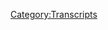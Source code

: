 {{Transcript
    | title         = [[390: Grab Bag Minisode]]
    | caption       = [https://knowledgefight.libsyn.com/knowledge-fight-grab-bag-minisode Listen to this episode on Libsyn]
    | episodeNumber = [[390: Grab Bag Minisode|390]]
    | length        = 01:10:46
}}

{{MessageBox
    | header     = Warning: Bot Generated Content
    | text       = This transcript was automatically generated by transcription software and likely contains many mistakes and misattributions. Please check the audio for definitive quotes, attribution, and context.
    | image      = N3yvass4myg91.webp
    | imagewidth = 50px
    | id         = warning
}}

{{TranscriptBlock
    | name      = Unknown Speaker
    | timestamp = 00:00:00.000
    | text      = N-N-N-N-N-N-N-Knowledge Fight
}}

{{TranscriptBlock
    | name      = Unknown Speaker
    | timestamp = 00:00:12.960
    | text      = Damn, Ed, Jordan, I am sweating
}}

{{TranscriptBlock
    | name      = Unknown Speaker
    | timestamp = 00:00:18.039
    | text      = knowledgefight.com, it's time to pray
}}

{{TranscriptBlock
    | name      = Unknown Speaker
    | timestamp = 00:00:21.320
    | text      = I have great respect for knowledgefight
}}

{{TranscriptBlock
    | name      = Unknown Speaker
    | timestamp = 00:00:23.879
    | text      = knowledgefight
}}

{{TranscriptBlock
    | name      = Unknown Speaker
    | timestamp = 00:00:25.199
    | text      = I'm sick of them posing as if they're the good guys
}}

{{TranscriptBlock
    | name      = Unknown Speaker
    | timestamp = 00:00:27.440
    | text      = Shang, we are the bad guys, knowledgefight
}}

{{TranscriptBlock
    | name      = Unknown Speaker
    | timestamp = 00:00:30.000
    | text      = Dan and Jordan, knowledgefight
}}

{{TranscriptBlock
    | name      = Unknown Speaker
    | timestamp = 00:00:32.240
    | text      = Riddle Earth, Riddle Earth, Riddle Earth
}}

{{TranscriptBlock
    | name      = Unknown Speaker
    | timestamp = 00:00:35.000
    | text      = Need, I need money, Riddle Earth, Riddle Earth
}}

{{TranscriptBlock
    | name      = Unknown Speaker
    | timestamp = 00:00:39.399
    | text      = Andy and Kansas, Andy and, Andy and
}}

{{TranscriptBlock
    | name      = Unknown Speaker
    | timestamp = 00:00:42.159
    | text      = Stop it, Andy and, Andy and Kansas
}}

{{TranscriptBlock
    | name      = Unknown Speaker
    | timestamp = 00:00:44.679
    | text      = Riddle Earth, Riddle Earth, Andy and, Andy and
}}

{{TranscriptBlock
    | name      = Unknown Speaker
    | timestamp = 00:00:46.240
    | text      = It's time to pray
}}

{{TranscriptBlock
    | name      = Unknown Speaker
    | timestamp = 00:00:47.119
    | text      = Andy and Kansas, you're on the air, thanks for holding us
}}

{{TranscriptBlock
    | name      = Unknown Speaker
    | timestamp = 00:00:49.479
    | text      = Hello Alex, I'm a fish from Colorado, I'm a huge fan
}}

{{TranscriptBlock
    | name      = Unknown Speaker
    | timestamp = 00:00:51.799
    | text      = I love your words
}}

{{TranscriptBlock
    | name      = Unknown Speaker
    | timestamp = 00:00:53.039
    | text      = knowledgefight
}}

{{TranscriptBlock
    | name      = Unknown Speaker
    | timestamp = 00:00:54.640
    | text      = knowledgefight.com
}}

{{TranscriptBlock
    | name      = Unknown Speaker
    | timestamp = 00:00:57.880
    | text      = I love you
}}

{{TranscriptBlock
    | name      = Unknown Speaker
    | timestamp = 00:00:59.439
    | text      = Hey everybody, welcome back to Knowledge Fight, I'm Dan
}}

{{TranscriptBlock
    | name      = Unknown Speaker
    | timestamp = 00:01:01.439
    | text      = I'm Jordan
}}

{{TranscriptBlock
    | name      = Unknown Speaker
    | timestamp = 00:01:02.039
    | text      = We're a couple dudes, like to sit around, drink novelty beverages
}}

{{TranscriptBlock
    | name      = Unknown Speaker
    | timestamp = 00:01:04.200
    | text      = and talk a little bit about Alex Jones
}}

{{TranscriptBlock
    | name      = Unknown Speaker
    | timestamp = 00:01:06.439
    | text      = Indeed we are Dan
}}

{{TranscriptBlock
    | name      = Unknown Speaker
    | timestamp = 00:01:09.000
    | text      = Jordan
}}

{{TranscriptBlock
    | name      = Unknown Speaker
    | timestamp = 00:01:09.519
    | text      = Dan
}}

{{TranscriptBlock
    | name      = Unknown Speaker
    | timestamp = 00:01:09.920
    | text      = You were doing that like the
}}

{{TranscriptBlock
    | name      = Unknown Speaker
    | timestamp = 00:01:11.000
    | text      = Finally the Rock has come back to the podcast
}}

{{TranscriptBlock
    | name      = Unknown Speaker
    | timestamp = 00:01:15.920
    | text      = I'm trying to stretch now, that's my new thing
}}

{{TranscriptBlock
    | name      = Unknown Speaker
    | timestamp = 00:01:18.519
    | text      = I want to get more time on the podcast
}}

{{TranscriptBlock
    | name      = Unknown Speaker
    | timestamp = 00:01:20.200
    | text      = Oh, a little bit of a subtle jab
}}

{{TranscriptBlock
    | name      = Unknown Speaker
    | timestamp = 00:01:24.000
    | text      = Oh yeah, Dan talks too much
}}

{{TranscriptBlock
    | name      = Unknown Speaker
    | timestamp = 00:01:25.280
    | text      = You know what, a lot of people say to me
}}

{{TranscriptBlock
    | name      = Unknown Speaker
    | timestamp = 00:01:26.879
    | text      = Jordan, you don't scream enough on your show
}}

{{TranscriptBlock
    | name      = Unknown Speaker
    | timestamp = 00:01:29.959
    | text      = Consistently, that's the review I get
}}

{{TranscriptBlock
    | name      = Unknown Speaker
    | timestamp = 00:01:31.359
    | text      = Yes, yeah, yeah
}}

{{TranscriptBlock
    | name      = Unknown Speaker
    | timestamp = 00:01:35.319
    | text      = Dan, have you ever been pretty sure of what somebody looked like
}}

{{TranscriptBlock
    | name      = Unknown Speaker
    | timestamp = 00:01:39.920
    | text      = just by their voice and then saw them in real life and went
}}

{{TranscriptBlock
    | name      = Unknown Speaker
    | timestamp = 00:01:43.040
    | text      = no idea, had no clue that that could possibly be what they look like
}}

{{TranscriptBlock
    | name      = Unknown Speaker
    | timestamp = 00:01:47.280
    | text      = Yeah, I mean like, I think the standard one is like radio people
}}

{{TranscriptBlock
    | name      = Unknown Speaker
    | timestamp = 00:01:51.599
    | text      = Right, right
}}

{{TranscriptBlock
    | name      = Unknown Speaker
    | timestamp = 00:01:52.439
    | text      = I grew up loving talk radio and even just like when I was much younger
}}

{{TranscriptBlock
    | name      = Unknown Speaker
    | timestamp = 00:01:57.359
    | text      = the like Y-107, the personalities on like the morning show
}}

{{TranscriptBlock
    | name      = Unknown Speaker
    | timestamp = 00:02:01.879
    | text      = Yeah, yeah, yeah
}}

{{TranscriptBlock
    | name      = Unknown Speaker
    | timestamp = 00:02:03.000
    | text      = And so like we had like an interning thing at my junior high or middle school
}}

{{TranscriptBlock
    | name      = Unknown Speaker
    | timestamp = 00:02:07.959
    | text      = You go and you find some place and you do a day of like interning
}}

{{TranscriptBlock
    | name      = Unknown Speaker
    | timestamp = 00:02:12.120
    | text      = and I loved radio, so I wanted to go to the radio station
}}

{{TranscriptBlock
    | name      = Unknown Speaker
    | timestamp = 00:02:14.560
    | text      = Yeah, of course
}}

{{TranscriptBlock
    | name      = Unknown Speaker
    | timestamp = 00:02:15.439
    | text      = And so I went and not only did I learn that these people look nothing like
}}

{{TranscriptBlock
    | name      = Unknown Speaker
    | timestamp = 00:02:19.960
    | text      = what I thought their voices looked like
}}

{{TranscriptBlock
    | name      = Unknown Speaker
    | timestamp = 00:02:21.960
    | text      = and not in a terrible way, like most of them were way more attractive than I imagined
}}

{{TranscriptBlock
    | name      = Unknown Speaker
    | timestamp = 00:02:26.879
    | text      = You took the face of a radio a little bit too seriously
}}

{{TranscriptBlock
    | name      = Unknown Speaker
    | timestamp = 00:02:29.719
    | text      = Yeah, I don't know if even that was the image I had in my head
}}

{{TranscriptBlock
    | name      = Unknown Speaker
    | timestamp = 00:02:32.439
    | text      = but I thought like, well, they hide behind a mic because for some reason
}}

{{TranscriptBlock
    | name      = Unknown Speaker
    | timestamp = 00:02:35.680
    | text      = Sure, sure
}}

{{TranscriptBlock
    | name      = Unknown Speaker
    | timestamp = 00:02:36.479
    | text      = And you never see pictures of a lot of these people like plastered all up all over the place
}}

{{TranscriptBlock
    | name      = Unknown Speaker
    | timestamp = 00:02:41.319
    | text      = Small market morning shows, certainly not on the radio, aren't big celebrities
}}

{{TranscriptBlock
    | name      = Unknown Speaker
    | timestamp = 00:02:46.439
    | text      = But yeah, they look very different
}}

{{TranscriptBlock
    | name      = Unknown Speaker
    | timestamp = 00:02:48.560
    | text      = And the other thing that I learned was that like there were at least a couple of them
}}

{{TranscriptBlock
    | name      = Unknown Speaker
    | timestamp = 00:02:52.719
    | text      = that were multiple different people on different radio shows
}}

{{TranscriptBlock
    | name      = Unknown Speaker
    | timestamp = 00:02:56.039
    | text      = Oh, yeah
}}

{{TranscriptBlock
    | name      = Unknown Speaker
    | timestamp = 00:02:56.719
    | text      = That were like, I don't even remember what their names would be
}}

{{TranscriptBlock
    | name      = Unknown Speaker
    | timestamp = 00:02:59.719
    | text      = but they're like, I'm Mike on the morning show and then they do an afternoon show
}}

{{TranscriptBlock
    | name      = Unknown Speaker
    | timestamp = 00:03:04.120
    | text      = with a slightly different voice and a different name
}}

{{TranscriptBlock
    | name      = Unknown Speaker
    | timestamp = 00:03:07.240
    | text      = That's awesome
}}

{{TranscriptBlock
    | name      = Unknown Speaker
    | timestamp = 00:03:08.080
    | text      = And so like my world shattered in front of me
}}

{{TranscriptBlock
    | name      = Unknown Speaker
    | timestamp = 00:03:11.800
    | text      = I was like, oh no
}}

{{TranscriptBlock
    | name      = Unknown Speaker
    | timestamp = 00:03:13.319
    | text      = That's a look behind the fucking curtain moment there
}}

{{TranscriptBlock
    | name      = Unknown Speaker
    | timestamp = 00:03:16.639
    | text      = Yeah, and I was also like, I don't know, I wasn't old enough to drive
}}

{{TranscriptBlock
    | name      = Unknown Speaker
    | timestamp = 00:03:19.919
    | text      = because I remember like my parents had to pick me up
}}

{{TranscriptBlock
    | name      = Unknown Speaker
    | timestamp = 00:03:22.439
    | text      = but like I remember them telling me as a guy who really loved radio
}}

{{TranscriptBlock
    | name      = Unknown Speaker
    | timestamp = 00:03:27.800
    | text      = and wanted to like pursue radio, just be like, don't do this
}}

{{TranscriptBlock
    | name      = Unknown Speaker
    | timestamp = 00:03:34.280
    | text      = All of a sudden their real voices are just like, kid, they're going to kill you
}}

{{TranscriptBlock
    | name      = Unknown Speaker
    | timestamp = 00:03:38.039
    | text      = They're going to eat you up alive
}}

{{TranscriptBlock
    | name      = Unknown Speaker
    | timestamp = 00:03:39.520
    | text      = No, they had a sense of like, this isn't the future of what, you know
}}

{{TranscriptBlock
    | name      = Unknown Speaker
    | timestamp = 00:03:44.879
    | text      = I think, you know, it was before a lot of the like Jack FM type stuff
}}

{{TranscriptBlock
    | name      = Unknown Speaker
    | timestamp = 00:03:49.719
    | text      = or those things were coming around
}}

{{TranscriptBlock
    | name      = Unknown Speaker
    | timestamp = 00:03:51.199
    | text      = but I think that if you worked in the field, you probably had some sense
}}

{{TranscriptBlock
    | name      = Unknown Speaker
    | timestamp = 00:03:54.759
    | text      = that this is what was going to come
}}

{{TranscriptBlock
    | name      = Unknown Speaker
    | timestamp = 00:03:55.960
    | text      = Yeah, yeah, yeah
}}

{{TranscriptBlock
    | name      = Unknown Speaker
    | timestamp = 00:03:56.800
    | text      = The evolving market of radio disappearing
}}

{{TranscriptBlock
    | name      = Unknown Speaker
    | timestamp = 00:04:00.080
    | text      = and then also they're just like, it doesn't pay well, it kind of sucks
}}

{{TranscriptBlock
    | name      = Unknown Speaker
    | timestamp = 00:04:02.960
    | text      = Yeah, I don't imagine many investigative journalists
}}

{{TranscriptBlock
    | name      = Unknown Speaker
    | timestamp = 00:04:06.240
    | text      = are telling young up and comers to work in the fucking newspaper industry
}}

{{TranscriptBlock
    | name      = Unknown Speaker
    | timestamp = 00:04:11.680
    | text      = That's probably not good advice these days
}}

{{TranscriptBlock
    | name      = Unknown Speaker
    | timestamp = 00:04:13.599
    | text      = I don't know, and the hours, like, you know, you got to be up real early
}}

{{TranscriptBlock
    | name      = Unknown Speaker
    | timestamp = 00:04:16.879
    | text      = for newspaper and for like morning shows
}}

{{TranscriptBlock
    | name      = Unknown Speaker
    | timestamp = 00:04:19.040
    | text      = That was another thing, they're just like, you know, you don't want to be up at three
}}

{{TranscriptBlock
    | name      = Unknown Speaker
    | timestamp = 00:04:22.519
    | text      = coming in like, well, all right
}}

{{TranscriptBlock
    | name      = Unknown Speaker
    | timestamp = 00:04:23.920
    | text      = Yeah, we know a few comedians who do the morning radio thing
}}

{{TranscriptBlock
    | name      = Unknown Speaker
    | timestamp = 00:04:29.079
    | text      = and they're like, I wake up at three every morning and you're like, you should stop
}}

{{TranscriptBlock
    | name      = Unknown Speaker
    | timestamp = 00:04:32.680
    | text      = That's not a bad schedule if you can get used to it
}}

{{TranscriptBlock
    | name      = Unknown Speaker
    | timestamp = 00:04:35.199
    | text      = and if your life allows it, but I'd find it very difficult to adjust to it
}}

{{TranscriptBlock
    | name      = Unknown Speaker
    | timestamp = 00:04:40.279
    | text      = Yeah
}}

{{TranscriptBlock
    | name      = Unknown Speaker
    | timestamp = 00:04:40.839
    | text      = by, you know, considering you stay up till three
}}

{{TranscriptBlock
    | name      = Unknown Speaker
    | timestamp = 00:04:43.720
    | text      = Generally working on this show
}}

{{TranscriptBlock
    | name      = Unknown Speaker
    | timestamp = 00:04:46.240
    | text      = I got to learn more about Gary Allen, what's he up to?
}}

{{TranscriptBlock
    | name      = Unknown Speaker
    | timestamp = 00:04:49.519
    | text      = Yeah
}}

{{TranscriptBlock
    | name      = Unknown Speaker
    | timestamp = 00:04:50.319
    | text      = If I could just do a overnight radio show
}}

{{TranscriptBlock
    | name      = Unknown Speaker
    | timestamp = 00:04:53.279
    | text      = Yeah, I think we could pull that off
}}

{{TranscriptBlock
    | name      = Unknown Speaker
    | timestamp = 00:04:54.639
    | text      = Almost specifically about weirdos from anti-communist nonsense
}}

{{TranscriptBlock
    | name      = Unknown Speaker
    | timestamp = 00:04:59.639
    | text      = That'd be good
}}

{{TranscriptBlock
    | name      = Unknown Speaker
    | timestamp = 00:05:00.279
    | text      = Yeah, I asked that because Robert Evans
}}

{{TranscriptBlock
    | name      = Unknown Speaker
    | timestamp = 00:05:03.279
    | text      = He finally saw a picture of him?
}}

{{TranscriptBlock
    | name      = Unknown Speaker
    | timestamp = 00:05:04.920
    | text      = He said, no, no, he put that picture up of Owen Troyer
}}

{{TranscriptBlock
    | name      = Unknown Speaker
    | timestamp = 00:05:10.120
    | text      = Yeah, yeah
}}

{{TranscriptBlock
    | name      = Unknown Speaker
    | timestamp = 00:05:10.600
    | text      = and I have never, I've never seen Owen Troyer before
}}

{{TranscriptBlock
    | name      = Unknown Speaker
    | timestamp = 00:05:14.000
    | text      = I've never looked him up
}}

{{TranscriptBlock
    | name      = Unknown Speaker
    | timestamp = 00:05:14.879
    | text      = The whole point of the show is don't look at all these people
}}

{{TranscriptBlock
    | name      = Unknown Speaker
    | timestamp = 00:05:18.120
    | text      = That's really weird because we've talked about him for a long time
}}

{{TranscriptBlock
    | name      = Unknown Speaker
    | timestamp = 00:05:20.279
    | text      = He looks completely different than what I expected
}}

{{TranscriptBlock
    | name      = Unknown Speaker
    | timestamp = 00:05:23.560
    | text      = Yeah
}}

{{TranscriptBlock
    | name      = Unknown Speaker
    | timestamp = 00:05:23.920
    | text      = Yeah, he's a weirdo
}}

{{TranscriptBlock
    | name      = Unknown Speaker
    | timestamp = 00:05:25.199
    | text      = Yeah, I mean, you know, he's a guy with a beard
}}

{{TranscriptBlock
    | name      = Unknown Speaker
    | timestamp = 00:05:29.120
    | text      = Yeah
}}

{{TranscriptBlock
    | name      = Unknown Speaker
    | timestamp = 00:05:29.480
    | text      = that appears to have either a non-existent or trimmed down mustache
}}

{{TranscriptBlock
    | name      = Unknown Speaker
    | timestamp = 00:05:35.279
    | text      = Oh, it's disgusting, disgusting
}}

{{TranscriptBlock
    | name      = Unknown Speaker
    | timestamp = 00:05:37.839
    | text      = I had that look for a little while
}}

{{TranscriptBlock
    | name      = Unknown Speaker
    | timestamp = 00:05:39.079
    | text      = Yeah
}}

{{TranscriptBlock
    | name      = Unknown Speaker
    | timestamp = 00:05:39.560
    | text      = I'm not proud
}}

{{TranscriptBlock
    | name      = Unknown Speaker
    | timestamp = 00:05:40.439
    | text      = Yeah, I wouldn't, I wouldn't go back to it
}}

{{TranscriptBlock
    | name      = Unknown Speaker
    | timestamp = 00:05:42.160
    | text      = No, I don't think I will
}}

{{TranscriptBlock
    | name      = Unknown Speaker
    | timestamp = 00:05:43.920
    | text      = But, you know, hey, I have a Mennonite heritage
}}

{{TranscriptBlock
    | name      = Unknown Speaker
    | timestamp = 00:05:46.800
    | text      = What are you going to do?
}}

{{TranscriptBlock
    | name      = Unknown Speaker
    | timestamp = 00:05:47.639
    | text      = I felt like I was honoring it through my shaving the mustache
}}

{{TranscriptBlock
    | name      = Unknown Speaker
    | timestamp = 00:05:51.120
    | text      = Of course, of course
}}

{{TranscriptBlock
    | name      = Unknown Speaker
    | timestamp = 00:05:52.160
    | text      = I'm also part lumberjack
}}

{{TranscriptBlock
    | name      = Unknown Speaker
    | timestamp = 00:05:53.360
    | text      = So I had the chop stash for a little while
}}

{{TranscriptBlock
    | name      = Unknown Speaker
    | timestamp = 00:05:55.319
    | text      = I've done it all
}}

{{TranscriptBlock
    | name      = Unknown Speaker
    | timestamp = 00:05:56.639
    | text      = Done it all in the facial hair game, son
}}

{{TranscriptBlock
    | name      = Unknown Speaker
    | timestamp = 00:05:59.199
    | text      = Part lumberjack, meaning you worked as a lumberjack part-time, I assume
}}

{{TranscriptBlock
    | name      = Unknown Speaker
    | timestamp = 00:06:03.519
    | text      = No, I just have a beard
}}

{{TranscriptBlock
    | name      = Unknown Speaker
    | timestamp = 00:06:05.360
    | text      = Okay
}}

{{TranscriptBlock
    | name      = Unknown Speaker
    | timestamp = 00:06:07.199
    | text      = So anyway, this is a podcast where I know a bit about learning that people on the radio look different than you think
}}

{{TranscriptBlock
    | name      = Unknown Speaker
    | timestamp = 00:06:12.879
    | text      = Yes
}}

{{TranscriptBlock
    | name      = Unknown Speaker
    | timestamp = 00:06:13.319
    | text      = And Alex looks about what you'd expect, and I know
}}

{{TranscriptBlock
    | name      = Unknown Speaker
    | timestamp = 00:06:16.480
    | text      = Yeah, no, nailed it
}}

{{TranscriptBlock
    | name      = Unknown Speaker
    | timestamp = 00:06:17.600
    | text      = Yeah
}}

{{TranscriptBlock
    | name      = Unknown Speaker
    | timestamp = 00:06:18.480
    | text      = Yeah, so Jordan, today we got an interesting episode that I'm going to call Grab Bag Miniso
}}

{{TranscriptBlock
    | name      = Unknown Speaker
    | timestamp = 00:06:24.319
    | text      = Love it
}}

{{TranscriptBlock
    | name      = Unknown Speaker
    | timestamp = 00:06:25.120
    | text      = We do not have a full episode here, but what we're going to do is we're going to put out this sort of scattershot thing
}}

{{TranscriptBlock
    | name      = Unknown Speaker
    | timestamp = 00:06:32.480
    | text      = There's a couple of interesting things that are worth touching on, and then on Friday we'll be back with a full regular episode
}}

{{TranscriptBlock
    | name      = Unknown Speaker
    | timestamp = 00:06:39.959
    | text      = Covering one day
}}

{{TranscriptBlock
    | name      = Unknown Speaker
    | timestamp = 00:06:42.360
    | text      = And it's going to be interesting to figure out what that will be, because Alex is still on the East Coast
}}

{{TranscriptBlock
    | name      = Unknown Speaker
    | timestamp = 00:06:47.319
    | text      = Right
}}

{{TranscriptBlock
    | name      = Unknown Speaker
    | timestamp = 00:06:47.800
    | text      = He went to the rally in Virginia on Monday in Richmond, and then now he's in D.C. because the impeachment hearing has started
}}

{{TranscriptBlock
    | name      = Unknown Speaker
    | timestamp = 00:06:55.720
    | text      = Sure
}}

{{TranscriptBlock
    | name      = Unknown Speaker
    | timestamp = 00:06:56.120
    | text      = So he's
}}

{{TranscriptBlock
    | name      = Unknown Speaker
    | timestamp = 00:06:57.000
    | text      = They can't do it without him
}}

{{TranscriptBlock
    | name      = Unknown Speaker
    | timestamp = 00:06:58.480
    | text      = Well, I thought that he was going to be doing his show from D.C.
}}

{{TranscriptBlock
    | name      = Unknown Speaker
    | timestamp = 00:07:02.040
    | text      = That would make the most sense
}}

{{TranscriptBlock
    | name      = Unknown Speaker
    | timestamp = 00:07:03.040
    | text      = Right, because what does he have to do? He's not in the hearings
}}

{{TranscriptBlock
    | name      = Unknown Speaker
    | timestamp = 00:07:06.319
    | text      = Right, right
}}

{{TranscriptBlock
    | name      = Unknown Speaker
    | timestamp = 00:07:07.839
    | text      = He could just be live doing his show in a hotel room in D.C. or some sort of a studio
}}

{{TranscriptBlock
    | name      = Unknown Speaker
    | timestamp = 00:07:13.319
    | text      = Jerome Corsi was supposed to be setting something up there
}}

{{TranscriptBlock
    | name      = Unknown Speaker
    | timestamp = 00:07:15.759
    | text      = Yeah, I think he took the rights away from it
}}

{{TranscriptBlock
    | name      = Unknown Speaker
    | timestamp = 00:07:18.519
    | text      = That did not work out
}}

{{TranscriptBlock
    | name      = Unknown Speaker
    | timestamp = 00:07:19.839
    | text      = There is no bureau in D.C., but he could easily be doing something while the Rob Doo is up there with him
}}

{{TranscriptBlock
    | name      = Unknown Speaker
    | timestamp = 00:07:27.879
    | text      = He could be watching the impeachment hearings, anything that's important he could come in scribbled on a piece of paper like,
}}

{{TranscriptBlock
    | name      = Unknown Speaker
    | timestamp = 00:07:32.800
    | text      = Boss, boss!
}}

{{TranscriptBlock
    | name      = Unknown Speaker
    | timestamp = 00:07:33.680
    | text      = Easy, we've figured out production issues so much harder than this in the past
}}

{{TranscriptBlock
    | name      = Unknown Speaker
    | timestamp = 00:07:37.800
    | text      = Very simple
}}

{{TranscriptBlock
    | name      = Unknown Speaker
    | timestamp = 00:07:38.800
    | text      = Instead, David Knight has been hosting because he had a heart attack last year and he can't go to D.C.
}}

{{TranscriptBlock
    | name      = Unknown Speaker
    | timestamp = 00:07:44.079
    | text      = No, he cannot, no, flying is out of the question for him
}}

{{TranscriptBlock
    | name      = Unknown Speaker
    | timestamp = 00:07:46.680
    | text      = Not cleared to travel
}}

{{TranscriptBlock
    | name      = Unknown Speaker
    | timestamp = 00:07:47.680
    | text      = He's a steady hand, so Alex has got him in studio
}}

{{TranscriptBlock
    | name      = Unknown Speaker
    | timestamp = 00:07:50.839
    | text      = So, I mean, like, if it comes down to it, then, like, there won't be an episode with Alex on it
}}

{{TranscriptBlock
    | name      = Unknown Speaker
    | timestamp = 00:07:58.720
    | text      = Really, except for butting in to do, like, little, uh, Druth is rising, buy our shit
}}

{{TranscriptBlock
    | name      = Unknown Speaker
    | timestamp = 00:08:04.639
    | text      = I halfway expect him to start to try to false flag something just as, like,
}}

{{TranscriptBlock
    | name      = Unknown Speaker
    | timestamp = 00:08:08.920
    | text      = If you guys won't do it, I'll do it myself, goddammit!
}}

{{TranscriptBlock
    | name      = Unknown Speaker
    | timestamp = 00:08:12.279
    | text      = Hey, globalist, I'm real bored
}}

{{TranscriptBlock
    | name      = Unknown Speaker
    | timestamp = 00:08:13.959
    | text      = Yeah
}}

{{TranscriptBlock
    | name      = Unknown Speaker
    | timestamp = 00:08:16.360
    | text      = Yeah, so I don't know what Friday's episode will be, but we will be back with something
}}

{{TranscriptBlock
    | name      = Unknown Speaker
    | timestamp = 00:08:20.639
    | text      = Um, so, uh, anyway, I have, I have a few things to go over here today
}}

{{TranscriptBlock
    | name      = Unknown Speaker
    | timestamp = 00:08:24.759
    | text      = I have two mystery things
}}

{{TranscriptBlock
    | name      = Unknown Speaker
    | timestamp = 00:08:26.279
    | text      = Okay
}}

{{TranscriptBlock
    | name      = Unknown Speaker
    | timestamp = 00:08:27.279
    | text      = I have, uh, a little bit of a before and after of the Virginia, uh, gun, uh, second amendment rally
}}

{{TranscriptBlock
    | name      = Unknown Speaker
    | timestamp = 00:08:34.440
    | text      = Sure, sure
}}

{{TranscriptBlock
    | name      = Unknown Speaker
    | timestamp = 00:08:35.440
    | text      = And I also have a weird ad that Alex put out
}}

{{TranscriptBlock
    | name      = Unknown Speaker
    | timestamp = 00:08:38.919
    | text      = I love it!
}}

{{TranscriptBlock
    | name      = Unknown Speaker
    | timestamp = 00:08:40.320
    | text      = That, uh, really upset me on a number of levels
}}

{{TranscriptBlock
    | name      = Unknown Speaker
    | timestamp = 00:08:43.080
    | text      = I'm excited by a weird ad
}}

{{TranscriptBlock
    | name      = Unknown Speaker
    | timestamp = 00:08:44.559
    | text      = Yeah, so we'll get down to that here in a moment, but before we do, Jordan, we gotta
}}

{{TranscriptBlock
    | name      = Unknown Speaker
    | timestamp = 00:08:47.720
    | text      = take a moment to say thank you to some folks who have signed up and supported the show
}}

{{TranscriptBlock
    | name      = Unknown Speaker
    | timestamp = 00:08:51.159
    | text      = So first, Mason, thank you so much, you are now a policy wonk
}}

{{TranscriptBlock
    | name      = Unknown Speaker
    | timestamp = 00:08:54.159
    | text      = I'm a policy wonk
}}

{{TranscriptBlock
    | name      = Unknown Speaker
    | timestamp = 00:08:55.159
    | text      = Next, Timothee, thank you so much, you are now a policy wonk
}}

{{TranscriptBlock
    | name      = Unknown Speaker
    | timestamp = 00:08:58.679
    | text      = I'm a policy wonk
}}

{{TranscriptBlock
    | name      = Unknown Speaker
    | timestamp = 00:08:59.679
    | text      = Thank you very much, Timothee
}}

{{TranscriptBlock
    | name      = Unknown Speaker
    | timestamp = 00:09:01.159
    | text      = Thank you, Timothee
}}

{{TranscriptBlock
    | name      = Unknown Speaker
    | timestamp = 00:09:02.159
    | text      = Next, Michaela, thank you so much, you are now a policy wonk
}}

{{TranscriptBlock
    | name      = Unknown Speaker
    | timestamp = 00:09:04.879
    | text      = I'm a policy wonk
}}

{{TranscriptBlock
    | name      = Unknown Speaker
    | timestamp = 00:09:06.080
    | text      = Thank you, Michaela
}}

{{TranscriptBlock
    | name      = Unknown Speaker
    | timestamp = 00:09:07.080
    | text      = Next, Imeric, thank you so much, you are now a policy wonk
}}

{{TranscriptBlock
    | name      = Unknown Speaker
    | timestamp = 00:09:11.039
    | text      = I'm a policy wonk
}}

{{TranscriptBlock
    | name      = Unknown Speaker
    | timestamp = 00:09:12.039
    | text      = Thank you, Imeric
}}

{{TranscriptBlock
    | name      = Unknown Speaker
    | timestamp = 00:09:13.039
    | text      = Thank you so much. Next, Jesse with an I.
}}

{{TranscriptBlock
    | name      = Unknown Speaker
    | timestamp = 00:09:15.679
    | text      = Thank you so much. You are now a policy wonk.
}}

{{TranscriptBlock
    | name      = Unknown Speaker
    | timestamp = 00:09:18.000
    | text      = I'm a policy wonk.
}}

{{TranscriptBlock
    | name      = Unknown Speaker
    | timestamp = 00:09:19.039
    | text      = Wait, Jesse with just one I and no E or Jesse without the I?
}}

{{TranscriptBlock
    | name      = Unknown Speaker
    | timestamp = 00:09:23.679
    | text      = Sans E.
}}

{{TranscriptBlock
    | name      = Unknown Speaker
    | timestamp = 00:09:24.639
    | text      = Okay, gotcha.
}}

{{TranscriptBlock
    | name      = Unknown Speaker
    | timestamp = 00:09:25.600
    | text      = Sir, Jesse, thank you so much.
}}

{{TranscriptBlock
    | name      = Unknown Speaker
    | timestamp = 00:09:27.320
    | text      = Next, Chad, thank you so much.
}}

{{TranscriptBlock
    | name      = Unknown Speaker
    | timestamp = 00:09:29.000
    | text      = You are now a policy wonk.
}}

{{TranscriptBlock
    | name      = Unknown Speaker
    | timestamp = 00:09:30.240
    | text      = I'm a policy wonk.
}}

{{TranscriptBlock
    | name      = Unknown Speaker
    | timestamp = 00:09:31.440
    | text      = Thanks, Chad.
}}

{{TranscriptBlock
    | name      = Unknown Speaker
    | timestamp = 00:09:32.279
    | text      = You ever play Tony Hawk 2?
}}

{{TranscriptBlock
    | name      = Unknown Speaker
    | timestamp = 00:09:34.240
    | text      = Uh, I think I did.
}}

{{TranscriptBlock
    | name      = Unknown Speaker
    | timestamp = 00:09:36.360
    | text      = Yes, back in the day.
}}

{{TranscriptBlock
    | name      = Unknown Speaker
    | timestamp = 00:09:37.200
    | text      = You played with Chad Muska?
}}

{{TranscriptBlock
    | name      = Unknown Speaker
    | timestamp = 00:09:38.399
    | text      = No, I did not play with Chad Muska.
}}

{{TranscriptBlock
    | name      = Unknown Speaker
    | timestamp = 00:09:39.399
    | text      = Pro skater Chad Muska?
}}

{{TranscriptBlock
    | name      = Unknown Speaker
    | timestamp = 00:09:41.440
    | text      = Uh-uh, I was-
}}

{{TranscriptBlock
    | name      = Unknown Speaker
    | timestamp = 00:09:42.279
    | text      = I don't think that's this, uh-
}}

{{TranscriptBlock
    | name      = Unknown Speaker
    | timestamp = 00:09:43.440
    | text      = Tony Hawk all the way.
}}

{{TranscriptBlock
    | name      = Unknown Speaker
    | timestamp = 00:09:45.720
    | text      = Lame.
}}

{{TranscriptBlock
    | name      = Unknown Speaker
    | timestamp = 00:09:46.559
    | text      = Yeah, I know, I know.
}}

{{TranscriptBlock
    | name      = Unknown Speaker
    | timestamp = 00:09:47.399
    | text      = Lame.
}}

{{TranscriptBlock
    | name      = Unknown Speaker
    | timestamp = 00:09:48.240
    | text      = I know.
}}

{{TranscriptBlock
    | name      = Unknown Speaker
    | timestamp = 00:09:49.080
    | text      = You didn't play as Kareem Campbell?
}}

{{TranscriptBlock
    | name      = Unknown Speaker
    | timestamp = 00:09:49.919
    | text      = K to the A to the R double E-M, Kareem still lives.
}}

{{TranscriptBlock
    | name      = Unknown Speaker
    | timestamp = 00:09:53.399
    | text      = I-
}}

{{TranscriptBlock
    | name      = Unknown Speaker
    | timestamp = 00:09:54.240
    | text      = He had a rap album.
}}

{{TranscriptBlock
    | name      = Unknown Speaker
    | timestamp = 00:09:55.080
    | text      = I'm not supporting this line of thought at all.
}}

{{TranscriptBlock
    | name      = Unknown Speaker
    | timestamp = 00:09:56.919
    | text      = I'm not sure he had a rap album, but I know-
}}

{{TranscriptBlock
    | name      = Unknown Speaker
    | timestamp = 00:09:58.799
    | text      = I am a conscientious objector to this.
}}

{{TranscriptBlock
    | name      = Unknown Speaker
    | timestamp = 00:10:01.279
    | text      = Hittin' an ollie down a whole flight of stairs.
}}

{{TranscriptBlock
    | name      = Unknown Speaker
    | timestamp = 00:10:04.440
    | text      = Or like, like Rune Glifberg hit the Christ air.
}}

{{TranscriptBlock
    | name      = Unknown Speaker
    | timestamp = 00:10:07.480
    | text      = Rune Glifberg, that's not even a name.
}}

{{TranscriptBlock
    | name      = Unknown Speaker
    | timestamp = 00:10:09.000
    | text      = Yeah, it is.
}}

{{TranscriptBlock
    | name      = Unknown Speaker
    | timestamp = 00:10:09.840
    | text      = No, it's not.
}}

{{TranscriptBlock
    | name      = Unknown Speaker
    | timestamp = 00:10:10.840
    | text      = Rune Glifberg?
}}

{{TranscriptBlock
    | name      = Unknown Speaker
    | timestamp = 00:10:12.279
    | text      = Glifberg, yeah.
}}

{{TranscriptBlock
    | name      = Unknown Speaker
    | timestamp = 00:10:13.279
    | text      = Oh, I thought Glyft.
}}

{{TranscriptBlock
    | name      = Unknown Speaker
    | timestamp = 00:10:14.720
    | text      = No, I think it was-
}}

{{TranscriptBlock
    | name      = Unknown Speaker
    | timestamp = 00:10:15.559
    | text      = So it was like Rune, like a Nordic rune and a hieroglyphic.
}}

{{TranscriptBlock
    | name      = Unknown Speaker
    | timestamp = 00:10:18.720
    | text      = Rune Glyfberg.
}}

{{TranscriptBlock
    | name      = Unknown Speaker
    | timestamp = 00:10:19.720
    | text      = Oh, okay.
}}

{{TranscriptBlock
    | name      = Unknown Speaker
    | timestamp = 00:10:20.559
    | text      = I think it was Swedish.
}}

{{TranscriptBlock
    | name      = Unknown Speaker
    | timestamp = 00:10:21.679
    | text      = All right.
}}

{{TranscriptBlock
    | name      = Unknown Speaker
    | timestamp = 00:10:23.000
    | text      = Andrew Reynolds with a triple kickflip.
}}

{{TranscriptBlock
    | name      = Unknown Speaker
    | timestamp = 00:10:25.440
    | text      = I might've played too much of that game.
}}

{{TranscriptBlock
    | name      = Unknown Speaker
    | timestamp = 00:10:26.279
    | text      = Still going.
}}

{{TranscriptBlock
    | name      = Unknown Speaker
    | timestamp = 00:10:27.120
    | text      = All right.
}}

{{TranscriptBlock
    | name      = Unknown Speaker
    | timestamp = 00:10:27.960
    | text      = Anyway, thank you, Chad.
}}

{{TranscriptBlock
    | name      = Unknown Speaker
    | timestamp = 00:10:29.360
    | text      = And finally, I'd like to say thank you
}}

{{TranscriptBlock
    | name      = Unknown Speaker
    | timestamp = 00:10:30.399
    | text      = to a couple of people who signed up on an elevated level.
}}

{{TranscriptBlock
    | name      = Unknown Speaker
    | timestamp = 00:10:32.360
    | text      = We appreciate that very much.
}}

{{TranscriptBlock
    | name      = Unknown Speaker
    | timestamp = 00:10:33.519
    | text      = So Steven, thank you so much.
}}

{{TranscriptBlock
    | name      = Unknown Speaker
    | timestamp = 00:10:35.240
    | text      = You are now a technocrat.
}}

{{TranscriptBlock
    | name      = Unknown Speaker
    | timestamp = 00:10:36.360
    | text      = And Sarah, thank you so much.
}}

{{TranscriptBlock
    | name      = Unknown Speaker
    | timestamp = 00:10:38.279
    | text      = You are now a technocrat.
}}

{{TranscriptBlock
    | name      = Unknown Speaker
    | timestamp = 00:10:39.519
    | text      = I'm a policy wonk.
}}

{{TranscriptBlock
    | name      = Unknown Speaker
    | timestamp = 00:10:40.759
    | text      = Crikey, mate.
}}

{{TranscriptBlock
    | name      = Unknown Speaker
    | timestamp = 00:10:41.600
    | text      = That's fantastic.
}}

{{TranscriptBlock
    | name      = Unknown Speaker
    | timestamp = 00:10:42.480
    | text      = Have yourself a brew.
}}

{{TranscriptBlock
    | name      = Unknown Speaker
    | timestamp = 00:10:43.799
    | text      = How's your 401k doing, bro?
}}

{{TranscriptBlock
    | name      = Unknown Speaker
    | timestamp = 00:10:45.320
    | text      = All right, we gotta go full tilt boogie
}}

{{TranscriptBlock
    | name      = Unknown Speaker
    | timestamp = 00:10:46.840
    | text      = on this Watson, all right?
}}

{{TranscriptBlock
    | name      = Unknown Speaker
    | timestamp = 00:10:48.120
    | text      = Let's just get down to business.
}}

{{TranscriptBlock
    | name      = Unknown Speaker
    | timestamp = 00:10:49.279
    | text      = We ain't making that money off that heroin.
}}

{{TranscriptBlock
    | name      = Unknown Speaker
    | timestamp = 00:10:51.399
    | text      = Why are you pimps so good?
}}

{{TranscriptBlock
    | name      = Unknown Speaker
    | timestamp = 00:10:53.120
    | text      = My neck is freakishly large.
}}

{{TranscriptBlock
    | name      = Unknown Speaker
    | timestamp = 00:10:55.080
    | text      = I declare info war on you.
}}

{{TranscriptBlock
    | name      = Unknown Speaker
    | timestamp = 00:10:57.759
    | text      = Thank you so much, Steven.
}}

{{TranscriptBlock
    | name      = Unknown Speaker
    | timestamp = 00:10:59.000
    | text      = And thank you so much, Sarah.
}}

{{TranscriptBlock
    | name      = Unknown Speaker
    | timestamp = 00:11:00.799
    | text      = Yes, thank you very much, Steven and Sarah.
}}

{{TranscriptBlock
    | name      = Unknown Speaker
    | timestamp = 00:11:02.279
    | text      = If you're out there listening and you're thinking,
}}

{{TranscriptBlock
    | name      = Unknown Speaker
    | timestamp = 00:11:03.399
    | text      = hey, I enjoy this show,
}}

{{TranscriptBlock
    | name      = Unknown Speaker
    | timestamp = 00:11:04.240
    | text      = I'd like to support what these gents do,
}}

{{TranscriptBlock
    | name      = Unknown Speaker
    | timestamp = 00:11:05.480
    | text      = you can do that by going to our website, knowledgefight.com,
}}

{{TranscriptBlock
    | name      = Unknown Speaker
    | timestamp = 00:11:07.720
    | text      = clicking the button that says support the show.
}}

{{TranscriptBlock
    | name      = Unknown Speaker
    | timestamp = 00:11:09.000
    | text      = We would appreciate it.
}}

{{TranscriptBlock
    | name      = Unknown Speaker
    | timestamp = 00:11:09.840
    | text      = It'd be very helpful.
}}

{{TranscriptBlock
    | name      = Unknown Speaker
    | timestamp = 00:11:10.679
    | text      = So where we're gonna start here today, Jordan,
}}

{{TranscriptBlock
    | name      = Unknown Speaker
    | timestamp = 00:11:12.840
    | text      = is we are going to be looking at the before and after
}}

{{TranscriptBlock
    | name      = Unknown Speaker
    | timestamp = 00:11:16.120
    | text      = of the Virginia Second Amendment rally.
}}

{{TranscriptBlock
    | name      = Unknown Speaker
    | timestamp = 00:11:18.799
    | text      = Gotcha.
}}

{{TranscriptBlock
    | name      = Unknown Speaker
    | timestamp = 00:11:19.639
    | text      = Now that we're on the other side of it,
}}

{{TranscriptBlock
    | name      = Unknown Speaker
    | timestamp = 00:11:20.679
    | text      = we're recording this on Tuesday,
}}

{{TranscriptBlock
    | name      = Unknown Speaker
    | timestamp = 00:11:21.919
    | text      = we know that the Civil War did not start.
}}

{{TranscriptBlock
    | name      = Unknown Speaker
    | timestamp = 00:11:23.879
    | text      = It didn't.
}}

{{TranscriptBlock
    | name      = Unknown Speaker
    | timestamp = 00:11:25.080
    | text      = Alex is, I don't know what you would call it.
}}

{{TranscriptBlock
    | name      = Unknown Speaker
    | timestamp = 00:11:28.240
    | text      = Can you confirm that with an outside media source?
}}

{{TranscriptBlock
    | name      = Unknown Speaker
    | timestamp = 00:11:30.679
    | text      = That the Civil War didn't, you can?
}}

{{TranscriptBlock
    | name      = Unknown Speaker
    | timestamp = 00:11:32.320
    | text      = Uh-huh.
}}

{{TranscriptBlock
    | name      = Unknown Speaker
    | timestamp = 00:11:33.159
    | text      = Okay, well then I will trust you.
}}

{{TranscriptBlock
    | name      = Unknown Speaker
    | timestamp = 00:11:34.519
    | text      = I will trust you.
}}

{{TranscriptBlock
    | name      = Unknown Speaker
    | timestamp = 00:11:35.360
    | text      = I'm gonna need you to cite your sources eventually,
}}

{{TranscriptBlock
    | name      = Unknown Speaker
    | timestamp = 00:11:37.000
    | text      = but okay.
}}

{{TranscriptBlock
    | name      = Unknown Speaker
    | timestamp = 00:11:38.039
    | text      = So on the 18th of January, over the weekend,
}}

{{TranscriptBlock
    | name      = Unknown Speaker
    | timestamp = 00:11:41.840
    | text      = Alex put out a little bit of a emergency message.
}}

{{TranscriptBlock
    | name      = Unknown Speaker
    | timestamp = 00:11:45.480
    | text      = Okay.
}}

{{TranscriptBlock
    | name      = Unknown Speaker
    | timestamp = 00:11:46.320
    | text      = And this is before the rally.
}}

{{TranscriptBlock
    | name      = Unknown Speaker
    | timestamp = 00:11:48.039
    | text      = Sure.
}}

{{TranscriptBlock
    | name      = Unknown Speaker
    | timestamp = 00:11:48.879
    | text      = This is the sort of tenor that Alex
}}

{{TranscriptBlock
    | name      = Unknown Speaker
    | timestamp = 00:11:50.679
    | text      = was really bringing to things.
}}

{{TranscriptBlock
    | name      = Unknown Speaker
    | timestamp = 00:11:53.519
    | text      = And I know that we talked a bit about his coverage
}}

{{TranscriptBlock
    | name      = Unknown Speaker
    | timestamp = 00:11:55.919
    | text      = on the show already, on our Monday episode,
}}

{{TranscriptBlock
    | name      = Unknown Speaker
    | timestamp = 00:11:58.679
    | text      = but I think it's still worthwhile to check
}}

{{TranscriptBlock
    | name      = Unknown Speaker
    | timestamp = 00:12:00.559
    | text      = a little bit about this, because I think there's something
}}

{{TranscriptBlock
    | name      = Unknown Speaker
    | timestamp = 00:12:02.919
    | text      = that's really important that you can see in the aftermath
}}

{{TranscriptBlock
    | name      = Unknown Speaker
    | timestamp = 00:12:06.200
    | text      = and the responses of how people behave.
}}

{{TranscriptBlock
    | name      = Unknown Speaker
    | timestamp = 00:12:08.679
    | text      = So here is the beginning of this from January 18th.
}}

{{TranscriptBlock
    | name      = Unknown Speaker
    | timestamp = 00:12:12.000
    | text      = We have cracked the code.
}}

{{TranscriptBlock
    | name      = Unknown Speaker
    | timestamp = 00:12:13.320
    | text      = We understand the globalist false flag operation
}}

{{TranscriptBlock
    | name      = Unknown Speaker
    | timestamp = 00:12:16.159
    | text      = planned for next week.
}}

{{TranscriptBlock
    | name      = Unknown Speaker
    | timestamp = 00:12:18.279
    | text      = We all wonder, why did Pelosi rush impeachment
}}

{{TranscriptBlock
    | name      = Unknown Speaker
    | timestamp = 00:12:21.480
    | text      = then hold it back for almost a month?
}}

{{TranscriptBlock
    | name      = Unknown Speaker
    | timestamp = 00:12:23.399
    | text      = They were lining it up for Martin Luther King Day
}}

{{TranscriptBlock
    | name      = Unknown Speaker
    | timestamp = 00:12:26.639
    | text      = because a yearly gun march has happened for 20 years
}}

{{TranscriptBlock
    | name      = Unknown Speaker
    | timestamp = 00:12:29.559
    | text      = in Virginia at the Capitol.
}}

{{TranscriptBlock
    | name      = Unknown Speaker
    | timestamp = 00:12:31.639
    | text      = They're planning to stage mass shootings, bombings,
}}

{{TranscriptBlock
    | name      = Unknown Speaker
    | timestamp = 00:12:34.120
    | text      = or false flags to try to turn the American people
}}

{{TranscriptBlock
    | name      = Unknown Speaker
    | timestamp = 00:12:37.639
    | text      = against gun owners and President Trump.
}}

{{TranscriptBlock
    | name      = Unknown Speaker
    | timestamp = 00:12:40.080
    | text      = The pre-programming is a thousand percent clear.
}}

{{TranscriptBlock
    | name      = Unknown Speaker
    | timestamp = 00:12:43.360
    | text      = It is absolutely imperative that everyone understands
}}

{{TranscriptBlock
    | name      = Unknown Speaker
    | timestamp = 00:12:49.240
    | text      = that the globalist are losing their fight against America.
}}

{{TranscriptBlock
    | name      = Unknown Speaker
    | timestamp = 00:12:52.519
    | text      = The awakening is huge, and they are betting everything
}}

{{TranscriptBlock
    | name      = Unknown Speaker
    | timestamp = 00:12:56.039
    | text      = on claiming Trump supporters are white supremacists
}}

{{TranscriptBlock
    | name      = Unknown Speaker
    | timestamp = 00:12:58.720
    | text      = who are pro-gun and who are gonna come kill law enforcement.
}}

{{TranscriptBlock
    | name      = Unknown Speaker
    | timestamp = 00:13:02.519
    | text      = So there you have it pretty clear.
}}

{{TranscriptBlock
    | name      = Unknown Speaker
    | timestamp = 00:13:03.799
    | text      = I mean, if you have a situation where Alex is predicting
}}

{{TranscriptBlock
    | name      = Unknown Speaker
    | timestamp = 00:13:06.600
    | text      = that there's going to be bombings and mass shootings
}}

{{TranscriptBlock
    | name      = Unknown Speaker
    | timestamp = 00:13:09.279
    | text      = and the pre-scripting is a thousand percent clear,
}}

{{TranscriptBlock
    | name      = Unknown Speaker
    | timestamp = 00:13:14.080
    | text      = and it turns out that his predictions are not true,
}}

{{TranscriptBlock
    | name      = Unknown Speaker
    | timestamp = 00:13:17.320
    | text      = it has to make you bring into your mind the possibility
}}

{{TranscriptBlock
    | name      = Unknown Speaker
    | timestamp = 00:13:20.519
    | text      = that, hey, maybe you don't know how to read
}}

{{TranscriptBlock
    | name      = Unknown Speaker
    | timestamp = 00:13:22.000
    | text      = this pre-scripting shit,
}}

{{TranscriptBlock
    | name      = Unknown Speaker
    | timestamp = 00:13:23.360
    | text      = or maybe you're just making that stuff up.
}}

{{TranscriptBlock
    | name      = Unknown Speaker
    | timestamp = 00:13:25.039
    | text      = Yeah, that's possible.
}}

{{TranscriptBlock
    | name      = Unknown Speaker
    | timestamp = 00:13:26.879
    | text      = I mean, some people do.
}}

{{TranscriptBlock
    | name      = Unknown Speaker
    | timestamp = 00:13:28.279
    | text      = You know, when they're shooting movies,
}}

{{TranscriptBlock
    | name      = Unknown Speaker
    | timestamp = 00:13:29.440
    | text      = some people do have same-day rewrites, though.
}}

{{TranscriptBlock
    | name      = Unknown Speaker
    | timestamp = 00:13:31.720
    | text      = They have people writing the script on the scene
}}

{{TranscriptBlock
    | name      = Unknown Speaker
    | timestamp = 00:13:34.279
    | text      = at the same time.
}}

{{TranscriptBlock
    | name      = Unknown Speaker
    | timestamp = 00:13:35.120
    | text      = You get those comics who come in to do punch-up?
}}

{{TranscriptBlock
    | name      = Unknown Speaker
    | timestamp = 00:13:36.679
    | text      = Absolutely, yeah, yeah, yeah.
}}

{{TranscriptBlock
    | name      = Unknown Speaker
    | timestamp = 00:13:38.039
    | text      = Drop the joke in.
}}

{{TranscriptBlock
    | name      = Unknown Speaker
    | timestamp = 00:13:39.159
    | text      = Globalists are tossing in punch-up rules.
}}

{{TranscriptBlock
    | name      = Unknown Speaker
    | timestamp = 00:13:41.159
    | text      = I like it.
}}

{{TranscriptBlock
    | name      = Unknown Speaker
    | timestamp = 00:13:42.000
    | text      = I like what they're doing.
}}

{{TranscriptBlock
    | name      = Unknown Speaker
    | timestamp = 00:13:42.840
    | text      = I don't know if that's what they're doing.
}}

{{TranscriptBlock
    | name      = Unknown Speaker
    | timestamp = 00:13:44.639
    | text      = Okay.
}}

{{TranscriptBlock
    | name      = Unknown Speaker
    | timestamp = 00:13:46.759
    | text      = So Alex has this very clear,
}}

{{TranscriptBlock
    | name      = Unknown Speaker
    | timestamp = 00:13:48.639
    | text      = this is the prediction that is what is going to happen.
}}

{{TranscriptBlock
    | name      = Unknown Speaker
    | timestamp = 00:13:52.080
    | text      = And he tells people, hey, man, bring guns if you want.
}}

{{TranscriptBlock
    | name      = Unknown Speaker
    | timestamp = 00:13:55.240
    | text      = Okay, well, no, I don't think that's good advice, but okay.
}}

{{TranscriptBlock
    | name      = Unknown Speaker
    | timestamp = 00:13:57.679
    | text      = Bring guns to the rally.
}}

{{TranscriptBlock
    | name      = Unknown Speaker
    | timestamp = 00:13:59.279
    | text      = Hey, but that's not the most important there.
}}

{{TranscriptBlock
    | name      = Unknown Speaker
    | timestamp = 00:14:02.440
    | text      = Bring your guns.
}}

{{TranscriptBlock
    | name      = Unknown Speaker
    | timestamp = 00:14:03.480
    | text      = I'm totally for the Second Amendment.
}}

{{TranscriptBlock
    | name      = Unknown Speaker
    | timestamp = 00:14:04.879
    | text      = I've done open carry marches all over the United States.
}}

{{TranscriptBlock
    | name      = Unknown Speaker
    | timestamp = 00:14:07.960
    | text      = But know this, who we really need is people with cameras
}}

{{TranscriptBlock
    | name      = Unknown Speaker
    | timestamp = 00:14:12.720
    | text      = watching the leftist Antifa and that weirdo
}}

{{TranscriptBlock
    | name      = Unknown Speaker
    | timestamp = 00:14:15.919
    | text      = that they've gotten drugged up in some hotel
}}

{{TranscriptBlock
    | name      = Unknown Speaker
    | timestamp = 00:14:18.240
    | text      = like the Southern Poverty Law Center has done before
}}

{{TranscriptBlock
    | name      = Unknown Speaker
    | timestamp = 00:14:20.120
    | text      = with McVeigh and others,
}}

{{TranscriptBlock
    | name      = Unknown Speaker
    | timestamp = 00:14:21.320
    | text      = who they are going to use as their patsy
}}

{{TranscriptBlock
    | name      = Unknown Speaker
    | timestamp = 00:14:23.440
    | text      = because this is when the deep state's
}}

{{TranscriptBlock
    | name      = Unknown Speaker
    | timestamp = 00:14:25.240
    | text      = going to make their move.
}}

{{TranscriptBlock
    | name      = Unknown Speaker
    | timestamp = 00:14:26.639
    | text      = The planets have aligned.
}}

{{TranscriptBlock
    | name      = Unknown Speaker
    | timestamp = 00:14:28.440
    | text      = The trial starts the day after this in Virginia.
}}

{{TranscriptBlock
    | name      = Unknown Speaker
    | timestamp = 00:14:31.440
    | text      = And on every channel, they say,
}}

{{TranscriptBlock
    | name      = Unknown Speaker
    | timestamp = 00:14:33.360
    | text      = the right wing terror attacks are coming.
}}

{{TranscriptBlock
    | name      = Unknown Speaker
    | timestamp = 00:14:35.399
    | text      = The cops are all going to get killed
}}

{{TranscriptBlock
    | name      = Unknown Speaker
    | timestamp = 00:14:37.600
    | text      = because they always pre-program before they stage something.
}}

{{TranscriptBlock
    | name      = Unknown Speaker
    | timestamp = 00:14:41.360
    | text      = All over the news, they weren't saying that.
}}

{{TranscriptBlock
    | name      = Unknown Speaker
    | timestamp = 00:14:43.559
    | text      = That's what Alex heard.
}}

{{TranscriptBlock
    | name      = Unknown Speaker
    | timestamp = 00:14:44.960
    | text      = Yeah.
}}

{{TranscriptBlock
    | name      = Unknown Speaker
    | timestamp = 00:14:45.799
    | text      = Because he thinks he can read secret messages in the news
}}

{{TranscriptBlock
    | name      = Unknown Speaker
    | timestamp = 00:14:49.240
    | text      = in the same way Steve Puchenik thinks the newspaper
}}

{{TranscriptBlock
    | name      = Unknown Speaker
    | timestamp = 00:14:51.519
    | text      = is communicating directly to him.
}}

{{TranscriptBlock
    | name      = Unknown Speaker
    | timestamp = 00:14:52.960
    | text      = It's talking to him.
}}

{{TranscriptBlock
    | name      = Unknown Speaker
    | timestamp = 00:14:54.000
    | text      = That is how these folks like Alex and Steve work out.
}}

{{TranscriptBlock
    | name      = Unknown Speaker
    | timestamp = 00:14:58.960
    | text      = They're like, oh, this is what's going on.
}}

{{TranscriptBlock
    | name      = Unknown Speaker
    | timestamp = 00:15:01.080
    | text      = I know the secret codes of the universe.
}}

{{TranscriptBlock
    | name      = Unknown Speaker
    | timestamp = 00:15:03.919
    | text      = It is an entirely acceptable thing
}}

{{TranscriptBlock
    | name      = Unknown Speaker
    | timestamp = 00:15:05.840
    | text      = for people with a massive platform
}}

{{TranscriptBlock
    | name      = Unknown Speaker
    | timestamp = 00:15:07.679
    | text      = to act as though the TV and the newspapers
}}

{{TranscriptBlock
    | name      = Unknown Speaker
    | timestamp = 00:15:10.480
    | text      = are talking directly to them.
}}

{{TranscriptBlock
    | name      = Unknown Speaker
    | timestamp = 00:15:12.159
    | text      = Right.
}}

{{TranscriptBlock
    | name      = Unknown Speaker
    | timestamp = 00:15:13.000
    | text      = That makes perfect sense.
}}

{{TranscriptBlock
    | name      = Unknown Speaker
    | timestamp = 00:15:13.820
    | text      = And interpreting secret messages
}}

{{TranscriptBlock
    | name      = Unknown Speaker
    | timestamp = 00:15:15.440
    | text      = that are directed towards them,
}}

{{TranscriptBlock
    | name      = Unknown Speaker
    | timestamp = 00:15:16.919
    | text      = that is behavior that we encourage in all people.
}}

{{TranscriptBlock
    | name      = Unknown Speaker
    | timestamp = 00:15:19.960
    | text      = Now, it's interesting that it takes on different shapes.
}}

{{TranscriptBlock
    | name      = Unknown Speaker
    | timestamp = 00:15:23.679
    | text      = Like with Steve, he literally does
}}

{{TranscriptBlock
    | name      = Unknown Speaker
    | timestamp = 00:15:25.960
    | text      = think that the newspaper is sending him messages.
}}

{{TranscriptBlock
    | name      = Unknown Speaker
    | timestamp = 00:15:28.279
    | text      = I think he, doesn't he believe that the security community
}}

{{TranscriptBlock
    | name      = Unknown Speaker
    | timestamp = 00:15:31.399
    | text      = is speaking directly to him and that's
}}

{{TranscriptBlock
    | name      = Unknown Speaker
    | timestamp = 00:15:33.100
    | text      = how he stays in contact with the security community?
}}

{{TranscriptBlock
    | name      = Unknown Speaker
    | timestamp = 00:15:35.639
    | text      = He has implied things very, very close to that.
}}

{{TranscriptBlock
    | name      = Unknown Speaker
    | timestamp = 00:15:38.679
    | text      = I think they're coded like acrostics that he
}}

{{TranscriptBlock
    | name      = Unknown Speaker
    | timestamp = 00:15:41.580
    | text      = thinks he's getting from them.
}}

{{TranscriptBlock
    | name      = Unknown Speaker
    | timestamp = 00:15:42.840
    | text      = I'm not sure if they're acrostics or a word search.
}}

{{TranscriptBlock
    | name      = Unknown Speaker
    | timestamp = 00:15:45.240
    | text      = OK.
}}

{{TranscriptBlock
    | name      = Unknown Speaker
    | timestamp = 00:15:46.039
    | text      = He reads the jumble and he's like, oh my god,
}}

{{TranscriptBlock
    | name      = Unknown Speaker
    | timestamp = 00:15:48.039
    | text      = false flag coming.
}}

{{TranscriptBlock
    | name      = Unknown Speaker
    | timestamp = 00:15:49.679
    | text      = I'm not sure exactly the mechanics of it.
}}

{{TranscriptBlock
    | name      = Unknown Speaker
    | timestamp = 00:15:51.840
    | text      = Sure.
}}

{{TranscriptBlock
    | name      = Unknown Speaker
    | timestamp = 00:15:52.600
    | text      = I'm going to go with Sudoku.
}}

{{TranscriptBlock
    | name      = Unknown Speaker
    | timestamp = 00:15:53.759
    | text      = I'm going to blame that.
}}

{{TranscriptBlock
    | name      = Unknown Speaker
    | timestamp = 00:15:54.759
    | text      = He's been pretty clear that what he believes
}}

{{TranscriptBlock
    | name      = Unknown Speaker
    | timestamp = 00:15:56.720
    | text      = is that there is like direct messages to him
}}

{{TranscriptBlock
    | name      = Unknown Speaker
    | timestamp = 00:15:58.919
    | text      = through whether it's like specific writers
}}

{{TranscriptBlock
    | name      = Unknown Speaker
    | timestamp = 00:16:01.639
    | text      = in newspapers or whatever.
}}

{{TranscriptBlock
    | name      = Unknown Speaker
    | timestamp = 00:16:03.879
    | text      = Alex, on the other hand, seems to think
}}

{{TranscriptBlock
    | name      = Unknown Speaker
    | timestamp = 00:16:06.720
    | text      = that the man, the globalists, need
}}

{{TranscriptBlock
    | name      = Unknown Speaker
    | timestamp = 00:16:09.399
    | text      = to get these coded messages out to all of their people.
}}

{{TranscriptBlock
    | name      = Unknown Speaker
    | timestamp = 00:16:12.200
    | text      = Right.
}}

{{TranscriptBlock
    | name      = Unknown Speaker
    | timestamp = 00:16:12.720
    | text      = And what have you.
}}

{{TranscriptBlock
    | name      = Unknown Speaker
    | timestamp = 00:16:13.519
    | text      = And he's able to read their language.
}}

{{TranscriptBlock
    | name      = Unknown Speaker
    | timestamp = 00:16:16.120
    | text      = Yes.
}}

{{TranscriptBlock
    | name      = Unknown Speaker
    | timestamp = 00:16:16.639
    | text      = And that's why he's able to deduce all of the stuff.
}}

{{TranscriptBlock
    | name      = Unknown Speaker
    | timestamp = 00:16:19.120
    | text      = Of course.
}}

{{TranscriptBlock
    | name      = Unknown Speaker
    | timestamp = 00:16:19.840
    | text      = And that's just ludicrous.
}}

{{TranscriptBlock
    | name      = Unknown Speaker
    | timestamp = 00:16:21.039
    | text      = He's so clever.
}}

{{TranscriptBlock
    | name      = Unknown Speaker
    | timestamp = 00:16:22.320
    | text      = Very much so.
}}

{{TranscriptBlock
    | name      = Unknown Speaker
    | timestamp = 00:16:23.440
    | text      = Very much so.
}}

{{TranscriptBlock
    | name      = Unknown Speaker
    | timestamp = 00:16:24.399
    | text      = Also, he's clearly saying that, according to him,
}}

{{TranscriptBlock
    | name      = Unknown Speaker
    | timestamp = 00:16:28.039
    | text      = what he believes is that there is already someone drugged up
}}

{{TranscriptBlock
    | name      = Unknown Speaker
    | timestamp = 00:16:31.759
    | text      = in a hotel room that Maurice Dees is individually
}}

{{TranscriptBlock
    | name      = Unknown Speaker
    | timestamp = 00:16:38.039
    | text      = keeping under house arrest, ready to launch out.
}}

{{TranscriptBlock
    | name      = Unknown Speaker
    | timestamp = 00:16:41.559
    | text      = I mean, what, are you going to fly him in same day?
}}

{{TranscriptBlock
    | name      = Unknown Speaker
    | timestamp = 00:16:43.559
    | text      = You got to book that trip in advance.
}}

{{TranscriptBlock
    | name      = Unknown Speaker
    | timestamp = 00:16:45.200
    | text      = They had to get a good hotel rate.
}}

{{TranscriptBlock
    | name      = Unknown Speaker
    | timestamp = 00:16:46.919
    | text      = The globalists are thrifty, if anything else, you know?
}}

{{TranscriptBlock
    | name      = Unknown Speaker
    | timestamp = 00:16:49.480
    | text      = Right, right.
}}

{{TranscriptBlock
    | name      = Unknown Speaker
    | timestamp = 00:16:50.080
    | text      = They're going through discount programs.
}}

{{TranscriptBlock
    | name      = Unknown Speaker
    | timestamp = 00:16:51.799
    | text      = They've got rewards points that they're
}}

{{TranscriptBlock
    | name      = Unknown Speaker
    | timestamp = 00:16:53.440
    | text      = using to false flag Virginia.
}}

{{TranscriptBlock
    | name      = Unknown Speaker
    | timestamp = 00:16:55.360
    | text      = Maurice Dees, excuse me.
}}

{{TranscriptBlock
    | name      = Unknown Speaker
    | timestamp = 00:16:57.440
    | text      = Had my name a little wrong there.
}}

{{TranscriptBlock
    | name      = Unknown Speaker
    | timestamp = 00:16:59.799
    | text      = Yeah, I think this is, I mean, the word of the day for that
}}

{{TranscriptBlock
    | name      = Unknown Speaker
    | timestamp = 00:17:03.919
    | text      = is like, this is just sensational.
}}

{{TranscriptBlock
    | name      = Unknown Speaker
    | timestamp = 00:17:05.519
    | text      = It's ludicrous.
}}

{{TranscriptBlock
    | name      = Unknown Speaker
    | timestamp = 00:17:07.720
    | text      = And now the narrative has become that this is all,
}}

{{TranscriptBlock
    | name      = Unknown Speaker
    | timestamp = 00:17:11.759
    | text      = I mean, he hinted at this on the 17th, or not on the 17th,
}}

{{TranscriptBlock
    | name      = Unknown Speaker
    | timestamp = 00:17:15.759
    | text      = but on our last episode, on his own broadcast,
}}

{{TranscriptBlock
    | name      = Unknown Speaker
    | timestamp = 00:17:19.680
    | text      = that has largely to do with Trump's impeachment trial.
}}

{{TranscriptBlock
    | name      = Unknown Speaker
    | timestamp = 00:17:26.039
    | text      = Like all of this, of course they want to raise war,
}}

{{TranscriptBlock
    | name      = Unknown Speaker
    | timestamp = 00:17:29.000
    | text      = but it's really also mostly about getting Trump out.
}}

{{TranscriptBlock
    | name      = Unknown Speaker
    | timestamp = 00:17:32.960
    | text      = You can't do two things at the same time?
}}

{{TranscriptBlock
    | name      = Unknown Speaker
    | timestamp = 00:17:35.720
    | text      = But ladies and gentlemen, they're
}}

{{TranscriptBlock
    | name      = Unknown Speaker
    | timestamp = 00:17:37.440
    | text      = going to make their moves, I've been saying for months,
}}

{{TranscriptBlock
    | name      = Unknown Speaker
    | timestamp = 00:17:40.240
    | text      = during the Trump trial in the Senate.
}}

{{TranscriptBlock
    | name      = Unknown Speaker
    | timestamp = 00:17:42.359
    | text      = I told you four months ago they would begin the impeachment.
}}

{{TranscriptBlock
    | name      = Unknown Speaker
    | timestamp = 00:17:45.160
    | text      = I told you they'd pass it in the House.
}}

{{TranscriptBlock
    | name      = Unknown Speaker
    | timestamp = 00:17:46.799
    | text      = I told you it would have no evidence
}}

{{TranscriptBlock
    | name      = Unknown Speaker
    | timestamp = 00:17:48.960
    | text      = that people wouldn't understand why it was so flimsy,
}}

{{TranscriptBlock
    | name      = Unknown Speaker
    | timestamp = 00:17:51.200
    | text      = because they don't want Trump to take it serious.
}}

{{TranscriptBlock
    | name      = Unknown Speaker
    | timestamp = 00:17:53.720
    | text      = My gut is always right.
}}

{{TranscriptBlock
    | name      = Unknown Speaker
    | timestamp = 00:17:55.279
    | text      = They want them to take it as a joke
}}

{{TranscriptBlock
    | name      = Unknown Speaker
    | timestamp = 00:17:56.920
    | text      = and be ready for one defense, abuse of power
}}

{{TranscriptBlock
    | name      = Unknown Speaker
    | timestamp = 00:18:00.920
    | text      = by the president, blocking Congress,
}}

{{TranscriptBlock
    | name      = Unknown Speaker
    | timestamp = 00:18:03.359
    | text      = obstruction of Congress.
}}

{{TranscriptBlock
    | name      = Unknown Speaker
    | timestamp = 00:18:04.640
    | text      = But what they're really going to be doing
}}

{{TranscriptBlock
    | name      = Unknown Speaker
    | timestamp = 00:18:06.319
    | text      = is using the trial as a way to have him under judgment
}}

{{TranscriptBlock
    | name      = Unknown Speaker
    | timestamp = 00:18:10.759
    | text      = while they cause race riots, while they blow up
}}

{{TranscriptBlock
    | name      = Unknown Speaker
    | timestamp = 00:18:12.960
    | text      = federal buildings, while they shoot a bunch of cops.
}}

{{TranscriptBlock
    | name      = Unknown Speaker
    | timestamp = 00:18:15.279
    | text      = And I've been saying that for months.
}}

{{TranscriptBlock
    | name      = Unknown Speaker
    | timestamp = 00:18:17.039
    | text      = The reason Alex has been saying that for months
}}

{{TranscriptBlock
    | name      = Unknown Speaker
    | timestamp = 00:18:19.079
    | text      = is that I think he has a keen sense that Trump being
}}

{{TranscriptBlock
    | name      = Unknown Speaker
    | timestamp = 00:18:22.200
    | text      = impeached might trigger some sort of a right-wing reaction
}}

{{TranscriptBlock
    | name      = Unknown Speaker
    | timestamp = 00:18:27.079
    | text      = that could manifest itself in extremist violence,
}}

{{TranscriptBlock
    | name      = Unknown Speaker
    | timestamp = 00:18:31.680
    | text      = any of those.
}}

{{TranscriptBlock
    | name      = Unknown Speaker
    | timestamp = 00:18:32.200
    | text      = I mean, you've had all sorts of people
}}

{{TranscriptBlock
    | name      = Unknown Speaker
    | timestamp = 00:18:34.920
    | text      = from across the right wing talking about there
}}

{{TranscriptBlock
    | name      = Unknown Speaker
    | timestamp = 00:18:36.839
    | text      = will be war if Trump is removed from office.
}}

{{TranscriptBlock
    | name      = Unknown Speaker
    | timestamp = 00:18:39.359
    | text      = 100%.
}}

{{TranscriptBlock
    | name      = Unknown Speaker
    | timestamp = 00:18:40.480
    | text      = You see it across a wide spectrum of right-wing sources.
}}

{{TranscriptBlock
    | name      = Unknown Speaker
    | timestamp = 00:18:43.519
    | text      = It's not unique to Alex's show, but it's rhetoric
}}

{{TranscriptBlock
    | name      = Unknown Speaker
    | timestamp = 00:18:46.160
    | text      = that certainly has been on his show.
}}

{{TranscriptBlock
    | name      = Unknown Speaker
    | timestamp = 00:18:47.920
    | text      = So it serves his interests in terms
}}

{{TranscriptBlock
    | name      = Unknown Speaker
    | timestamp = 00:18:49.759
    | text      = of this preemptive narrative-building strategy
}}

{{TranscriptBlock
    | name      = Unknown Speaker
    | timestamp = 00:18:53.079
    | text      = to associate.
}}

{{TranscriptBlock
    | name      = Unknown Speaker
    | timestamp = 00:18:55.079
    | text      = So this clip is after the rally.
}}

{{TranscriptBlock
    | name      = Unknown Speaker
    | timestamp = 00:18:57.440
    | text      = No, this is before.
}}

{{TranscriptBlock
    | name      = Unknown Speaker
    | timestamp = 00:18:58.279
    | text      = Oh, this is still before.
}}

{{TranscriptBlock
    | name      = Unknown Speaker
    | timestamp = 00:18:59.279
    | text      = Yeah, this is prior to.
}}

{{TranscriptBlock
    | name      = Unknown Speaker
    | timestamp = 00:19:00.920
    | text      = He's saying that this is going to, you know,
}}

{{TranscriptBlock
    | name      = Unknown Speaker
    | timestamp = 00:19:03.519
    | text      = the Virginia rally is where things are going to pop off.
}}

{{TranscriptBlock
    | name      = Unknown Speaker
    | timestamp = 00:19:06.440
    | text      = The globalists are going to launch stuff there.
}}

{{TranscriptBlock
    | name      = Unknown Speaker
    | timestamp = 00:19:08.480
    | text      = But it's also about that they put Trump in impeachment.
}}

{{TranscriptBlock
    | name      = Unknown Speaker
    | timestamp = 00:19:12.680
    | text      = They impeached him in order to have him there
}}

{{TranscriptBlock
    | name      = Unknown Speaker
    | timestamp = 00:19:16.000
    | text      = in the state of judgment.
}}

{{TranscriptBlock
    | name      = Unknown Speaker
    | timestamp = 00:19:18.400
    | text      = So then they could set off all of these race wars
}}

{{TranscriptBlock
    | name      = Unknown Speaker
    | timestamp = 00:19:22.880
    | text      = and bombing federal buildings to make Trump look naughty.
}}

{{TranscriptBlock
    | name      = Unknown Speaker
    | timestamp = 00:19:27.200
    | text      = That's what?
}}

{{TranscriptBlock
    | name      = Unknown Speaker
    | timestamp = 00:19:28.079
    | text      = That's their goal?
}}

{{TranscriptBlock
    | name      = Unknown Speaker
    | timestamp = 00:19:29.079
    | text      = Oh, boy.
}}

{{TranscriptBlock
    | name      = Unknown Speaker
    | timestamp = 00:19:30.079
    | text      = All right, I think that's a poor use of time.
}}

{{TranscriptBlock
    | name      = Unknown Speaker
    | timestamp = 00:19:35.000
    | text      = Yeah, counterproductive, stupid, any of these words work.
}}

{{TranscriptBlock
    | name      = Unknown Speaker
    | timestamp = 00:19:38.759
    | text      = But if you look at it through the correct prism
}}

{{TranscriptBlock
    | name      = Unknown Speaker
    | timestamp = 00:19:41.000
    | text      = of how he operates from a propaganda rhetoric standpoint,
}}

{{TranscriptBlock
    | name      = Unknown Speaker
    | timestamp = 00:19:44.920
    | text      = what he's doing is creating a justification preemptively
}}

{{TranscriptBlock
    | name      = Unknown Speaker
    | timestamp = 00:19:48.400
    | text      = in case, as the impeachment does go along,
}}

{{TranscriptBlock
    | name      = Unknown Speaker
    | timestamp = 00:19:51.720
    | text      = let's say somebody blows something up.
}}

{{TranscriptBlock
    | name      = Unknown Speaker
    | timestamp = 00:19:54.279
    | text      = Now you have like, of course, they're
}}

{{TranscriptBlock
    | name      = Unknown Speaker
    | timestamp = 00:19:56.599
    | text      = just doing that to attack Trump who's under repeat.
}}

{{TranscriptBlock
    | name      = Unknown Speaker
    | timestamp = 00:19:59.400
    | text      = I told you, I told you way in advance
}}

{{TranscriptBlock
    | name      = Unknown Speaker
    | timestamp = 00:20:01.519
    | text      = I've been saying this for four months.
}}

{{TranscriptBlock
    | name      = Unknown Speaker
    | timestamp = 00:20:03.279
    | text      = Absolutely.
}}

{{TranscriptBlock
    | name      = Unknown Speaker
    | timestamp = 00:20:04.000
    | text      = It's all, it works this way.
}}

{{TranscriptBlock
    | name      = Unknown Speaker
    | timestamp = 00:20:06.640
    | text      = That's how he operates.
}}

{{TranscriptBlock
    | name      = Unknown Speaker
    | timestamp = 00:20:08.759
    | text      = So we got already a suggestion that there's
}}

{{TranscriptBlock
    | name      = Unknown Speaker
    | timestamp = 00:20:13.359
    | text      = a guy in a hotel room that the globalists and the SPLC
}}

{{TranscriptBlock
    | name      = Unknown Speaker
    | timestamp = 00:20:17.279
    | text      = and Morris D's are just getting ready.
}}

{{TranscriptBlock
    | name      = Unknown Speaker
    | timestamp = 00:20:21.359
    | text      = Right.
}}

{{TranscriptBlock
    | name      = Unknown Speaker
    | timestamp = 00:20:21.880
    | text      = Does he say which hotel?
}}

{{TranscriptBlock
    | name      = Unknown Speaker
    | timestamp = 00:20:23.119
    | text      = Did they put him up in a nice place or was it like a?
}}

{{TranscriptBlock
    | name      = Unknown Speaker
    | timestamp = 00:20:25.839
    | text      = I mean, he's drugged up, though, so he doesn't know.
}}

{{TranscriptBlock
    | name      = Unknown Speaker
    | timestamp = 00:20:28.599
    | text      = Maybe he's in a La Quinta Inn.
}}

{{TranscriptBlock
    | name      = Unknown Speaker
    | timestamp = 00:20:30.160
    | text      = Nobody knows.
}}

{{TranscriptBlock
    | name      = Unknown Speaker
    | timestamp = 00:20:30.920
    | text      = Yeah, I don't know.
}}

{{TranscriptBlock
    | name      = Unknown Speaker
    | timestamp = 00:20:32.720
    | text      = This is not spelled out by us.
}}

{{TranscriptBlock
    | name      = Unknown Speaker
    | timestamp = 00:20:34.839
    | text      = But he does talk a little more about it.
}}

{{TranscriptBlock
    | name      = Unknown Speaker
    | timestamp = 00:20:36.319
    | text      = This is their backdrop.
}}

{{TranscriptBlock
    | name      = Unknown Speaker
    | timestamp = 00:20:37.440
    | text      = Just like two years ago in Charlottesville,
}}

{{TranscriptBlock
    | name      = Unknown Speaker
    | timestamp = 00:20:39.240
    | text      = the Soros funded try to create that clash
}}

{{TranscriptBlock
    | name      = Unknown Speaker
    | timestamp = 00:20:41.720
    | text      = to say that one poor woman dying was Trump's fault.
}}

{{TranscriptBlock
    | name      = Unknown Speaker
    | timestamp = 00:20:44.839
    | text      = They've got something big planned.
}}

{{TranscriptBlock
    | name      = Unknown Speaker
    | timestamp = 00:20:46.640
    | text      = They would make this move and screw the pooch
}}

{{TranscriptBlock
    | name      = Unknown Speaker
    | timestamp = 00:20:49.519
    | text      = with the attack, with what happened with Pelosi,
}}

{{TranscriptBlock
    | name      = Unknown Speaker
    | timestamp = 00:20:52.079
    | text      = with none of it making sense unless they've
}}

{{TranscriptBlock
    | name      = Unknown Speaker
    | timestamp = 00:20:53.880
    | text      = got something big.
}}

{{TranscriptBlock
    | name      = Unknown Speaker
    | timestamp = 00:20:54.799
    | text      = And listen, they're getting their ass kicked.
}}

{{TranscriptBlock
    | name      = Unknown Speaker
    | timestamp = 00:20:56.240
    | text      = I'm not saying they're all powerful.
}}

{{TranscriptBlock
    | name      = Unknown Speaker
    | timestamp = 00:20:57.880
    | text      = I'm saying they're going to launch everything they've
}}

{{TranscriptBlock
    | name      = Unknown Speaker
    | timestamp = 00:21:00.759
    | text      = got in the next three or four days
}}

{{TranscriptBlock
    | name      = Unknown Speaker
    | timestamp = 00:21:03.880
    | text      = and people need to be aware of it.
}}

{{TranscriptBlock
    | name      = Unknown Speaker
    | timestamp = 00:21:05.519
    | text      = They need to understand.
}}

{{TranscriptBlock
    | name      = Unknown Speaker
    | timestamp = 00:21:06.440
    | text      = They need to know it.
}}

{{TranscriptBlock
    | name      = Unknown Speaker
    | timestamp = 00:21:07.359
    | text      = And they need to know they've got fueled up, in my view,
}}

{{TranscriptBlock
    | name      = Unknown Speaker
    | timestamp = 00:21:10.039
    | text      = meth head, mentally ill white supremacists waiting
}}

{{TranscriptBlock
    | name      = Unknown Speaker
    | timestamp = 00:21:12.720
    | text      = in hotel rooms right now.
}}

{{TranscriptBlock
    | name      = Unknown Speaker
    | timestamp = 00:21:13.960
    | text      = They're telling them it's the second coming of Jesus.
}}

{{TranscriptBlock
    | name      = Unknown Speaker
    | timestamp = 00:21:16.119
    | text      = You're of the Lord.
}}

{{TranscriptBlock
    | name      = Unknown Speaker
    | timestamp = 00:21:17.119
    | text      = Have some more drugs and go out and kill a bunch of cops.
}}

{{TranscriptBlock
    | name      = Unknown Speaker
    | timestamp = 00:21:20.920
    | text      = And that's why everybody's head has got to be on a swivel.
}}

{{TranscriptBlock
    | name      = Unknown Speaker
    | timestamp = 00:21:23.440
    | text      = So what Alex is doing there is making it so even if,
}}

{{TranscriptBlock
    | name      = Unknown Speaker
    | timestamp = 00:21:27.599
    | text      = characteristically and according to all available information,
}}

{{TranscriptBlock
    | name      = Unknown Speaker
    | timestamp = 00:21:32.279
    | text      = someone who does commit one of these terrorist attacks,
}}

{{TranscriptBlock
    | name      = Unknown Speaker
    | timestamp = 00:21:35.480
    | text      = even if they look according to everything available,
}}

{{TranscriptBlock
    | name      = Unknown Speaker
    | timestamp = 00:21:39.160
    | text      = even if it's dead to rights, they're
}}

{{TranscriptBlock
    | name      = Unknown Speaker
    | timestamp = 00:21:41.319
    | text      = a right wing meth head, white supremacists.
}}

{{TranscriptBlock
    | name      = Unknown Speaker
    | timestamp = 00:21:45.480
    | text      = They were being coached by the global.
}}

{{TranscriptBlock
    | name      = Unknown Speaker
    | timestamp = 00:21:47.359
    | text      = Of course.
}}

{{TranscriptBlock
    | name      = Unknown Speaker
    | timestamp = 00:21:48.160
    | text      = Now, admittedly, all of that stuff
}}

{{TranscriptBlock
    | name      = Unknown Speaker
    | timestamp = 00:21:50.480
    | text      = that he described them as being coached to say
}}

{{TranscriptBlock
    | name      = Unknown Speaker
    | timestamp = 00:21:52.799
    | text      = is stuff that he himself has said multiple times.
}}

{{TranscriptBlock
    | name      = Unknown Speaker
    | timestamp = 00:21:55.400
    | text      = Right.
}}

{{TranscriptBlock
    | name      = Unknown Speaker
    | timestamp = 00:21:56.319
    | text      = This is instructing people to then say
}}

{{TranscriptBlock
    | name      = Unknown Speaker
    | timestamp = 00:21:58.960
    | text      = it's OK to kill cops if they try and take your guns.
}}

{{TranscriptBlock
    | name      = Unknown Speaker
    | timestamp = 00:22:01.400
    | text      = This is the way you inoculate your audience
}}

{{TranscriptBlock
    | name      = Unknown Speaker
    | timestamp = 00:22:03.839
    | text      = from believing any of this stuff is real,
}}

{{TranscriptBlock
    | name      = Unknown Speaker
    | timestamp = 00:22:06.400
    | text      = even if all available evidence indicates that it is real.
}}

{{TranscriptBlock
    | name      = Unknown Speaker
    | timestamp = 00:22:11.000
    | text      = He's running very clear, explicit interference
}}

{{TranscriptBlock
    | name      = Unknown Speaker
    | timestamp = 00:22:14.279
    | text      = for right wing domestic terrorism,
}}

{{TranscriptBlock
    | name      = Unknown Speaker
    | timestamp = 00:22:16.920
    | text      = as he has been particularly with his discussion of the Texas
}}

{{TranscriptBlock
    | name      = Unknown Speaker
    | timestamp = 00:22:21.680
    | text      = domestic terrorism threat assessment.
}}

{{TranscriptBlock
    | name      = Unknown Speaker
    | timestamp = 00:22:24.039
    | text      = That's the name of the game.
}}

{{TranscriptBlock
    | name      = Unknown Speaker
    | timestamp = 00:22:26.440
    | text      = It's very clear.
}}

{{TranscriptBlock
    | name      = Unknown Speaker
    | timestamp = 00:22:27.440
    | text      = Yeah, if anybody acts on what I said, clearly they are lying.
}}

{{TranscriptBlock
    | name      = Unknown Speaker
    | timestamp = 00:22:31.759
    | text      = And they were coached by the globalist to say it.
}}

{{TranscriptBlock
    | name      = Unknown Speaker
    | timestamp = 00:22:34.160
    | text      = Because wouldn't that be perfect?
}}

{{TranscriptBlock
    | name      = Unknown Speaker
    | timestamp = 00:22:35.279
    | text      = That's what the globalist would do.
}}

{{TranscriptBlock
    | name      = Unknown Speaker
    | timestamp = 00:22:36.599
    | text      = That's what they want.
}}

{{TranscriptBlock
    | name      = Unknown Speaker
    | timestamp = 00:22:37.119
    | text      = That's what I would do if I were them.
}}

{{TranscriptBlock
    | name      = Unknown Speaker
    | timestamp = 00:22:38.079
    | text      = I mean, that's what I told you to do.
}}

{{TranscriptBlock
    | name      = Unknown Speaker
    | timestamp = 00:22:39.759
    | text      = But what I would do if I were them is tell you to do that.
}}

{{TranscriptBlock
    | name      = Unknown Speaker
    | timestamp = 00:22:42.359
    | text      = Right.
}}

{{TranscriptBlock
    | name      = Unknown Speaker
    | timestamp = 00:22:42.680
    | text      = What?
}}

{{TranscriptBlock
    | name      = Unknown Speaker
    | timestamp = 00:22:43.200
    | text      = So this was recorded and put out on the 18th.
}}

{{TranscriptBlock
    | name      = Unknown Speaker
    | timestamp = 00:22:46.359
    | text      = So he said they're going to do it
}}

{{TranscriptBlock
    | name      = Unknown Speaker
    | timestamp = 00:22:47.920
    | text      = within the three or four days.
}}

{{TranscriptBlock
    | name      = Unknown Speaker
    | timestamp = 00:22:49.240
    | text      = Got it.
}}

{{TranscriptBlock
    | name      = Unknown Speaker
    | timestamp = 00:22:49.720
    | text      = It is now the evening of the 21st as we're recording this.
}}

{{TranscriptBlock
    | name      = Unknown Speaker
    | timestamp = 00:22:52.079
    | text      = Have they done it?
}}

{{TranscriptBlock
    | name      = Unknown Speaker
    | timestamp = 00:22:53.359
    | text      = No.
}}

{{TranscriptBlock
    | name      = Unknown Speaker
    | timestamp = 00:22:53.839
    | text      = Are you sure?
}}

{{TranscriptBlock
    | name      = Unknown Speaker
    | timestamp = 00:22:54.640
    | text      = Can I get that confirmed for multiple episodes?
}}

{{TranscriptBlock
    | name      = Unknown Speaker
    | timestamp = 00:22:56.960
    | text      = The four day deadline isn't going
}}

{{TranscriptBlock
    | name      = Unknown Speaker
    | timestamp = 00:22:59.160
    | text      = to be up until this episode will be out.
}}

{{TranscriptBlock
    | name      = Unknown Speaker
    | timestamp = 00:23:01.640
    | text      = Oh, that's true.
}}

{{TranscriptBlock
    | name      = Unknown Speaker
    | timestamp = 00:23:02.319
    | text      = I guess we'll have to wait until Friday's episode
}}

{{TranscriptBlock
    | name      = Unknown Speaker
    | timestamp = 00:23:04.519
    | text      = to know for sure.
}}

{{TranscriptBlock
    | name      = Unknown Speaker
    | timestamp = 00:23:05.720
    | text      = But so far, prediction not looking good for Alex.
}}

{{TranscriptBlock
    | name      = Unknown Speaker
    | timestamp = 00:23:08.519
    | text      = Not great.
}}

{{TranscriptBlock
    | name      = Unknown Speaker
    | timestamp = 00:23:09.480
    | text      = His gut is always 100% right, though.
}}

{{TranscriptBlock
    | name      = Unknown Speaker
    | timestamp = 00:23:11.799
    | text      = Right.
}}

{{TranscriptBlock
    | name      = Unknown Speaker
    | timestamp = 00:23:12.759
    | text      = Because he reads the predictive television talking to him.
}}

{{TranscriptBlock
    | name      = Unknown Speaker
    | timestamp = 00:23:18.400
    | text      = That's so funny.
}}

{{TranscriptBlock
    | name      = Unknown Speaker
    | timestamp = 00:23:19.279
    | text      = I can't imagine him actually knowing
}}

{{TranscriptBlock
    | name      = Unknown Speaker
    | timestamp = 00:23:21.039
    | text      = how to read in the first place, let alone
}}

{{TranscriptBlock
    | name      = Unknown Speaker
    | timestamp = 00:23:23.000
    | text      = a secondary level of reading that goes past what is in the text.
}}

{{TranscriptBlock
    | name      = Unknown Speaker
    | timestamp = 00:23:25.920
    | text      = I think that secondary level is required
}}

{{TranscriptBlock
    | name      = Unknown Speaker
    | timestamp = 00:23:28.039
    | text      = because the primary one is weak.
}}

{{TranscriptBlock
    | name      = Unknown Speaker
    | timestamp = 00:23:29.720
    | text      = Yeah, that's fair.
}}

{{TranscriptBlock
    | name      = Unknown Speaker
    | timestamp = 00:23:30.480
    | text      = I suspect that that's how he gets by.
}}

{{TranscriptBlock
    | name      = Unknown Speaker
    | timestamp = 00:23:34.079
    | text      = So in this last clip from his emergency warning,
}}

{{TranscriptBlock
    | name      = Unknown Speaker
    | timestamp = 00:23:38.359
    | text      = Alex gives himself a way out.
}}

{{TranscriptBlock
    | name      = Unknown Speaker
    | timestamp = 00:23:41.599
    | text      = Will they be able to pull it off?
}}

{{TranscriptBlock
    | name      = Unknown Speaker
    | timestamp = 00:23:43.000
    | text      = I pray and hope not.
}}

{{TranscriptBlock
    | name      = Unknown Speaker
    | timestamp = 00:23:44.039
    | text      = They're not in control of the federal government
}}

{{TranscriptBlock
    | name      = Unknown Speaker
    | timestamp = 00:23:45.279
    | text      = fully right now.
}}

{{TranscriptBlock
    | name      = Unknown Speaker
    | timestamp = 00:23:46.240
    | text      = They're badly organized.
}}

{{TranscriptBlock
    | name      = Unknown Speaker
    | timestamp = 00:23:47.279
    | text      = They're crippled.
}}

{{TranscriptBlock
    | name      = Unknown Speaker
    | timestamp = 00:23:48.119
    | text      = That makes them even more desperate and more dangerous.
}}

{{TranscriptBlock
    | name      = Unknown Speaker
    | timestamp = 00:23:50.720
    | text      = So I'm telling you, they're covering it live.
}}

{{TranscriptBlock
    | name      = Unknown Speaker
    | timestamp = 00:23:53.960
    | text      = But the false flag, Governor Northam's already launched,
}}

{{TranscriptBlock
    | name      = Unknown Speaker
    | timestamp = 00:23:56.960
    | text      = saying it's a civil war, saying gun owners are white supremacists
}}

{{TranscriptBlock
    | name      = Unknown Speaker
    | timestamp = 00:23:59.599
    | text      = when he's the one wearing KKK outfits.
}}

{{TranscriptBlock
    | name      = Unknown Speaker
    | timestamp = 00:24:01.839
    | text      = And they're going to make their move there.
}}

{{TranscriptBlock
    | name      = Unknown Speaker
    | timestamp = 00:24:03.799
    | text      = And the media is going to make their move there
}}

{{TranscriptBlock
    | name      = Unknown Speaker
    | timestamp = 00:24:05.559
    | text      = the day before the trial begins to make it all about that
}}

{{TranscriptBlock
    | name      = Unknown Speaker
    | timestamp = 00:24:09.480
    | text      = and to put pressure on the Senate to remove the president.
}}

{{TranscriptBlock
    | name      = Unknown Speaker
    | timestamp = 00:24:12.519
    | text      = So I mean, you can just kind of throw out that three to four days prediction.
}}

{{TranscriptBlock
    | name      = Unknown Speaker
    | timestamp = 00:24:16.480
    | text      = He said it's going to happen.
}}

{{TranscriptBlock
    | name      = Unknown Speaker
    | timestamp = 00:24:17.680
    | text      = Right.
}}

{{TranscriptBlock
    | name      = Unknown Speaker
    | timestamp = 00:24:18.160
    | text      = At 100 percent.
}}

{{TranscriptBlock
    | name      = Unknown Speaker
    | timestamp = 00:24:19.559
    | text      = Right.
}}

{{TranscriptBlock
    | name      = Unknown Speaker
    | timestamp = 00:24:19.920
    | text      = Because it's got is always right.
}}

{{TranscriptBlock
    | name      = Unknown Speaker
    | timestamp = 00:24:21.440
    | text      = Right.
}}

{{TranscriptBlock
    | name      = Unknown Speaker
    | timestamp = 00:24:21.799
    | text      = But the globalists also might be too weak to pull this off.
}}

{{TranscriptBlock
    | name      = Unknown Speaker
    | timestamp = 00:24:24.519
    | text      = You never know.
}}

{{TranscriptBlock
    | name      = Unknown Speaker
    | timestamp = 00:24:25.480
    | text      = Hey, but I just said that I'm right.
}}

{{TranscriptBlock
    | name      = Unknown Speaker
    | timestamp = 00:24:27.839
    | text      = 100 percent of the time.
}}

{{TranscriptBlock
    | name      = Unknown Speaker
    | timestamp = 00:24:28.960
    | text      = Let's loosen that noose up a little bit.
}}

{{TranscriptBlock
    | name      = Unknown Speaker
    | timestamp = 00:24:30.160
    | text      = Hey, they might be too weak to pull off.
}}

{{TranscriptBlock
    | name      = Unknown Speaker
    | timestamp = 00:24:31.680
    | text      = They don't control the federal government.
}}

{{TranscriptBlock
    | name      = Unknown Speaker
    | timestamp = 00:24:32.960
    | text      = They're poorly organized, poorly organized.
}}

{{TranscriptBlock
    | name      = Unknown Speaker
    | timestamp = 00:24:35.039
    | text      = Now, admittedly, they're an infinite organization
}}

{{TranscriptBlock
    | name      = Unknown Speaker
    | timestamp = 00:24:38.279
    | text      = that has existed since the dawn of human history, apparently totally.
}}

{{TranscriptBlock
    | name      = Unknown Speaker
    | timestamp = 00:24:41.519
    | text      = But they're very poorly organized, still working out the kinks.
}}

{{TranscriptBlock
    | name      = Unknown Speaker
    | timestamp = 00:24:44.599
    | text      = And Governor Northam didn't say this is going to be a civil war.
}}

{{TranscriptBlock
    | name      = Unknown Speaker
    | timestamp = 00:24:47.640
    | text      = No, I'm pretty sure he did.
}}

{{TranscriptBlock
    | name      = Unknown Speaker
    | timestamp = 00:24:48.759
    | text      = And he also didn't say that gun owners were white supremacist terrorists.
}}

{{TranscriptBlock
    | name      = Unknown Speaker
    | timestamp = 00:24:52.160
    | text      = He also didn't already initiate the false flag.
}}

{{TranscriptBlock
    | name      = Unknown Speaker
    | timestamp = 00:24:55.200
    | text      = No.
}}

{{TranscriptBlock
    | name      = Unknown Speaker
    | timestamp = 00:24:56.119
    | text      = So as we're on the other side of this, we're recording this on the 21st.
}}

{{TranscriptBlock
    | name      = Unknown Speaker
    | timestamp = 00:24:59.880
    | text      = We know that there was not a civil war that broke out.
}}

{{TranscriptBlock
    | name      = Unknown Speaker
    | timestamp = 00:25:02.640
    | text      = Right.
}}

{{TranscriptBlock
    | name      = Unknown Speaker
    | timestamp = 00:25:03.160
    | text      = Alex, it's very clear, like in that warning message,
}}

{{TranscriptBlock
    | name      = Unknown Speaker
    | timestamp = 00:25:07.160
    | text      = that they're going to make their move.
}}

{{TranscriptBlock
    | name      = Unknown Speaker
    | timestamp = 00:25:08.960
    | text      = He's repeatedly talking about them having a drugged up meth head or whatever
}}

{{TranscriptBlock
    | name      = Unknown Speaker
    | timestamp = 00:25:15.160
    | text      = to launch on people.
}}

{{TranscriptBlock
    | name      = Unknown Speaker
    | timestamp = 00:25:16.720
    | text      = Yeah.
}}

{{TranscriptBlock
    | name      = Unknown Speaker
    | timestamp = 00:25:17.279
    | text      = And it's extreme.
}}

{{TranscriptBlock
    | name      = Unknown Speaker
    | timestamp = 00:25:19.319
    | text      = It's nonsensical sensationalism.
}}

{{TranscriptBlock
    | name      = Unknown Speaker
    | timestamp = 00:25:21.680
    | text      = So now, on the other side, let's go check out Paul Joseph Watson's Twitter.
}}

{{TranscriptBlock
    | name      = Unknown Speaker
    | timestamp = 00:25:25.920
    | text      = Yeah, let's see what's going on.
}}

{{TranscriptBlock
    | name      = Unknown Speaker
    | timestamp = 00:25:27.119
    | text      = Oh, what's this tweet here from the 20th?
}}

{{TranscriptBlock
    | name      = Unknown Speaker
    | timestamp = 00:25:29.119
    | text      = The media fear-mongered about the Virginia rally just as they did for weeks
}}

{{TranscriptBlock
    | name      = Unknown Speaker
    | timestamp = 00:25:33.599
    | text      = before the Joker came out.
}}

{{TranscriptBlock
    | name      = Unknown Speaker
    | timestamp = 00:25:35.039
    | text      = Same result, nothing happened.
}}

{{TranscriptBlock
    | name      = Unknown Speaker
    | timestamp = 00:25:36.839
    | text      = It was all alarmist hysteria.
}}

{{TranscriptBlock
    | name      = Unknown Speaker
    | timestamp = 00:25:38.640
    | text      = That's not fair.
}}

{{TranscriptBlock
    | name      = Unknown Speaker
    | timestamp = 00:25:39.440
    | text      = That's not fair.
}}

{{TranscriptBlock
    | name      = Unknown Speaker
    | timestamp = 00:25:40.279
    | text      = You don't get to rewrite history on the same day.
}}

{{TranscriptBlock
    | name      = Unknown Speaker
    | timestamp = 00:25:42.839
    | text      = That's a bummer.
}}

{{TranscriptBlock
    | name      = Unknown Speaker
    | timestamp = 00:25:43.599
    | text      = Oh, another tweet.
}}

{{TranscriptBlock
    | name      = Unknown Speaker
    | timestamp = 00:25:44.599
    | text      = I seriously believe that some people in the media and on the left are disappointed
}}

{{TranscriptBlock
    | name      = Unknown Speaker
    | timestamp = 00:25:48.640
    | text      = the Virginia rally went off peacefully.
}}

{{TranscriptBlock
    | name      = Unknown Speaker
    | timestamp = 00:25:51.240
    | text      = Strongly disagree.
}}

{{TranscriptBlock
    | name      = Unknown Speaker
    | timestamp = 00:25:52.559
    | text      = Yeah, I'm going to go with hooray!
}}

{{TranscriptBlock
    | name      = Unknown Speaker
    | timestamp = 00:25:55.240
    | text      = That's my feeling.
}}

{{TranscriptBlock
    | name      = Unknown Speaker
    | timestamp = 00:25:56.240
    | text      = Oh, and what's this?
}}

{{TranscriptBlock
    | name      = Unknown Speaker
    | timestamp = 00:25:57.240
    | text      = Oh, here's a Paul Joseph Watson article from the 20th.
}}

{{TranscriptBlock
    | name      = Unknown Speaker
    | timestamp = 00:26:00.480
    | text      = The same day as those tweets.
}}

{{TranscriptBlock
    | name      = Unknown Speaker
    | timestamp = 00:26:02.200
    | text      = What's this?
}}

{{TranscriptBlock
    | name      = Unknown Speaker
    | timestamp = 00:26:03.000
    | text      = Here's a headline for you.
}}

{{TranscriptBlock
    | name      = Unknown Speaker
    | timestamp = 00:26:04.079
    | text      = Quote, conservative activist claims Antifa is planning to stage violence in Virginia
}}

{{TranscriptBlock
    | name      = Unknown Speaker
    | timestamp = 00:26:09.319
    | text      = and blame it on pro-gun protesters.
}}

{{TranscriptBlock
    | name      = Unknown Speaker
    | timestamp = 00:26:11.000
    | text      = Right, right.
}}

{{TranscriptBlock
    | name      = Unknown Speaker
    | timestamp = 00:26:11.759
    | text      = So the fear-mongering in the media does include him.
}}

{{TranscriptBlock
    | name      = Unknown Speaker
    | timestamp = 00:26:15.359
    | text      = Ooh.
}}

{{TranscriptBlock
    | name      = Unknown Speaker
    | timestamp = 00:26:16.559
    | text      = Quote, conservative author and activist Tom DeWeese claims he has received credible
}}

{{TranscriptBlock
    | name      = Unknown Speaker
    | timestamp = 00:26:20.440
    | text      = information suggesting Antifa members are planning to stage violence in Virginia
}}

{{TranscriptBlock
    | name      = Unknown Speaker
    | timestamp = 00:26:24.000
    | text      = later today.
}}

{{TranscriptBlock
    | name      = Unknown Speaker
    | timestamp = 00:26:24.759
    | text      = Right, credible information.
}}

{{TranscriptBlock
    | name      = Unknown Speaker
    | timestamp = 00:26:26.200
    | text      = On pro-gun protesters.
}}

{{TranscriptBlock
    | name      = Unknown Speaker
    | timestamp = 00:26:27.640
    | text      = Oh, man.
}}

{{TranscriptBlock
    | name      = Unknown Speaker
    | timestamp = 00:26:28.440
    | text      = Those media figures stoking fear-mongers.
}}

{{TranscriptBlock
    | name      = Unknown Speaker
    | timestamp = 00:26:32.440
    | text      = Yeah, that's awful.
}}

{{TranscriptBlock
    | name      = Unknown Speaker
    | timestamp = 00:26:33.480
    | text      = Right.
}}

{{TranscriptBlock
    | name      = Unknown Speaker
    | timestamp = 00:26:34.000
    | text      = Yeah.
}}

{{TranscriptBlock
    | name      = Unknown Speaker
    | timestamp = 00:26:34.559
    | text      = I hate them.
}}

{{TranscriptBlock
    | name      = Unknown Speaker
    | timestamp = 00:26:35.160
    | text      = This is based on a tweet here from Tom DeWeese.
}}

{{TranscriptBlock
    | name      = Unknown Speaker
    | timestamp = 00:26:37.519
    | text      = Quote, I'm in Richmond and I've just received information from a very reliable
}}

{{TranscriptBlock
    | name      = Unknown Speaker
    | timestamp = 00:26:41.359
    | text      = source concerning Monday's rally against the legislature's gun grabs.
}}

{{TranscriptBlock
    | name      = Unknown Speaker
    | timestamp = 00:26:44.920
    | text      = Antifa have rented seven buses to bring in their thugs and cause trouble.
}}

{{TranscriptBlock
    | name      = Unknown Speaker
    | timestamp = 00:26:49.039
    | text      = The report says they will be wearing MAGA hats and wearing NRA garb.
}}

{{TranscriptBlock
    | name      = Unknown Speaker
    | timestamp = 00:26:52.960
    | text      = They will pretend to be pro-gun people.
}}

{{TranscriptBlock
    | name      = Unknown Speaker
    | timestamp = 00:26:54.880
    | text      = Meanwhile, others posing as Democrats holding anti-gun signs will stand on the
}}

{{TranscriptBlock
    | name      = Unknown Speaker
    | timestamp = 00:26:59.519
    | text      = side.
}}

{{TranscriptBlock
    | name      = Unknown Speaker
    | timestamp = 00:27:00.240
    | text      = The Antifa thugs pretending to be pro-gun will attack the sign holders.
}}

{{TranscriptBlock
    | name      = Unknown Speaker
    | timestamp = 00:27:03.640
    | text      = Okay.
}}

{{TranscriptBlock
    | name      = Unknown Speaker
    | timestamp = 00:27:03.920
    | text      = Making it look like the pro-gun people have started violence.
}}

{{TranscriptBlock
    | name      = Unknown Speaker
    | timestamp = 00:27:06.440
    | text      = Yes.
}}

{{TranscriptBlock
    | name      = Unknown Speaker
    | timestamp = 00:27:06.799
    | text      = This is the plan.
}}

{{TranscriptBlock
    | name      = Unknown Speaker
    | timestamp = 00:27:08.119
    | text      = Okay.
}}

{{TranscriptBlock
    | name      = Unknown Speaker
    | timestamp = 00:27:08.799
    | text      = You know, when you're making up complete and total bullshit, I do like the use of
}}

{{TranscriptBlock
    | name      = Unknown Speaker
    | timestamp = 00:27:12.880
    | text      = the number seven.
}}

{{TranscriptBlock
    | name      = Unknown Speaker
    | timestamp = 00:27:13.799
    | text      = I think that's a great number that grabs your attention.
}}

{{TranscriptBlock
    | name      = Unknown Speaker
    | timestamp = 00:27:16.200
    | text      = Seven buses?
}}

{{TranscriptBlock
    | name      = Unknown Speaker
    | timestamp = 00:27:17.319
    | text      = That's a lot of buses.
}}

{{TranscriptBlock
    | name      = Unknown Speaker
    | timestamp = 00:27:18.039
    | text      = Ten is too many.
}}

{{TranscriptBlock
    | name      = Unknown Speaker
    | timestamp = 00:27:18.920
    | text      = You wouldn't believe ten.
}}

{{TranscriptBlock
    | name      = Unknown Speaker
    | timestamp = 00:27:20.039
    | text      = Right.
}}

{{TranscriptBlock
    | name      = Unknown Speaker
    | timestamp = 00:27:20.480
    | text      = Yeah.
}}

{{TranscriptBlock
    | name      = Unknown Speaker
    | timestamp = 00:27:20.839
    | text      = So, I mean, you know, you see the game here.
}}

{{TranscriptBlock
    | name      = Unknown Speaker
    | timestamp = 00:27:23.640
    | text      = Oh, yeah.
}}

{{TranscriptBlock
    | name      = Unknown Speaker
    | timestamp = 00:27:24.200
    | text      = Anyway, Alex gets back into studio.
}}

{{TranscriptBlock
    | name      = Unknown Speaker
    | timestamp = 00:27:27.039
    | text      = Actually, he doesn't.
}}

{{TranscriptBlock
    | name      = Unknown Speaker
    | timestamp = 00:27:27.920
    | text      = He just recorded something in advance to play at the beginning of the show on the
}}

{{TranscriptBlock
    | name      = Unknown Speaker
    | timestamp = 00:27:32.240
    | text      = 21st.
}}

{{TranscriptBlock
    | name      = Unknown Speaker
    | timestamp = 00:27:33.559
    | text      = And he seems to be taking credit for the fact that a civil war didn't burn down.
}}

{{TranscriptBlock
    | name      = Unknown Speaker
    | timestamp = 00:27:36.440
    | text      = Okay, good.
}}

{{TranscriptBlock
    | name      = Unknown Speaker
    | timestamp = 00:27:37.359
    | text      = But an important point, an important area to get to is the fact that when the public
}}

{{TranscriptBlock
    | name      = Unknown Speaker
    | timestamp = 00:27:43.119
    | text      = shows up and is aware of what's going on, the globalists are powerless.
}}

{{TranscriptBlock
    | name      = Unknown Speaker
    | timestamp = 00:27:46.119
    | text      = Like we just saw in Virginia and how that blew up in Governor Northam's face.
}}

{{TranscriptBlock
    | name      = Unknown Speaker
    | timestamp = 00:27:49.839
    | text      = Now he says that all the militarization and all the harassment and all the choking
}}

{{TranscriptBlock
    | name      = Unknown Speaker
    | timestamp = 00:27:53.720
    | text      = down the people into tiny spaces stopped there from being a crisis when every expert we've
}}

{{TranscriptBlock
    | name      = Unknown Speaker
    | timestamp = 00:27:59.720
    | text      = talked to said that was tailor-made to cause a stampede or a disaster.
}}

{{TranscriptBlock
    | name      = Unknown Speaker
    | timestamp = 00:28:04.160
    | text      = A whole bunch of them.
}}

{{TranscriptBlock
    | name      = Unknown Speaker
    | timestamp = 00:28:05.640
    | text      = By the grace of God, your prayers and everybody's action.
}}

{{TranscriptBlock
    | name      = Unknown Speaker
    | timestamp = 00:28:09.319
    | text      = But again, it shows we've got to have action on the ground.
}}

{{TranscriptBlock
    | name      = Unknown Speaker
    | timestamp = 00:28:12.559
    | text      = There's a strange phenomenon.
}}

{{TranscriptBlock
    | name      = Unknown Speaker
    | timestamp = 00:28:13.759
    | text      = The more viewers and more traffic we have in M4 Wars and Bandai Video many times, the
}}

{{TranscriptBlock
    | name      = Unknown Speaker
    | timestamp = 00:28:19.240
    | text      = less money we have coming in.
}}

{{TranscriptBlock
    | name      = Unknown Speaker
    | timestamp = 00:28:21.480
    | text      = I know a bunch of big sales just ended, but we have crippling low amounts of money coming
}}

{{TranscriptBlock
    | name      = Unknown Speaker
    | timestamp = 00:28:26.160
    | text      = in right now for the trajectory we need to keep M4 Wars open for just the next year.
}}

{{TranscriptBlock
    | name      = Unknown Speaker
    | timestamp = 00:28:30.319
    | text      = So you see that we're delivering, you're delivering, we're fighting hard.
}}

{{TranscriptBlock
    | name      = Unknown Speaker
    | timestamp = 00:28:34.319
    | text      = So do your shopping at M4WarsStore.com, especially those of you that never done a purchase, step
}}

{{TranscriptBlock
    | name      = Unknown Speaker
    | timestamp = 00:28:39.000
    | text      = to the plate, get some great Wig of America coffee.
}}

{{TranscriptBlock
    | name      = Unknown Speaker
    | timestamp = 00:28:41.720
    | text      = That translates to I think I've probably milked my dedicated audience dry.
}}

{{TranscriptBlock
    | name      = Unknown Speaker
    | timestamp = 00:28:47.240
    | text      = Some looky-loos are checking in to see what the fuck I'm yelling about.
}}

{{TranscriptBlock
    | name      = Unknown Speaker
    | timestamp = 00:28:50.839
    | text      = And they are not buying.
}}

{{TranscriptBlock
    | name      = Unknown Speaker
    | timestamp = 00:28:51.839
    | text      = No.
}}

{{TranscriptBlock
    | name      = Unknown Speaker
    | timestamp = 00:28:52.839
    | text      = Nope.
}}

{{TranscriptBlock
    | name      = Unknown Speaker
    | timestamp = 00:28:53.839
    | text      = And that is not a sustainable way for this to go.
}}

{{TranscriptBlock
    | name      = Unknown Speaker
    | timestamp = 00:28:56.039
    | text      = I do like the...
}}

{{TranscriptBlock
    | name      = Unknown Speaker
    | timestamp = 00:28:57.039
    | text      = If you're in a cash crunch, don't bring your whole team to Washington, D.C. for a week
}}

{{TranscriptBlock
    | name      = Unknown Speaker
    | timestamp = 00:29:00.599
    | text      = for a weird attempt at a public spectacle.
}}

{{TranscriptBlock
    | name      = Unknown Speaker
    | timestamp = 00:29:03.720
    | text      = Not good.
}}

{{TranscriptBlock
    | name      = Unknown Speaker
    | timestamp = 00:29:04.720
    | text      = Don't buy a goddamn tank.
}}

{{TranscriptBlock
    | name      = Unknown Speaker
    | timestamp = 00:29:06.480
    | text      = That is my advice.
}}

{{TranscriptBlock
    | name      = Unknown Speaker
    | timestamp = 00:29:07.480
    | text      = Yeah.
}}

{{TranscriptBlock
    | name      = Unknown Speaker
    | timestamp = 00:29:08.480
    | text      = Don't behave that way if that's the truth.
}}

{{TranscriptBlock
    | name      = Unknown Speaker
    | timestamp = 00:29:09.759
    | text      = As an amateur financial advisor, don't buy a tank.
}}

{{TranscriptBlock
    | name      = Unknown Speaker
    | timestamp = 00:29:13.559
    | text      = Right.
}}

{{TranscriptBlock
    | name      = Unknown Speaker
    | timestamp = 00:29:14.559
    | text      = Yeah.
}}

{{TranscriptBlock
    | name      = Unknown Speaker
    | timestamp = 00:29:15.559
    | text      = So Alex is, you know, his angle on it is this, hey, you know, hey, we stop a false flag when
}}

{{TranscriptBlock
    | name      = Unknown Speaker
    | timestamp = 00:29:19.740
    | text      = we all come out and we're aware.
}}

{{TranscriptBlock
    | name      = Unknown Speaker
    | timestamp = 00:29:21.579
    | text      = This is how he's able to have it coming and going.
}}

{{TranscriptBlock
    | name      = Unknown Speaker
    | timestamp = 00:29:23.920
    | text      = You can see a full demonstration of how this goes.
}}

{{TranscriptBlock
    | name      = Unknown Speaker
    | timestamp = 00:29:26.640
    | text      = Whip people into a frenzy, something bad happens.
}}

{{TranscriptBlock
    | name      = Unknown Speaker
    | timestamp = 00:29:29.240
    | text      = You predicted it.
}}

{{TranscriptBlock
    | name      = Unknown Speaker
    | timestamp = 00:29:30.240
    | text      = Crushed it.
}}

{{TranscriptBlock
    | name      = Unknown Speaker
    | timestamp = 00:29:31.240
    | text      = Nothing bad happens.
}}

{{TranscriptBlock
    | name      = Unknown Speaker
    | timestamp = 00:29:32.240
    | text      = We stopped it.
}}

{{TranscriptBlock
    | name      = Unknown Speaker
    | timestamp = 00:29:33.240
    | text      = We saved the world.
}}

{{TranscriptBlock
    | name      = Unknown Speaker
    | timestamp = 00:29:34.240
    | text      = And that is...
}}

{{TranscriptBlock
    | name      = Unknown Speaker
    | timestamp = 00:29:35.240
    | text      = I do like him not only taking credit for stopping any violence, but also using that as a sales
}}

{{TranscriptBlock
    | name      = Unknown Speaker
    | timestamp = 00:29:40.359
    | text      = pitch of like, hey, how are we going to stop more violence unless you buy stuff from Info
}}

{{TranscriptBlock
    | name      = Unknown Speaker
    | timestamp = 00:29:45.920
    | text      = Wars?
}}

{{TranscriptBlock
    | name      = Unknown Speaker
    | timestamp = 00:29:46.920
    | text      = So stupid.
}}

{{TranscriptBlock
    | name      = Unknown Speaker
    | timestamp = 00:29:47.920
    | text      = That's insane.
}}

{{TranscriptBlock
    | name      = Unknown Speaker
    | timestamp = 00:29:48.920
    | text      = So that is kind of the tale of the tape there.
}}

{{TranscriptBlock
    | name      = Unknown Speaker
    | timestamp = 00:29:51.799
    | text      = And I think, I know that we covered a lot of that on Monday, or at least the, like sort
}}

{{TranscriptBlock
    | name      = Unknown Speaker
    | timestamp = 00:29:56.200
    | text      = of the lead up and how he was behaving before the rally.
}}

{{TranscriptBlock
    | name      = Unknown Speaker
    | timestamp = 00:30:00.000
    | text      = But I think it is worthwhile to take a look at like, this is the before and after.
}}

{{TranscriptBlock
    | name      = Unknown Speaker
    | timestamp = 00:30:04.519
    | text      = This is how the bread is made.
}}

{{TranscriptBlock
    | name      = Unknown Speaker
    | timestamp = 00:30:06.759
    | text      = This is how this whole world of bullshit operates.
}}

{{TranscriptBlock
    | name      = Unknown Speaker
    | timestamp = 00:30:11.039
    | text      = And it ensures itself non-invalidation with the eyes of people who have bought in.
}}

{{TranscriptBlock
    | name      = Unknown Speaker
    | timestamp = 00:30:18.119
    | text      = Sure, sure, sure, sure.
}}

{{TranscriptBlock
    | name      = Unknown Speaker
    | timestamp = 00:30:19.299
    | text      = So I want to take us now to this ad that I found.
}}

{{TranscriptBlock
    | name      = Unknown Speaker
    | timestamp = 00:30:24.519
    | text      = So on the 17th, Alex prerecorded that message that we played on the last episode where he
}}

{{TranscriptBlock
    | name      = Unknown Speaker
    | timestamp = 00:30:31.119
    | text      = talked about how you don't need to feel white guilt.
}}

{{TranscriptBlock
    | name      = Unknown Speaker
    | timestamp = 00:30:33.039
    | text      = And then I love Jimi Hendrix, so I'm not racist.
}}

{{TranscriptBlock
    | name      = Unknown Speaker
    | timestamp = 00:30:36.880
    | text      = Please buy stuff.
}}

{{TranscriptBlock
    | name      = Unknown Speaker
    | timestamp = 00:30:37.880
    | text      = Weird, weird prerecorded ad pitch.
}}

{{TranscriptBlock
    | name      = Unknown Speaker
    | timestamp = 00:30:40.000
    | text      = Then Paul Joseph Watson took over.
}}

{{TranscriptBlock
    | name      = Unknown Speaker
    | timestamp = 00:30:41.759
    | text      = And so I turned off the episode, I'm not interested.
}}

{{TranscriptBlock
    | name      = Unknown Speaker
    | timestamp = 00:30:44.920
    | text      = It turns out that there was another ad or another prerecorded thing in the second hour.
}}

{{TranscriptBlock
    | name      = Unknown Speaker
    | timestamp = 00:30:50.599
    | text      = Oh no.
}}

{{TranscriptBlock
    | name      = Unknown Speaker
    | timestamp = 00:30:51.599
    | text      = And I just randomly took a look at that and I thought it was super bizarre.
}}

{{TranscriptBlock
    | name      = Unknown Speaker
    | timestamp = 00:30:56.319
    | text      = And so we're going to listen to a little bit of that here.
}}

{{TranscriptBlock
    | name      = Unknown Speaker
    | timestamp = 00:30:58.559
    | text      = It starts with Alex just sort of, you know, cause he's still before the rally at this
}}

{{TranscriptBlock
    | name      = Unknown Speaker
    | timestamp = 00:31:03.119
    | text      = point.
}}

{{TranscriptBlock
    | name      = Unknown Speaker
    | timestamp = 00:31:04.119
    | text      = And so he's talking about how it's going to be a false flag.
}}

{{TranscriptBlock
    | name      = Unknown Speaker
    | timestamp = 00:31:06.680
    | text      = We're going to be there all next week covering it live and we're going to be there on the
}}

{{TranscriptBlock
    | name      = Unknown Speaker
    | timestamp = 00:31:10.720
    | text      = federal holiday.
}}

{{TranscriptBlock
    | name      = Unknown Speaker
    | timestamp = 00:31:11.720
    | text      = We're going to be in Virginia, just 30 something miles south, Northern Virginia, where the
}}

{{TranscriptBlock
    | name      = Unknown Speaker
    | timestamp = 00:31:16.440
    | text      = left is openly trying to cause martial law and trying to paint gun owners as KKK and
}}

{{TranscriptBlock
    | name      = Unknown Speaker
    | timestamp = 00:31:22.400
    | text      = all this insane garbage.
}}

{{TranscriptBlock
    | name      = Unknown Speaker
    | timestamp = 00:31:23.400
    | text      = I mean, this is America fight for its life.
}}

{{TranscriptBlock
    | name      = Unknown Speaker
    | timestamp = 00:31:25.799
    | text      = Now this is a football game.
}}

{{TranscriptBlock
    | name      = Unknown Speaker
    | timestamp = 00:31:27.839
    | text      = We're about seven points ahead in the third quarter going to the fourth.
}}

{{TranscriptBlock
    | name      = Unknown Speaker
    | timestamp = 00:31:30.880
    | text      = I mean, it's ours to lose.
}}

{{TranscriptBlock
    | name      = Unknown Speaker
    | timestamp = 00:31:31.880
    | text      = It's ours to lose here.
}}

{{TranscriptBlock
    | name      = Unknown Speaker
    | timestamp = 00:31:34.460
    | text      = And this isn't a football game.
}}

{{TranscriptBlock
    | name      = Unknown Speaker
    | timestamp = 00:31:35.460
    | text      = This is the whole future of humanity.
}}

{{TranscriptBlock
    | name      = Unknown Speaker
    | timestamp = 00:31:37.400
    | text      = The being fought out in America right now.
}}

{{TranscriptBlock
    | name      = Unknown Speaker
    | timestamp = 00:31:39.819
    | text      = The future of humanity rests on like the difference between good and bad is Alex stopping this
}}

{{TranscriptBlock
    | name      = Unknown Speaker
    | timestamp = 00:31:47.559
    | text      = false flag.
}}

{{TranscriptBlock
    | name      = Unknown Speaker
    | timestamp = 00:31:48.559
    | text      = Absolutely.
}}

{{TranscriptBlock
    | name      = Unknown Speaker
    | timestamp = 00:31:49.559
    | text      = In Virginia.
}}

{{TranscriptBlock
    | name      = Unknown Speaker
    | timestamp = 00:31:50.559
    | text      = Obviously.
}}

{{TranscriptBlock
    | name      = Unknown Speaker
    | timestamp = 00:31:51.559
    | text      = Obviously.
}}

{{TranscriptBlock
    | name      = Unknown Speaker
    | timestamp = 00:31:52.559
    | text      = I don't understand why you would play games like this.
}}

{{TranscriptBlock
    | name      = Unknown Speaker
    | timestamp = 00:31:53.720
    | text      = Like when you re like, how do you escalate?
}}

{{TranscriptBlock
    | name      = Unknown Speaker
    | timestamp = 00:31:56.960
    | text      = Like where do you go next?
}}

{{TranscriptBlock
    | name      = Unknown Speaker
    | timestamp = 00:31:58.519
    | text      = The future of the world, right?
}}

{{TranscriptBlock
    | name      = Unknown Speaker
    | timestamp = 00:32:02.119
    | text      = Alex saved the world on Monday.
}}

{{TranscriptBlock
    | name      = Unknown Speaker
    | timestamp = 00:32:04.119
    | text      = Wow.
}}

{{TranscriptBlock
    | name      = Unknown Speaker
    | timestamp = 00:32:05.119
    | text      = I mean, you got to go galaxy next.
}}

{{TranscriptBlock
    | name      = Unknown Speaker
    | timestamp = 00:32:06.640
    | text      = I think that's the only way to go.
}}

{{TranscriptBlock
    | name      = Unknown Speaker
    | timestamp = 00:32:08.380
    | text      = He's actually going to be a man in black.
}}

{{TranscriptBlock
    | name      = Unknown Speaker
    | timestamp = 00:32:10.799
    | text      = He's got to talk to Carrie.
}}

{{TranscriptBlock
    | name      = Unknown Speaker
    | timestamp = 00:32:11.920
    | text      = He's agent Jerry.
}}

{{TranscriptBlock
    | name      = Unknown Speaker
    | timestamp = 00:32:12.920
    | text      = Sure.
}}

{{TranscriptBlock
    | name      = Unknown Speaker
    | timestamp = 00:32:13.920
    | text      = Yeah.
}}

{{TranscriptBlock
    | name      = Unknown Speaker
    | timestamp = 00:32:14.920
    | text      = I don't know.
}}

{{TranscriptBlock
    | name      = Unknown Speaker
    | timestamp = 00:32:15.920
    | text      = Anyway, that's not the main point of this little piece.
}}

{{TranscriptBlock
    | name      = Unknown Speaker
    | timestamp = 00:32:18.839
    | text      = This, uh, we get to that here and now I've got reports on that.
}}

{{TranscriptBlock
    | name      = Unknown Speaker
    | timestamp = 00:32:21.839
    | text      = I'm going to get into here in a moment, but let me just do this upfront again in the shower
}}

{{TranscriptBlock
    | name      = Unknown Speaker
    | timestamp = 00:32:24.799
    | text      = because I always tend to plug at the end of things and do it.
}}

{{TranscriptBlock
    | name      = Unknown Speaker
    | timestamp = 00:32:28.440
    | text      = Like I'm apologizing for plugging.
}}

{{TranscriptBlock
    | name      = Unknown Speaker
    | timestamp = 00:32:32.440
    | text      = This dog doesn't hunt.
}}

{{TranscriptBlock
    | name      = Unknown Speaker
    | timestamp = 00:32:34.859
    | text      = This dog doesn't win unless you buy the products.
}}

{{TranscriptBlock
    | name      = Unknown Speaker
    | timestamp = 00:32:38.599
    | text      = And I'm not like saying it's some laborious thing.
}}

{{TranscriptBlock
    | name      = Unknown Speaker
    | timestamp = 00:32:43.720
    | text      = I'm happier than a pig.
}}

{{TranscriptBlock
    | name      = Unknown Speaker
    | timestamp = 00:32:45.799
    | text      = And you know what?
}}

{{TranscriptBlock
    | name      = Unknown Speaker
    | timestamp = 00:32:46.799
    | text      = When I take the ultimate fish oil, it's back at stock.
}}

{{TranscriptBlock
    | name      = Unknown Speaker
    | timestamp = 00:32:49.539
    | text      = When I take the X two and X three, when I take the gut fusion, um, I can't wait.
}}

{{TranscriptBlock
    | name      = Unknown Speaker
    | timestamp = 00:32:55.019
    | text      = It's been sold out for three, four, three months now.
}}

{{TranscriptBlock
    | name      = Unknown Speaker
    | timestamp = 00:32:57.160
    | text      = I can't, well, four months cost, it takes forever to make this stuff's organic.
}}

{{TranscriptBlock
    | name      = Unknown Speaker
    | timestamp = 00:33:01.480
    | text      = I'm not sold out if it's not organic, they got plenty of that.
}}

{{TranscriptBlock
    | name      = Unknown Speaker
    | timestamp = 00:33:05.440
    | text      = Get the stuff sort of auto organic, the testing of it.
}}

{{TranscriptBlock
    | name      = Unknown Speaker
    | timestamp = 00:33:08.099
    | text      = Everything has to be tested by a third party that tested by the labs again.
}}

{{TranscriptBlock
    | name      = Unknown Speaker
    | timestamp = 00:33:11.099
    | text      = You know, they're testing all our stuff at the, you know, the, the, the, well, the Democrats
}}

{{TranscriptBlock
    | name      = Unknown Speaker
    | timestamp = 00:33:14.200
    | text      = admit they do that.
}}

{{TranscriptBlock
    | name      = Unknown Speaker
    | timestamp = 00:33:15.200
    | text      = It's all over the news trying to find something.
}}

{{TranscriptBlock
    | name      = Unknown Speaker
    | timestamp = 00:33:17.160
    | text      = That's just about how a couple of years back, Buzzfeed did a piece where they checked his
}}

{{TranscriptBlock
    | name      = Unknown Speaker
    | timestamp = 00:33:22.759
    | text      = stuff.
}}

{{TranscriptBlock
    | name      = Unknown Speaker
    | timestamp = 00:33:23.759
    | text      = And now he just won't stop saying that it's always got an X to grind.
}}

{{TranscriptBlock
    | name      = Unknown Speaker
    | timestamp = 00:33:28.480
    | text      = I mean, what this indicates to me is that like he's working with bad suppliers or something
}}

{{TranscriptBlock
    | name      = Unknown Speaker
    | timestamp = 00:33:32.839
    | text      = because it shouldn't take you a quarter of a year to, uh, actually get something to pass
}}

{{TranscriptBlock
    | name      = Unknown Speaker
    | timestamp = 00:33:37.539
    | text      = a test.
}}

{{TranscriptBlock
    | name      = Unknown Speaker
    | timestamp = 00:33:38.539
    | text      = Nah, nah.
}}

{{TranscriptBlock
    | name      = Unknown Speaker
    | timestamp = 00:33:39.539
    | text      = This product that everyone loves has been sold out for a quarter.
}}

{{TranscriptBlock
    | name      = Unknown Speaker
    | timestamp = 00:33:42.680
    | text      = Yes.
}}

{{TranscriptBlock
    | name      = Unknown Speaker
    | timestamp = 00:33:43.680
    | text      = Yeah.
}}

{{TranscriptBlock
    | name      = Unknown Speaker
    | timestamp = 00:33:44.680
    | text      = A full quarter.
}}

{{TranscriptBlock
    | name      = Unknown Speaker
    | timestamp = 00:33:45.680
    | text      = Unfortunately failing tests.
}}

{{TranscriptBlock
    | name      = Unknown Speaker
    | timestamp = 00:33:46.680
    | text      = Yeah.
}}

{{TranscriptBlock
    | name      = Unknown Speaker
    | timestamp = 00:33:47.680
    | text      = I was going to say the only way that it can, the only way that it can take four months
}}

{{TranscriptBlock
    | name      = Unknown Speaker
    | timestamp = 00:33:52.200
    | text      = to test something is if it takes three and a half months to, uh, three and a half months
}}

{{TranscriptBlock
    | name      = Unknown Speaker
    | timestamp = 00:33:56.859
    | text      = filled with failed tests.
}}

{{TranscriptBlock
    | name      = Unknown Speaker
    | timestamp = 00:33:58.220
    | text      = I assume.
}}

{{TranscriptBlock
    | name      = Unknown Speaker
    | timestamp = 00:33:59.220
    | text      = Right.
}}

{{TranscriptBlock
    | name      = Unknown Speaker
    | timestamp = 00:34:00.220
    | text      = Yeah.
}}

{{TranscriptBlock
    | name      = Unknown Speaker
    | timestamp = 00:34:01.220
    | text      = That has to be what it is.
}}

{{TranscriptBlock
    | name      = Unknown Speaker
    | timestamp = 00:34:02.220
    | text      = Or you can't afford to restock.
}}

{{TranscriptBlock
    | name      = Unknown Speaker
    | timestamp = 00:34:03.220
    | text      = I mean, I think that might be more likely.
}}

{{TranscriptBlock
    | name      = Unknown Speaker
    | timestamp = 00:34:06.480
    | text      = I don't know what it is.
}}

{{TranscriptBlock
    | name      = Unknown Speaker
    | timestamp = 00:34:07.559
    | text      = I don't know what the reality is behind it, but the like what he's expressing can't possibly
}}

{{TranscriptBlock
    | name      = Unknown Speaker
    | timestamp = 00:34:12.780
    | text      = be the case.
}}

{{TranscriptBlock
    | name      = Unknown Speaker
    | timestamp = 00:34:13.780
    | text      = No, you can't have, if, if it was so hard to pass these standards, how is anything organic
}}

{{TranscriptBlock
    | name      = Unknown Speaker
    | timestamp = 00:34:20.880
    | text      = ever in stock?
}}

{{TranscriptBlock
    | name      = Unknown Speaker
    | timestamp = 00:34:22.519
    | text      = Just call Gwyneth Paltrow.
}}

{{TranscriptBlock
    | name      = Unknown Speaker
    | timestamp = 00:34:23.519
    | text      = You use the same shit, borrow some of hers.
}}

{{TranscriptBlock
    | name      = Unknown Speaker
    | timestamp = 00:34:26.239
    | text      = I don't, this is just bad business, whatever it is.
}}

{{TranscriptBlock
    | name      = Unknown Speaker
    | timestamp = 00:34:30.400
    | text      = I once, uh, I once did a couple of a sample ad reads, uh, when I was trying to get some
}}

{{TranscriptBlock
    | name      = Unknown Speaker
    | timestamp = 00:34:36.800
    | text      = voiceover action for a little bit.
}}

{{TranscriptBlock
    | name      = Unknown Speaker
    | timestamp = 00:34:38.480
    | text      = Yeah.
}}

{{TranscriptBlock
    | name      = Unknown Speaker
    | timestamp = 00:34:39.480
    | text      = That's a great hustle.
}}

{{TranscriptBlock
    | name      = Unknown Speaker
    | timestamp = 00:34:40.480
    | text      = Yeah.
}}

{{TranscriptBlock
    | name      = Unknown Speaker
    | timestamp = 00:34:41.480
    | text      = Yeah.
}}

{{TranscriptBlock
    | name      = Unknown Speaker
    | timestamp = 00:34:42.480
    | text      = And, uh, I, I remember reading so many like, uh, Oh, husband and wife, little conversations
}}

{{TranscriptBlock
    | name      = Unknown Speaker
    | timestamp = 00:34:46.860
    | text      = or like, I don't know where to get my tires done.
}}

{{TranscriptBlock
    | name      = Unknown Speaker
    | timestamp = 00:34:50.300
    | text      = Like that kind of stuff.
}}

{{TranscriptBlock
    | name      = Unknown Speaker
    | timestamp = 00:34:51.559
    | text      = I would rather have read one of these ad reads as a voiceover demo, right?
}}

{{TranscriptBlock
    | name      = Unknown Speaker
    | timestamp = 00:34:57.079
    | text      = Just an incoherent rambling that starts with a saved the world.
}}

{{TranscriptBlock
    | name      = Unknown Speaker
    | timestamp = 00:35:01.280
    | text      = We're out of stock for four months on this shit because testing is hard by other things.
}}

{{TranscriptBlock
    | name      = Unknown Speaker
    | timestamp = 00:35:07.679
    | text      = Question mark.
}}

{{TranscriptBlock
    | name      = Unknown Speaker
    | timestamp = 00:35:08.679
    | text      = Not, not a lot of voiceover ads included a sorry.
}}

{{TranscriptBlock
    | name      = Unknown Speaker
    | timestamp = 00:35:12.239
    | text      = You can't buy this.
}}

{{TranscriptBlock
    | name      = Unknown Speaker
    | timestamp = 00:35:13.239
    | text      = You can't buy what?
}}

{{TranscriptBlock
    | name      = Unknown Speaker
    | timestamp = 00:35:14.239
    | text      = Yeah.
}}

{{TranscriptBlock
    | name      = Unknown Speaker
    | timestamp = 00:35:15.239
    | text      = Hey, I got bad news.
}}

{{TranscriptBlock
    | name      = Unknown Speaker
    | timestamp = 00:35:16.239
    | text      = If you want living defense, that's one of Alex's products.
}}

{{TranscriptBlock
    | name      = Unknown Speaker
    | timestamp = 00:35:19.119
    | text      = You also can't buy that.
}}

{{TranscriptBlock
    | name      = Unknown Speaker
    | timestamp = 00:35:20.119
    | text      = Oh no, I was going to get a living defense.
}}

{{TranscriptBlock
    | name      = Unknown Speaker
    | timestamp = 00:35:22.119
    | text      = I mean, people are just blown away by that.
}}

{{TranscriptBlock
    | name      = Unknown Speaker
    | timestamp = 00:35:24.719
    | text      = It's it's been sold out for three months, three months.
}}

{{TranscriptBlock
    | name      = Unknown Speaker
    | timestamp = 00:35:28.039
    | text      = And I was talking to the factory just, just two days ago.
}}

{{TranscriptBlock
    | name      = Unknown Speaker
    | timestamp = 00:35:32.840
    | text      = And I said, listen, it's supposed to take 12 weeks for this when we put the order.
}}

{{TranscriptBlock
    | name      = Unknown Speaker
    | timestamp = 00:35:36.000
    | text      = And they said, yes, but we continue to get and test and it's not passing California standards
}}

{{TranscriptBlock
    | name      = Unknown Speaker
    | timestamp = 00:35:44.119
    | text      = just go to production.
}}

{{TranscriptBlock
    | name      = Unknown Speaker
    | timestamp = 00:35:46.840
    | text      = So everybody else just sit slaps the label on saying, this doesn't pass California standards,
}}

{{TranscriptBlock
    | name      = Unknown Speaker
    | timestamp = 00:35:52.239
    | text      = which is like, you know, one part per billion.
}}

{{TranscriptBlock
    | name      = Unknown Speaker
    | timestamp = 00:35:54.199
    | text      = The air has more toxic stuff than this does, but they let California dump toxic waste right
}}

{{TranscriptBlock
    | name      = Unknown Speaker
    | timestamp = 00:36:00.320
    | text      = into the water, calling it fluoride, but it's a bunch of other stuff as well, but there's
}}

{{TranscriptBlock
    | name      = Unknown Speaker
    | timestamp = 00:36:04.719
    | text      = a waiver for that around the clean water, right?
}}

{{TranscriptBlock
    | name      = Unknown Speaker
    | timestamp = 00:36:07.920
    | text      = There's a waiver.
}}

{{TranscriptBlock
    | name      = Unknown Speaker
    | timestamp = 00:36:08.920
    | text      = All right, buddy, but that ladies and gentlemen, so, you know, that's what this comes down
}}

{{TranscriptBlock
    | name      = Unknown Speaker
    | timestamp = 00:36:15.920
    | text      = to.
}}

{{TranscriptBlock
    | name      = Unknown Speaker
    | timestamp = 00:36:16.920
    | text      = I don't understand what is going on.
}}

{{TranscriptBlock
    | name      = Unknown Speaker
    | timestamp = 00:36:19.639
    | text      = Like does Alex think that his business would be crippled if there was a warning label on
}}

{{TranscriptBlock
    | name      = Unknown Speaker
    | timestamp = 00:36:23.480
    | text      = the bottle that says this has led in it?
}}

{{TranscriptBlock
    | name      = Unknown Speaker
    | timestamp = 00:36:25.719
    | text      = Pretty sure.
}}

{{TranscriptBlock
    | name      = Unknown Speaker
    | timestamp = 00:36:26.719
    | text      = Yeah.
}}

{{TranscriptBlock
    | name      = Unknown Speaker
    | timestamp = 00:36:27.719
    | text      = I'm going to go with the, I guess it would really counter all of his, this is the best,
}}

{{TranscriptBlock
    | name      = Unknown Speaker
    | timestamp = 00:36:31.000
    | text      = most perfect stuff that you could ever put inside your body.
}}

{{TranscriptBlock
    | name      = Unknown Speaker
    | timestamp = 00:36:33.639
    | text      = If it comes with a warning label saying not in California, I guess.
}}

{{TranscriptBlock
    | name      = Unknown Speaker
    | timestamp = 00:36:37.320
    | text      = Yeah.
}}

{{TranscriptBlock
    | name      = Unknown Speaker
    | timestamp = 00:36:38.320
    | text      = I mean, I guess if your business model is based on this being the best thing you need
}}

{{TranscriptBlock
    | name      = Unknown Speaker
    | timestamp = 00:36:42.079
    | text      = to keep up the appearances and keep warning labels off, I mean, I think that's maybe a
}}

{{TranscriptBlock
    | name      = Unknown Speaker
    | timestamp = 00:36:48.960
    | text      = limitation of the business model.
}}

{{TranscriptBlock
    | name      = Unknown Speaker
    | timestamp = 00:36:50.599
    | text      = Again, this is a, this is a voiceover ad read.
}}

{{TranscriptBlock
    | name      = Unknown Speaker
    | timestamp = 00:36:52.960
    | text      = I want like, this is like a, Hey, get all of your auto needs taken care of at auto zone
}}

{{TranscriptBlock
    | name      = Unknown Speaker
    | timestamp = 00:36:59.639
    | text      = except for headlights.
}}

{{TranscriptBlock
    | name      = Unknown Speaker
    | timestamp = 00:37:01.000
    | text      = We can't get headlights cause they don't work.
}}

{{TranscriptBlock
    | name      = Unknown Speaker
    | timestamp = 00:37:03.480
    | text      = Not in this state.
}}

{{TranscriptBlock
    | name      = Unknown Speaker
    | timestamp = 00:37:06.659
    | text      = So Alex is, he sold out on a lot of stuff and they're not doing a good job getting it
}}

{{TranscriptBlock
    | name      = Unknown Speaker
    | timestamp = 00:37:11.760
    | text      = back out to market.
}}

{{TranscriptBlock
    | name      = Unknown Speaker
    | timestamp = 00:37:14.079
    | text      = Weird.
}}

{{TranscriptBlock
    | name      = Unknown Speaker
    | timestamp = 00:37:15.079
    | text      = Yeah.
}}

{{TranscriptBlock
    | name      = Unknown Speaker
    | timestamp = 00:37:16.079
    | text      = He's also defensive about some of his water filtration and some comments that people have
}}

{{TranscriptBlock
    | name      = Unknown Speaker
    | timestamp = 00:37:21.639
    | text      = made about him selling water filters.
}}

{{TranscriptBlock
    | name      = Unknown Speaker
    | timestamp = 00:37:24.000
    | text      = Yeah.
}}

{{TranscriptBlock
    | name      = Unknown Speaker
    | timestamp = 00:37:25.000
    | text      = I remember David Hogg said, we're bad.
}}

{{TranscriptBlock
    | name      = Unknown Speaker
    | timestamp = 00:37:26.179
    | text      = We tell you the water's poisonous, but the water tables have poisoned by the industrial
}}

{{TranscriptBlock
    | name      = Unknown Speaker
    | timestamp = 00:37:31.719
    | text      = revolution and so many other things.
}}

{{TranscriptBlock
    | name      = Unknown Speaker
    | timestamp = 00:37:32.960
    | text      = And they add more poison into it.
}}

{{TranscriptBlock
    | name      = Unknown Speaker
    | timestamp = 00:37:35.239
    | text      = And naturally I realized that why they did that after world war II, the water was so
}}

{{TranscriptBlock
    | name      = Unknown Speaker
    | timestamp = 00:37:37.719
    | text      = toxic that they put fluoride, but that meant hundreds of chemicals from the mining industries
}}

{{TranscriptBlock
    | name      = Unknown Speaker
    | timestamp = 00:37:44.679
    | text      = and phosphate industries and from the aluminum industries.
}}

{{TranscriptBlock
    | name      = Unknown Speaker
    | timestamp = 00:37:48.000
    | text      = So you want regulation back in the water.
}}

{{TranscriptBlock
    | name      = Unknown Speaker
    | timestamp = 00:37:50.159
    | text      = And that was the waiver to put the poison in, to cover up the poison that was already
}}

{{TranscriptBlock
    | name      = Unknown Speaker
    | timestamp = 00:37:54.300
    | text      = in the water.
}}

{{TranscriptBlock
    | name      = Unknown Speaker
    | timestamp = 00:37:55.880
    | text      = But I got you go into a huge plug or rant here.
}}

{{TranscriptBlock
    | name      = Unknown Speaker
    | timestamp = 00:37:58.440
    | text      = You didn't.
}}

{{TranscriptBlock
    | name      = Unknown Speaker
    | timestamp = 00:37:59.440
    | text      = Yeah.
}}

{{TranscriptBlock
    | name      = Unknown Speaker
    | timestamp = 00:38:00.440
    | text      = That doesn't make sense.
}}

{{TranscriptBlock
    | name      = Unknown Speaker
    | timestamp = 00:38:01.440
    | text      = Um, but, uh, I should point out that David Hogg made those comments two years ago.
}}

{{TranscriptBlock
    | name      = Unknown Speaker
    | timestamp = 00:38:05.800
    | text      = Yeah.
}}

{{TranscriptBlock
    | name      = Unknown Speaker
    | timestamp = 00:38:06.800
    | text      = Yeah.
}}

{{TranscriptBlock
    | name      = Unknown Speaker
    | timestamp = 00:38:07.800
    | text      = Alex is still a little bit defensive.
}}

{{TranscriptBlock
    | name      = Unknown Speaker
    | timestamp = 00:38:08.800
    | text      = Look, you can nurse a grudge for two years.
}}

{{TranscriptBlock
    | name      = Unknown Speaker
    | timestamp = 00:38:10.360
    | text      = Two years.
}}

{{TranscriptBlock
    | name      = Unknown Speaker
    | timestamp = 00:38:11.360
    | text      = Isn't even that long.
}}

{{TranscriptBlock
    | name      = Unknown Speaker
    | timestamp = 00:38:12.360
    | text      = I'd like to remind Alex that, uh, his buddy Mike Adams started a website called hog watch
}}

{{TranscriptBlock
    | name      = Unknown Speaker
    | timestamp = 00:38:16.880
    | text      = about attacking a high schooler who had just survived a school shooting.
}}

{{TranscriptBlock
    | name      = Unknown Speaker
    | timestamp = 00:38:21.880
    | text      = And David Hogg doesn't seem to complain about Mike Adams all the time.
}}

{{TranscriptBlock
    | name      = Unknown Speaker
    | timestamp = 00:38:26.280
    | text      = Hogg made a comment about Alex selling water filters.
}}

{{TranscriptBlock
    | name      = Unknown Speaker
    | timestamp = 00:38:29.679
    | text      = Still angry about it.
}}

{{TranscriptBlock
    | name      = Unknown Speaker
    | timestamp = 00:38:30.679
    | text      = Yeah.
}}

{{TranscriptBlock
    | name      = Unknown Speaker
    | timestamp = 00:38:31.679
    | text      = Alex is very petty.
}}

{{TranscriptBlock
    | name      = Unknown Speaker
    | timestamp = 00:38:32.679
    | text      = That's because Hogg is a snowflake who, who just winds about, uh, you know, people attacking
}}

{{TranscriptBlock
    | name      = Unknown Speaker
    | timestamp = 00:38:38.800
    | text      = him all the time.
}}

{{TranscriptBlock
    | name      = Unknown Speaker
    | timestamp = 00:38:39.800
    | text      = Right.
}}

{{TranscriptBlock
    | name      = Unknown Speaker
    | timestamp = 00:38:40.800
    | text      = Loser, little titty baby.
}}

{{TranscriptBlock
    | name      = Unknown Speaker
    | timestamp = 00:38:41.800
    | text      = Yeah.
}}

{{TranscriptBlock
    | name      = Unknown Speaker
    | timestamp = 00:38:42.800
    | text      = And also the problem is not so much that Alex sells water filters.
}}

{{TranscriptBlock
    | name      = Unknown Speaker
    | timestamp = 00:38:46.699
    | text      = It's that it appears that some of his behaviors are, uh, inspired by the things he sells.
}}

{{TranscriptBlock
    | name      = Unknown Speaker
    | timestamp = 00:38:53.559
    | text      = Yeah.
}}

{{TranscriptBlock
    | name      = Unknown Speaker
    | timestamp = 00:38:54.559
    | text      = You know, like how he would always yell about how there's going to be a financial crisis.
}}

{{TranscriptBlock
    | name      = Unknown Speaker
    | timestamp = 00:38:58.579
    | text      = It's going to be the summer of rage, right.
}}

{{TranscriptBlock
    | name      = Unknown Speaker
    | timestamp = 00:39:00.239
    | text      = Or buy gold.
}}

{{TranscriptBlock
    | name      = Unknown Speaker
    | timestamp = 00:39:01.239
    | text      = Hey, here's Ted Anderson to sell you gold.
}}

{{TranscriptBlock
    | name      = Unknown Speaker
    | timestamp = 00:39:03.420
    | text      = That was really, that wasn't just coincidental.
}}

{{TranscriptBlock
    | name      = Unknown Speaker
    | timestamp = 00:39:06.639
    | text      = That was just so helpful.
}}

{{TranscriptBlock
    | name      = Unknown Speaker
    | timestamp = 00:39:08.760
    | text      = You know, you're surprised whenever something, whenever things mesh so well by complete accident.
}}

{{TranscriptBlock
    | name      = Unknown Speaker
    | timestamp = 00:39:14.800
    | text      = It's a situation where a right thinking person would have grounds to suspect that maybe some
}}

{{TranscriptBlock
    | name      = Unknown Speaker
    | timestamp = 00:39:21.739
    | text      = of your content is being led by the things that you sell.
}}

{{TranscriptBlock
    | name      = Unknown Speaker
    | timestamp = 00:39:26.079
    | text      = All right.
}}

{{TranscriptBlock
    | name      = Unknown Speaker
    | timestamp = 00:39:27.079
    | text      = Now maybe possible that there is a connection between the two.
}}

{{TranscriptBlock
    | name      = Unknown Speaker
    | timestamp = 00:39:30.500
    | text      = What is he?
}}

{{TranscriptBlock
    | name      = Unknown Speaker
    | timestamp = 00:39:31.500
    | text      = Teen Vogue?
}}

{{TranscriptBlock
    | name      = Unknown Speaker
    | timestamp = 00:39:32.500
    | text      = Is he, what are you going to hold him to a higher standard?
}}

{{TranscriptBlock
    | name      = Unknown Speaker
    | timestamp = 00:39:34.880
    | text      = Come on.
}}

{{TranscriptBlock
    | name      = Unknown Speaker
    | timestamp = 00:39:35.880
    | text      = I'm going to hold him to whatever.
}}

{{TranscriptBlock
    | name      = Unknown Speaker
    | timestamp = 00:39:36.880
    | text      = I don't know what other people do.
}}

{{TranscriptBlock
    | name      = Unknown Speaker
    | timestamp = 00:39:38.320
    | text      = I show me it and other people all say it's bad too.
}}

{{TranscriptBlock
    | name      = Unknown Speaker
    | timestamp = 00:39:42.599
    | text      = I don't know what you're talking about.
}}

{{TranscriptBlock
    | name      = Unknown Speaker
    | timestamp = 00:39:46.599
    | text      = Teen Vogue had that quote, sponsored content that had no byline that was basically a Facebook
}}

{{TranscriptBlock
    | name      = Unknown Speaker
    | timestamp = 00:39:53.519
    | text      = press release.
}}

{{TranscriptBlock
    | name      = Unknown Speaker
    | timestamp = 00:39:54.519
    | text      = Well, fuck that too.
}}

{{TranscriptBlock
    | name      = Unknown Speaker
    | timestamp = 00:39:55.519
    | text      = Yeah, yeah, exactly.
}}

{{TranscriptBlock
    | name      = Unknown Speaker
    | timestamp = 00:39:56.519
    | text      = Everybody roundly and rightly said, fuck that.
}}

{{TranscriptBlock
    | name      = Unknown Speaker
    | timestamp = 00:39:58.659
    | text      = I just listen to Alex Jones all the time.
}}

{{TranscriptBlock
    | name      = Unknown Speaker
    | timestamp = 00:40:01.039
    | text      = I can comment on his business, not Teen Vogue.
}}

{{TranscriptBlock
    | name      = Unknown Speaker
    | timestamp = 00:40:04.119
    | text      = I don't know what they're up to.
}}

{{TranscriptBlock
    | name      = Unknown Speaker
    | timestamp = 00:40:05.119
    | text      = You should read it.
}}

{{TranscriptBlock
    | name      = Unknown Speaker
    | timestamp = 00:40:06.119
    | text      = Their political content is pretty good these days.
}}

{{TranscriptBlock
    | name      = Unknown Speaker
    | timestamp = 00:40:07.699
    | text      = So Alex, and this is where we get to like some real high, high weirdness.
}}

{{TranscriptBlock
    | name      = Unknown Speaker
    | timestamp = 00:40:14.760
    | text      = He starts talking about how he goes down to supplement companies.
}}

{{TranscriptBlock
    | name      = Unknown Speaker
    | timestamp = 00:40:17.760
    | text      = You understand?
}}

{{TranscriptBlock
    | name      = Unknown Speaker
    | timestamp = 00:40:18.760
    | text      = Sure.
}}

{{TranscriptBlock
    | name      = Unknown Speaker
    | timestamp = 00:40:19.760
    | text      = He goes down like the devil in Georgia.
}}

{{TranscriptBlock
    | name      = Unknown Speaker
    | timestamp = 00:40:21.039
    | text      = I want the best that you got, right?
}}

{{TranscriptBlock
    | name      = Unknown Speaker
    | timestamp = 00:40:24.679
    | text      = And then he starts talking about how big his fish oil pills are.
}}

{{TranscriptBlock
    | name      = Unknown Speaker
    | timestamp = 00:40:27.800
    | text      = We go out to the top labs in the country, the very best that are out there.
}}

{{TranscriptBlock
    | name      = Unknown Speaker
    | timestamp = 00:40:32.199
    | text      = And we say, we want the best you've ever made.
}}

{{TranscriptBlock
    | name      = Unknown Speaker
    | timestamp = 00:40:36.000
    | text      = And they go, yeah, this is this product.
}}

{{TranscriptBlock
    | name      = Unknown Speaker
    | timestamp = 00:40:37.760
    | text      = We'll probably label it for you.
}}

{{TranscriptBlock
    | name      = Unknown Speaker
    | timestamp = 00:40:38.920
    | text      = We're ready right now.
}}

{{TranscriptBlock
    | name      = Unknown Speaker
    | timestamp = 00:40:39.920
    | text      = I'm like, no, excuse me.
}}

{{TranscriptBlock
    | name      = Unknown Speaker
    | timestamp = 00:40:42.519
    | text      = You don't understand.
}}

{{TranscriptBlock
    | name      = Unknown Speaker
    | timestamp = 00:40:45.960
    | text      = I want it better.
}}

{{TranscriptBlock
    | name      = Unknown Speaker
    | timestamp = 00:40:49.480
    | text      = What a dick.
}}

{{TranscriptBlock
    | name      = Unknown Speaker
    | timestamp = 00:40:50.480
    | text      = And that's what we've done.
}}

{{TranscriptBlock
    | name      = Unknown Speaker
    | timestamp = 00:40:52.800
    | text      = He's a great negotiator.
}}

{{TranscriptBlock
    | name      = Unknown Speaker
    | timestamp = 00:40:53.800
    | text      = In fact, somebody took my ultimate fish oil, the one I had open, the one I was eating,
}}

{{TranscriptBlock
    | name      = Unknown Speaker
    | timestamp = 00:40:57.960
    | text      = took it away.
}}

{{TranscriptBlock
    | name      = Unknown Speaker
    | timestamp = 00:40:58.960
    | text      = But here's one that's not been opened yet.
}}

{{TranscriptBlock
    | name      = Unknown Speaker
    | timestamp = 00:41:02.119
    | text      = Who stole my fish oil?
}}

{{TranscriptBlock
    | name      = Unknown Speaker
    | timestamp = 00:41:05.239
    | text      = Real quick, real quick.
}}

{{TranscriptBlock
    | name      = Unknown Speaker
    | timestamp = 00:41:09.039
    | text      = The way he phrases things is so weird that like, where's my bottle of fish oil, the one
}}

{{TranscriptBlock
    | name      = Unknown Speaker
    | timestamp = 00:41:13.639
    | text      = I was eating.
}}

{{TranscriptBlock
    | name      = Unknown Speaker
    | timestamp = 00:41:14.639
    | text      = Yeah.
}}

{{TranscriptBlock
    | name      = Unknown Speaker
    | timestamp = 00:41:15.639
    | text      = Eating is a strange.
}}

{{TranscriptBlock
    | name      = Unknown Speaker
    | timestamp = 00:41:16.639
    | text      = I don't like the word eating there.
}}

{{TranscriptBlock
    | name      = Unknown Speaker
    | timestamp = 00:41:17.679
    | text      = What does this fish oil look like?
}}

{{TranscriptBlock
    | name      = Unknown Speaker
    | timestamp = 00:41:19.159
    | text      = I mean like a chewable.
}}

{{TranscriptBlock
    | name      = Unknown Speaker
    | timestamp = 00:41:21.159
    | text      = No, it's a pill.
}}

{{TranscriptBlock
    | name      = Unknown Speaker
    | timestamp = 00:41:22.159
    | text      = It's always it's it's like somebody who doesn't understand idioms.
}}

{{TranscriptBlock
    | name      = Unknown Speaker
    | timestamp = 00:41:26.960
    | text      = Everything is a chewable.
}}

{{TranscriptBlock
    | name      = Unknown Speaker
    | timestamp = 00:41:27.960
    | text      = If you're a man, Dan, no, these are not true, but they are gel caps and he finds a new bottle
}}

{{TranscriptBlock
    | name      = Unknown Speaker
    | timestamp = 00:41:33.360
    | text      = and then pours them out onto the table.
}}

{{TranscriptBlock
    | name      = Unknown Speaker
    | timestamp = 00:41:36.079
    | text      = Now, folks, there it is.
}}

{{TranscriptBlock
    | name      = Unknown Speaker
    | timestamp = 00:41:41.960
    | text      = Please do overhead shot.
}}

{{TranscriptBlock
    | name      = Unknown Speaker
    | timestamp = 00:41:43.079
    | text      = Has anybody ever seen horse pills that big?
}}

{{TranscriptBlock
    | name      = Unknown Speaker
    | timestamp = 00:41:47.320
    | text      = And maybe that's not a good sales tactic like these are the biggest horse pills ever, but
}}

{{TranscriptBlock
    | name      = Unknown Speaker
    | timestamp = 00:41:50.960
    | text      = they go down OK with some water.
}}

{{TranscriptBlock
    | name      = Unknown Speaker
    | timestamp = 00:41:52.280
    | text      = I mean, I'll tell you, have you ever taken fish oil supplements now?
}}

{{TranscriptBlock
    | name      = Unknown Speaker
    | timestamp = 00:42:01.599
    | text      = They're always big.
}}

{{TranscriptBlock
    | name      = Unknown Speaker
    | timestamp = 00:42:02.920
    | text      = Yeah, they're very big capsules generally.
}}

{{TranscriptBlock
    | name      = Unknown Speaker
    | timestamp = 00:42:06.900
    | text      = So Alex being like, Oh my God, look at these babies.
}}

{{TranscriptBlock
    | name      = Unknown Speaker
    | timestamp = 00:42:09.300
    | text      = The big horse pills, like all fish oil pills are giant.
}}

{{TranscriptBlock
    | name      = Unknown Speaker
    | timestamp = 00:42:12.199
    | text      = You asshole.
}}

{{TranscriptBlock
    | name      = Unknown Speaker
    | timestamp = 00:42:13.199
    | text      = This isn't special, but he seems really singularly focused on how big his horse pills are.
}}

{{TranscriptBlock
    | name      = Unknown Speaker
    | timestamp = 00:42:19.800
    | text      = You can do it.
}}

{{TranscriptBlock
    | name      = Unknown Speaker
    | timestamp = 00:42:21.420
    | text      = You can do a second date.
}}

{{TranscriptBlock
    | name      = Unknown Speaker
    | timestamp = 00:42:22.639
    | text      = No, this is perfect.
}}

{{TranscriptBlock
    | name      = Unknown Speaker
    | timestamp = 00:42:23.639
    | text      = These are the biggest horse pills ever.
}}

{{TranscriptBlock
    | name      = Unknown Speaker
    | timestamp = 00:42:25.519
    | text      = But they they go down OK with some water.
}}

{{TranscriptBlock
    | name      = Unknown Speaker
    | timestamp = 00:42:27.239
    | text      = I mean, I'll tell you, it's not a little whiskey without a problem with these what I call these
}}

{{TranscriptBlock
    | name      = Unknown Speaker
    | timestamp = 00:42:37.840
    | text      = little Clintons.
}}

{{TranscriptBlock
    | name      = Unknown Speaker
    | timestamp = 00:42:38.840
    | text      = But the point is, it's crass.
}}

{{TranscriptBlock
    | name      = Unknown Speaker
    | timestamp = 00:42:42.400
    | text      = It's out of control.
}}

{{TranscriptBlock
    | name      = Unknown Speaker
    | timestamp = 00:42:43.400
    | text      = I don't care anymore.
}}

{{TranscriptBlock
    | name      = Unknown Speaker
    | timestamp = 00:42:44.400
    | text      = But they have civil war.
}}

{{TranscriptBlock
    | name      = Unknown Speaker
    | timestamp = 00:42:45.400
    | text      = We're trying to stop it.
}}

{{TranscriptBlock
    | name      = Unknown Speaker
    | timestamp = 00:42:46.400
    | text      = Look at these babies.
}}

{{TranscriptBlock
    | name      = Unknown Speaker
    | timestamp = 00:42:47.400
    | text      = I mean, those are big or they're small depending on how you look at it.
}}

{{TranscriptBlock
    | name      = Unknown Speaker
    | timestamp = 00:42:52.519
    | text      = Here it is.
}}

{{TranscriptBlock
    | name      = Unknown Speaker
    | timestamp = 00:42:53.519
    | text      = Like that's a fish oil.
}}

{{TranscriptBlock
    | name      = Unknown Speaker
    | timestamp = 00:42:54.519
    | text      = That's a big fish oil.
}}

{{TranscriptBlock
    | name      = Unknown Speaker
    | timestamp = 00:42:56.199
    | text      = Now that's Bill Clinton's Tallywacker.
}}

{{TranscriptBlock
    | name      = Unknown Speaker
    | timestamp = 00:42:57.760
    | text      = It's really little.
}}

{{TranscriptBlock
    | name      = Unknown Speaker
    | timestamp = 00:42:58.760
    | text      = The point is, that's not what we're talking about.
}}

{{TranscriptBlock
    | name      = Unknown Speaker
    | timestamp = 00:43:00.760
    | text      = It's a family show and I apologize.
}}

{{TranscriptBlock
    | name      = Unknown Speaker
    | timestamp = 00:43:02.760
    | text      = It's a family show.
}}

{{TranscriptBlock
    | name      = Unknown Speaker
    | timestamp = 00:43:05.880
    | text      = Come on down to AutoZone.
}}

{{TranscriptBlock
    | name      = Unknown Speaker
    | timestamp = 00:43:07.159
    | text      = Unfortunately, we don't have any headlights, obviously.
}}

{{TranscriptBlock
    | name      = Unknown Speaker
    | timestamp = 00:43:10.519
    | text      = We can't get them to pass California standards.
}}

{{TranscriptBlock
    | name      = Unknown Speaker
    | timestamp = 00:43:13.019
    | text      = But that reminds me a lot of Bill Clinton getting a blowy.
}}

{{TranscriptBlock
    | name      = Unknown Speaker
    | timestamp = 00:43:16.079
    | text      = So how about that?
}}

{{TranscriptBlock
    | name      = Unknown Speaker
    | timestamp = 00:43:17.639
    | text      = Look how big that piston is over there.
}}

{{TranscriptBlock
    | name      = Unknown Speaker
    | timestamp = 00:43:20.639
    | text      = Wouldn't be that big if it was your dick.
}}

{{TranscriptBlock
    | name      = Unknown Speaker
    | timestamp = 00:43:23.800
    | text      = What?
}}

{{TranscriptBlock
    | name      = Unknown Speaker
    | timestamp = 00:43:24.800
    | text      = This is a family business.
}}

{{TranscriptBlock
    | name      = Unknown Speaker
    | timestamp = 00:43:26.800
    | text      = A family AutoZone.
}}

{{TranscriptBlock
    | name      = Unknown Speaker
    | timestamp = 00:43:30.920
    | text      = This is a prerecorded ad read with a Monica Lewinsky joke in it.
}}

{{TranscriptBlock
    | name      = Unknown Speaker
    | timestamp = 00:43:36.000
    | text      = Well, it's timely.
}}

{{TranscriptBlock
    | name      = Unknown Speaker
    | timestamp = 00:43:37.480
    | text      = I think it's unwise also for Alex to be making Monica Lewinsky jokes in the context of like,
}}

{{TranscriptBlock
    | name      = Unknown Speaker
    | timestamp = 00:43:43.400
    | text      = hey, there's an impeachment going on.
}}

{{TranscriptBlock
    | name      = Unknown Speaker
    | timestamp = 00:43:45.000
    | text      = There is that.
}}

{{TranscriptBlock
    | name      = Unknown Speaker
    | timestamp = 00:43:46.000
    | text      = It kind of calls to mind how trivial the last one was.
}}

{{TranscriptBlock
    | name      = Unknown Speaker
    | timestamp = 00:43:51.019
    | text      = So that might not be in your best interest.
}}

{{TranscriptBlock
    | name      = Unknown Speaker
    | timestamp = 00:43:53.159
    | text      = Also, it's just shitty.
}}

{{TranscriptBlock
    | name      = Unknown Speaker
    | timestamp = 00:43:55.559
    | text      = You know, if you want to make fun of Bill Clinton, go ahead all you want.
}}

{{TranscriptBlock
    | name      = Unknown Speaker
    | timestamp = 00:43:58.559
    | text      = I feel like especially now in the present day, 2020, it's really shitty to still be
}}

{{TranscriptBlock
    | name      = Unknown Speaker
    | timestamp = 00:44:04.880
    | text      = making Lewinsky jokes.
}}

{{TranscriptBlock
    | name      = Unknown Speaker
    | timestamp = 00:44:06.360
    | text      = It's a little bit shitty.
}}

{{TranscriptBlock
    | name      = Unknown Speaker
    | timestamp = 00:44:07.360
    | text      = She deserves to be left out of whatever attack you want to make on the Clintons.
}}

{{TranscriptBlock
    | name      = Unknown Speaker
    | timestamp = 00:44:13.920
    | text      = It took her what?
}}

{{TranscriptBlock
    | name      = Unknown Speaker
    | timestamp = 00:44:14.920
    | text      = 20 years to reclaim her, her reality.
}}

{{TranscriptBlock
    | name      = Unknown Speaker
    | timestamp = 00:44:18.639
    | text      = Something like that.
}}

{{TranscriptBlock
    | name      = Unknown Speaker
    | timestamp = 00:44:19.639
    | text      = Yeah.
}}

{{TranscriptBlock
    | name      = Unknown Speaker
    | timestamp = 00:44:20.639
    | text      = Yeah.
}}

{{TranscriptBlock
    | name      = Unknown Speaker
    | timestamp = 00:44:21.639
    | text      = Like, so when Alex is like, look, when he's looking at the pills and he's like, these
}}

{{TranscriptBlock
    | name      = Unknown Speaker
    | timestamp = 00:44:24.000
    | text      = are big, he says that Monica Lewinsky could handle it.
}}

{{TranscriptBlock
    | name      = Unknown Speaker
    | timestamp = 00:44:27.639
    | text      = Like, so the beginning of it is not attacking Bill.
}}

{{TranscriptBlock
    | name      = Unknown Speaker
    | timestamp = 00:44:30.519
    | text      = Right.
}}

{{TranscriptBlock
    | name      = Unknown Speaker
    | timestamp = 00:44:31.519
    | text      = It's making a joke about her and that is that's bad.
}}

{{TranscriptBlock
    | name      = Unknown Speaker
    | timestamp = 00:44:34.400
    | text      = Well, it's cheap and it's just, I think it's lame.
}}

{{TranscriptBlock
    | name      = Unknown Speaker
    | timestamp = 00:44:38.000
    | text      = Also these pills aren't that big.
}}

{{TranscriptBlock
    | name      = Unknown Speaker
    | timestamp = 00:44:39.920
    | text      = I can't, I can't stress enough.
}}

{{TranscriptBlock
    | name      = Unknown Speaker
    | timestamp = 00:44:42.920
    | text      = What he thinks is special about these pills is not unique.
}}

{{TranscriptBlock
    | name      = Unknown Speaker
    | timestamp = 00:44:46.679
    | text      = It is a, an attribute of every single fish oil pill I have ever seen in my life.
}}

{{TranscriptBlock
    | name      = Unknown Speaker
    | timestamp = 00:44:53.519
    | text      = We are, we're look, I'm sorry, we're out of the life defense.
}}

{{TranscriptBlock
    | name      = Unknown Speaker
    | timestamp = 00:44:56.800
    | text      = Uh, that's, that's really tough.
}}

{{TranscriptBlock
    | name      = Unknown Speaker
    | timestamp = 00:44:58.880
    | text      = However, take these fish oil pills that I call Lil Clinton's based on a Monica Lewinsky
}}

{{TranscriptBlock
    | name      = Unknown Speaker
    | timestamp = 00:45:04.039
    | text      = joke that is incredibly timely.
}}

{{TranscriptBlock
    | name      = Unknown Speaker
    | timestamp = 00:45:06.119
    | text      = Again, this is a prerecorded ad prerecorded.
}}

{{TranscriptBlock
    | name      = Unknown Speaker
    | timestamp = 00:45:09.880
    | text      = It seems like at any point in time they could have been like, just stop.
}}

{{TranscriptBlock
    | name      = Unknown Speaker
    | timestamp = 00:45:12.519
    | text      = I think it seems like it has to be because he's going to DC and like he's supposed to
}}

{{TranscriptBlock
    | name      = Unknown Speaker
    | timestamp = 00:45:18.920
    | text      = be there like in a couple of hours.
}}

{{TranscriptBlock
    | name      = Unknown Speaker
    | timestamp = 00:45:21.760
    | text      = So unless he's taking like a helicopter from the info wars roof to, and I still don't think
}}

{{TranscriptBlock
    | name      = Unknown Speaker
    | timestamp = 00:45:26.920
    | text      = he could make it.
}}

{{TranscriptBlock
    | name      = Unknown Speaker
    | timestamp = 00:45:27.920
    | text      = He has to have left already.
}}

{{TranscriptBlock
    | name      = Unknown Speaker
    | timestamp = 00:45:30.000
    | text      = Yeah.
}}

{{TranscriptBlock
    | name      = Unknown Speaker
    | timestamp = 00:45:31.000
    | text      = There's just no way.
}}

{{TranscriptBlock
    | name      = Unknown Speaker
    | timestamp = 00:45:32.000
    | text      = So it has to be prerecorded.
}}

{{TranscriptBlock
    | name      = Unknown Speaker
    | timestamp = 00:45:33.800
    | text      = But you also understand he's not a to take kind of guy.
}}

{{TranscriptBlock
    | name      = Unknown Speaker
    | timestamp = 00:45:37.300
    | text      = That's true.
}}

{{TranscriptBlock
    | name      = Unknown Speaker
    | timestamp = 00:45:38.300
    | text      = And also he doesn't have time.
}}

{{TranscriptBlock
    | name      = Unknown Speaker
    | timestamp = 00:45:39.300
    | text      = He's got to get to the east coast.
}}

{{TranscriptBlock
    | name      = Unknown Speaker
    | timestamp = 00:45:40.880
    | text      = That's fair.
}}

{{TranscriptBlock
    | name      = Unknown Speaker
    | timestamp = 00:45:41.880
    | text      = All these things.
}}

{{TranscriptBlock
    | name      = Unknown Speaker
    | timestamp = 00:45:42.880
    | text      = We do it in one take.
}}

{{TranscriptBlock
    | name      = Unknown Speaker
    | timestamp = 00:45:43.880
    | text      = You've got to do the Lewinsky joke.
}}

{{TranscriptBlock
    | name      = Unknown Speaker
    | timestamp = 00:45:45.639
    | text      = Got to keep it in.
}}

{{TranscriptBlock
    | name      = Unknown Speaker
    | timestamp = 00:45:46.639
    | text      = It's like the movie 1917.
}}

{{TranscriptBlock
    | name      = Unknown Speaker
    | timestamp = 00:45:48.179
    | text      = It's all one big take.
}}

{{TranscriptBlock
    | name      = Unknown Speaker
    | timestamp = 00:45:49.480
    | text      = Sure.
}}

{{TranscriptBlock
    | name      = Unknown Speaker
    | timestamp = 00:45:50.480
    | text      = Yeah.
}}

{{TranscriptBlock
    | name      = Unknown Speaker
    | timestamp = 00:45:51.480
    | text      = So Alex starts complaining about a drag queen story time, a story hour and uh, who cares?
}}

{{TranscriptBlock
    | name      = Unknown Speaker
    | timestamp = 00:45:55.920
    | text      = We don't need to listen to a lot of this, but I think he says something that is absolutely
}}

{{TranscriptBlock
    | name      = Unknown Speaker
    | timestamp = 00:46:00.199
    | text      = not true.
}}

{{TranscriptBlock
    | name      = Unknown Speaker
    | timestamp = 00:46:01.199
    | text      = I remember when we first started exposing the pedophile drag queen story time like five
}}

{{TranscriptBlock
    | name      = Unknown Speaker
    | timestamp = 00:46:04.780
    | text      = years ago and people are like, Alex, it's not that big a deal.
}}

{{TranscriptBlock
    | name      = Unknown Speaker
    | timestamp = 00:46:07.480
    | text      = They're like, whoa, it's, it's, it's at my library.
}}

{{TranscriptBlock
    | name      = Unknown Speaker
    | timestamp = 00:46:09.920
    | text      = It's at my school.
}}

{{TranscriptBlock
    | name      = Unknown Speaker
    | timestamp = 00:46:10.920
    | text      = What the hell?
}}

{{TranscriptBlock
    | name      = Unknown Speaker
    | timestamp = 00:46:11.920
    | text      = They're like parachuting in fat dudes and clown outfits right now.
}}

{{TranscriptBlock
    | name      = Unknown Speaker
    | timestamp = 00:46:15.440
    | text      = Okay.
}}

{{TranscriptBlock
    | name      = Unknown Speaker
    | timestamp = 00:46:16.440
    | text      = Okay.
}}

{{TranscriptBlock
    | name      = Unknown Speaker
    | timestamp = 00:46:17.440
    | text      = So do you think, uh, it's fair that, uh, Alex has been on this beat for five years.
}}

{{TranscriptBlock
    | name      = Unknown Speaker
    | timestamp = 00:46:22.920
    | text      = Oh God.
}}

{{TranscriptBlock
    | name      = Unknown Speaker
    | timestamp = 00:46:26.099
    | text      = Probably not.
}}

{{TranscriptBlock
    | name      = Unknown Speaker
    | timestamp = 00:46:27.099
    | text      = No drag queen, a story time hour did start in 2015, but we've listened to most of 2015,
}}

{{TranscriptBlock
    | name      = Unknown Speaker
    | timestamp = 00:46:36.119
    | text      = almost all of it.
}}

{{TranscriptBlock
    | name      = Unknown Speaker
    | timestamp = 00:46:37.119
    | text      = Yeah.
}}

{{TranscriptBlock
    | name      = Unknown Speaker
    | timestamp = 00:46:38.119
    | text      = And I can confidently say that did not come up.
}}

{{TranscriptBlock
    | name      = Unknown Speaker
    | timestamp = 00:46:40.480
    | text      = No, that is not something I remember him being on the beat of.
}}

{{TranscriptBlock
    | name      = Unknown Speaker
    | timestamp = 00:46:43.920
    | text      = I also don't think that they are remaking operation Dumbo drop with a fat clown.
}}

{{TranscriptBlock
    | name      = Unknown Speaker
    | timestamp = 00:46:49.400
    | text      = Certainly not.
}}

{{TranscriptBlock
    | name      = Unknown Speaker
    | timestamp = 00:46:50.400
    | text      = I don't think that's the case.
}}

{{TranscriptBlock
    | name      = Unknown Speaker
    | timestamp = 00:46:51.400
    | text      = No, no, no operation it, the clown drop.
}}

{{TranscriptBlock
    | name      = Unknown Speaker
    | timestamp = 00:46:54.519
    | text      = Yeah.
}}

{{TranscriptBlock
    | name      = Unknown Speaker
    | timestamp = 00:46:55.519
    | text      = Yeah.
}}

{{TranscriptBlock
    | name      = Unknown Speaker
    | timestamp = 00:46:56.519
    | text      = So Alex is, you know, he's rambling a bit.
}}

{{TranscriptBlock
    | name      = Unknown Speaker
    | timestamp = 00:46:57.780
    | text      = It doesn't seem like he, it seems like he's lost the thread a little bit, but he's trying
}}

{{TranscriptBlock
    | name      = Unknown Speaker
    | timestamp = 00:47:01.880
    | text      = to do an ad.
}}

{{TranscriptBlock
    | name      = Unknown Speaker
    | timestamp = 00:47:02.880
    | text      = Yeah.
}}

{{TranscriptBlock
    | name      = Unknown Speaker
    | timestamp = 00:47:03.880
    | text      = Yeah.
}}

{{TranscriptBlock
    | name      = Unknown Speaker
    | timestamp = 00:47:04.880
    | text      = Yeah.
}}

{{TranscriptBlock
    | name      = Unknown Speaker
    | timestamp = 00:47:05.880
    | text      = Again, prerecorded, but he gets back to it.
}}

{{TranscriptBlock
    | name      = Unknown Speaker
    | timestamp = 00:47:06.880
    | text      = But not everybody that looks like Ryan Stelter is a pedophile because most of them are okay.
}}

{{TranscriptBlock
    | name      = Unknown Speaker
    | timestamp = 00:47:13.599
    | text      = I'm going to stop.
}}

{{TranscriptBlock
    | name      = Unknown Speaker
    | timestamp = 00:47:14.599
    | text      = You know, I am, I am the energy level on the planet's really up right now.
}}

{{TranscriptBlock
    | name      = Unknown Speaker
    | timestamp = 00:47:18.280
    | text      = So yeah, that's what's happening.
}}

{{TranscriptBlock
    | name      = Unknown Speaker
    | timestamp = 00:47:20.559
    | text      = And I just can't even cover news right now.
}}

{{TranscriptBlock
    | name      = Unknown Speaker
    | timestamp = 00:47:23.639
    | text      = That's what this comes down to because you're not there.
}}

{{TranscriptBlock
    | name      = Unknown Speaker
    | timestamp = 00:47:25.960
    | text      = The main reason I'm here is to tell you that I need funding just like a missile needs fuel
}}

{{TranscriptBlock
    | name      = Unknown Speaker
    | timestamp = 00:47:33.000
    | text      = and I will hit the enemy and I will destroy them with your help.
}}

{{TranscriptBlock
    | name      = Unknown Speaker
    | timestamp = 00:47:37.619
    | text      = But you got, you got the best hunting dog around, like I said, the start of the segment,
}}

{{TranscriptBlock
    | name      = Unknown Speaker
    | timestamp = 00:47:42.039
    | text      = but you got him in a kennel and you don't feed him and you don't give him water and
}}

{{TranscriptBlock
    | name      = Unknown Speaker
    | timestamp = 00:47:46.559
    | text      = you don't deep flee him.
}}

{{TranscriptBlock
    | name      = Unknown Speaker
    | timestamp = 00:47:49.960
    | text      = He's just gonna, he's gonna roll over and die.
}}

{{TranscriptBlock
    | name      = Unknown Speaker
    | timestamp = 00:47:51.719
    | text      = He's tough.
}}

{{TranscriptBlock
    | name      = Unknown Speaker
    | timestamp = 00:47:52.719
    | text      = He'll just go out there one more and he'll be dead.
}}

{{TranscriptBlock
    | name      = Unknown Speaker
    | timestamp = 00:47:55.280
    | text      = Now, quite frankly, I'm not like a hunting dog that's in really great shape.
}}

{{TranscriptBlock
    | name      = Unknown Speaker
    | timestamp = 00:48:00.079
    | text      = Oh, I'm getting a little bit better.
}}

{{TranscriptBlock
    | name      = Unknown Speaker
    | timestamp = 00:48:01.079
    | text      = You start to see a little bit of my ribs.
}}

{{TranscriptBlock
    | name      = Unknown Speaker
    | timestamp = 00:48:02.679
    | text      = He is.
}}

{{TranscriptBlock
    | name      = Unknown Speaker
    | timestamp = 00:48:03.679
    | text      = He is getting a little bit in better shape and I think it's largely because he stopped
}}

{{TranscriptBlock
    | name      = Unknown Speaker
    | timestamp = 00:48:06.920
    | text      = drinking.
}}

{{TranscriptBlock
    | name      = Unknown Speaker
    | timestamp = 00:48:07.920
    | text      = Yeah.
}}

{{TranscriptBlock
    | name      = Unknown Speaker
    | timestamp = 00:48:08.920
    | text      = Like, you know what?
}}

{{TranscriptBlock
    | name      = Unknown Speaker
    | timestamp = 00:48:09.920
    | text      = Hey, take that dog that you're talking about and get it drunk for years and then take away
}}

{{TranscriptBlock
    | name      = Unknown Speaker
    | timestamp = 00:48:14.440
    | text      = the booze.
}}

{{TranscriptBlock
    | name      = Unknown Speaker
    | timestamp = 00:48:15.440
    | text      = I bet it'll look better.
}}

{{TranscriptBlock
    | name      = Unknown Speaker
    | timestamp = 00:48:16.440
    | text      = It'll be better.
}}

{{TranscriptBlock
    | name      = Unknown Speaker
    | timestamp = 00:48:17.440
    | text      = Yeah.
}}

{{TranscriptBlock
    | name      = Unknown Speaker
    | timestamp = 00:48:18.440
    | text      = I just have one thing to say, which is where's knock?
}}

{{TranscriptBlock
    | name      = Unknown Speaker
    | timestamp = 00:48:20.840
    | text      = How many dead dog references are we going to get on this show?
}}

{{TranscriptBlock
    | name      = Unknown Speaker
    | timestamp = 00:48:24.840
    | text      = That won't even slip by me a little bit.
}}

{{TranscriptBlock
    | name      = Unknown Speaker
    | timestamp = 00:48:26.639
    | text      = Yeah.
}}

{{TranscriptBlock
    | name      = Unknown Speaker
    | timestamp = 00:48:27.639
    | text      = Yeah.
}}

{{TranscriptBlock
    | name      = Unknown Speaker
    | timestamp = 00:48:28.639
    | text      = I don't know.
}}

{{TranscriptBlock
    | name      = Unknown Speaker
    | timestamp = 00:48:29.639
    | text      = It's just a desperation and like you need to give him money.
}}

{{TranscriptBlock
    | name      = Unknown Speaker
    | timestamp = 00:48:33.679
    | text      = Yeah.
}}

{{TranscriptBlock
    | name      = Unknown Speaker
    | timestamp = 00:48:34.679
    | text      = Justice for knock.
}}

{{TranscriptBlock
    | name      = Unknown Speaker
    | timestamp = 00:48:35.679
    | text      = Anyway, this next clip, Alex is going out to break.
}}

{{TranscriptBlock
    | name      = Unknown Speaker
    | timestamp = 00:48:38.800
    | text      = He ends up doing at least two segments, but I kind of lost my patience for it at a certain
}}

{{TranscriptBlock
    | name      = Unknown Speaker
    | timestamp = 00:48:44.079
    | text      = point.
}}

{{TranscriptBlock
    | name      = Unknown Speaker
    | timestamp = 00:48:45.079
    | text      = Oh.
}}

{{TranscriptBlock
    | name      = Unknown Speaker
    | timestamp = 00:48:46.079
    | text      = But he goes out to break and he's yelling about how the globalists, they really hate
}}

{{TranscriptBlock
    | name      = Unknown Speaker
    | timestamp = 00:48:50.199
    | text      = you.
}}

{{TranscriptBlock
    | name      = Unknown Speaker
    | timestamp = 00:48:51.199
    | text      = Of course.
}}

{{TranscriptBlock
    | name      = Unknown Speaker
    | timestamp = 00:48:52.199
    | text      = Absolutely.
}}

{{TranscriptBlock
    | name      = Unknown Speaker
    | timestamp = 00:48:53.199
    | text      = You and Alex are on the same wavelength if you like freedom and that's why they're attacking
}}

{{TranscriptBlock
    | name      = Unknown Speaker
    | timestamp = 00:48:57.320
    | text      = Alex because that's a way of attacking you and attacking freedom.
}}

{{TranscriptBlock
    | name      = Unknown Speaker
    | timestamp = 00:49:00.820
    | text      = And then Alex, he just, he's very defensive and it's you, the globalist take, they just
}}

{{TranscriptBlock
    | name      = Unknown Speaker
    | timestamp = 00:49:06.440
    | text      = don't like this focal point.
}}

{{TranscriptBlock
    | name      = Unknown Speaker
    | timestamp = 00:49:07.880
    | text      = So there's a sounding board of somebody saying what you're already thinking and saying what
}}

{{TranscriptBlock
    | name      = Unknown Speaker
    | timestamp = 00:49:11.639
    | text      = you're already wanting because we're in the same spirit.
}}

{{TranscriptBlock
    | name      = Unknown Speaker
    | timestamp = 00:49:14.760
    | text      = I mean, we're, we're jacked in.
}}

{{TranscriptBlock
    | name      = Unknown Speaker
    | timestamp = 00:49:16.920
    | text      = We are tied together.
}}

{{TranscriptBlock
    | name      = Unknown Speaker
    | timestamp = 00:49:17.920
    | text      = You can be black, you can be white, you can be old, you can be young.
}}

{{TranscriptBlock
    | name      = Unknown Speaker
    | timestamp = 00:49:21.320
    | text      = You love Liberty.
}}

{{TranscriptBlock
    | name      = Unknown Speaker
    | timestamp = 00:49:22.320
    | text      = We're brothers.
}}

{{TranscriptBlock
    | name      = Unknown Speaker
    | timestamp = 00:49:23.320
    | text      = Could you be Monica Lewinsky?
}}

{{TranscriptBlock
    | name      = Unknown Speaker
    | timestamp = 00:49:24.320
    | text      = And that's what the enemy hates.
}}

{{TranscriptBlock
    | name      = Unknown Speaker
    | timestamp = 00:49:26.320
    | text      = And so that's why I'm not going to be a hypocrite.
}}

{{TranscriptBlock
    | name      = Unknown Speaker
    | timestamp = 00:49:28.079
    | text      = If I want to make a stupid joke about Bill Clinton, I'm going to make it because I'm
}}

{{TranscriptBlock
    | name      = Unknown Speaker
    | timestamp = 00:49:32.199
    | text      = not a hypocrite.
}}

{{TranscriptBlock
    | name      = Unknown Speaker
    | timestamp = 00:49:33.199
    | text      = I'll go protest them killing babies and stop them killing babies.
}}

{{TranscriptBlock
    | name      = Unknown Speaker
    | timestamp = 00:49:35.719
    | text      = All those fake preachers telling you not to make a Bill Clinton Monica Lewinsky joke.
}}

{{TranscriptBlock
    | name      = Unknown Speaker
    | timestamp = 00:49:39.360
    | text      = They're not going to be out there doing that because there are a bunch of Pharisees the
}}

{{TranscriptBlock
    | name      = Unknown Speaker
    | timestamp = 00:49:42.360
    | text      = same type of people.
}}

{{TranscriptBlock
    | name      = Unknown Speaker
    | timestamp = 00:49:43.360
    | text      = Christ beat with whips.
}}

{{TranscriptBlock
    | name      = Unknown Speaker
    | timestamp = 00:49:44.880
    | text      = Okay.
}}

{{TranscriptBlock
    | name      = Unknown Speaker
    | timestamp = 00:49:45.880
    | text      = All right.
}}

{{TranscriptBlock
    | name      = Unknown Speaker
    | timestamp = 00:49:46.880
    | text      = All of these preachers telling you not to make Bill Clinton.
}}

{{TranscriptBlock
    | name      = Unknown Speaker
    | timestamp = 00:49:50.039
    | text      = That's I've, I have been hearing that from so many religious figures for the past year
}}

{{TranscriptBlock
    | name      = Unknown Speaker
    | timestamp = 00:49:55.159
    | text      = entirely.
}}

{{TranscriptBlock
    | name      = Unknown Speaker
    | timestamp = 00:49:56.159
    | text      = Yeah.
}}

{{TranscriptBlock
    | name      = Unknown Speaker
    | timestamp = 00:49:57.159
    | text      = Nonstop.
}}

{{TranscriptBlock
    | name      = Unknown Speaker
    | timestamp = 00:49:58.159
    | text      = Yeah.
}}

{{TranscriptBlock
    | name      = Unknown Speaker
    | timestamp = 00:49:59.159
    | text      = My, my childhood pastor sent me an email out of the blue deer, dearest Jordan.
}}

{{TranscriptBlock
    | name      = Unknown Speaker
    | timestamp = 00:50:02.400
    | text      = This is a, just an email blast to whom it may concern everyone.
}}

{{TranscriptBlock
    | name      = Unknown Speaker
    | timestamp = 00:50:07.440
    | text      = I've been noticing a problem in society and that is everyone's making too many bill Clinton
}}

{{TranscriptBlock
    | name      = Unknown Speaker
    | timestamp = 00:50:12.000
    | text      = jokes.
}}

{{TranscriptBlock
    | name      = Unknown Speaker
    | timestamp = 00:50:13.000
    | text      = That's why the United Methodist church broke up.
}}

{{TranscriptBlock
    | name      = Unknown Speaker
    | timestamp = 00:50:15.320
    | text      = That's why the United nations exist to make people stop making these bill Clinton.
}}

{{TranscriptBlock
    | name      = Unknown Speaker
    | timestamp = 00:50:18.840
    | text      = God damn it.
}}

{{TranscriptBlock
    | name      = Unknown Speaker
    | timestamp = 00:50:19.840
    | text      = I Alex is so defensive.
}}

{{TranscriptBlock
    | name      = Unknown Speaker
    | timestamp = 00:50:21.719
    | text      = It's like, I'm not going to be a hypocrite.
}}

{{TranscriptBlock
    | name      = Unknown Speaker
    | timestamp = 00:50:23.239
    | text      = I'm going to make my bill Clinton joke.
}}

{{TranscriptBlock
    | name      = Unknown Speaker
    | timestamp = 00:50:24.800
    | text      = It is incredible to me that by making a bill Clinton joke, he is being hypocritical.
}}

{{TranscriptBlock
    | name      = Unknown Speaker
    | timestamp = 00:50:31.920
    | text      = I don't know if he's being hypocritical and like my issue with it isn't like saying he
}}

{{TranscriptBlock
    | name      = Unknown Speaker
    | timestamp = 00:50:36.480
    | text      = shouldn't, I'm saying that it's lame.
}}

{{TranscriptBlock
    | name      = Unknown Speaker
    | timestamp = 00:50:39.400
    | text      = It is lame.
}}

{{TranscriptBlock
    | name      = Unknown Speaker
    | timestamp = 00:50:40.400
    | text      = Yeah.
}}

{{TranscriptBlock
    | name      = Unknown Speaker
    | timestamp = 00:50:41.400
    | text      = That's my complaint is more like this is lame.
}}

{{TranscriptBlock
    | name      = Unknown Speaker
    | timestamp = 00:50:43.920
    | text      = Also tactically, it doesn't seem like it's a great joke to make based on the impeachment
}}

{{TranscriptBlock
    | name      = Unknown Speaker
    | timestamp = 00:50:48.559
    | text      = parallels that may be brought to mind by it.
}}

{{TranscriptBlock
    | name      = Unknown Speaker
    | timestamp = 00:50:52.179
    | text      = But you're not going to win me over by reminding me of a road hack that I worked with two years
}}

{{TranscriptBlock
    | name      = Unknown Speaker
    | timestamp = 00:50:57.239
    | text      = ago, making Monica Lewinsky Clinton jokes.
}}

{{TranscriptBlock
    | name      = Unknown Speaker
    | timestamp = 00:51:00.280
    | text      = That's a very specific memory to evoke.
}}

{{TranscriptBlock
    | name      = Unknown Speaker
    | timestamp = 00:51:02.360
    | text      = I'm not sure many of the people in his audience were going to be at that one nighter.
}}

{{TranscriptBlock
    | name      = Unknown Speaker
    | timestamp = 00:51:06.900
    | text      = That's probably true.
}}

{{TranscriptBlock
    | name      = Unknown Speaker
    | timestamp = 00:51:09.239
    | text      = So I like I said, Alex does a couple of segments and this, he comes back from break and he's
}}

{{TranscriptBlock
    | name      = Unknown Speaker
    | timestamp = 00:51:14.960
    | text      = trying to cover that UN video about vaccines that he's been bullshitting about, which traces
}}

{{TranscriptBlock
    | name      = Unknown Speaker
    | timestamp = 00:51:25.000
    | text      = back to Dell big tree and this anti-vax lobby.
}}

{{TranscriptBlock
    | name      = Unknown Speaker
    | timestamp = 00:51:28.239
    | text      = We're finally going to get it.
}}

{{TranscriptBlock
    | name      = Unknown Speaker
    | timestamp = 00:51:30.320
    | text      = He rambles about that a bit and that starts weaving into like him talking about all of
}}

{{TranscriptBlock
    | name      = Unknown Speaker
    | timestamp = 00:51:36.000
    | text      = the nurses that he's talked to have told him that they give babies shots and then they
}}

{{TranscriptBlock
    | name      = Unknown Speaker
    | timestamp = 00:51:40.679
    | text      = die and all this, it's all very nonspecific.
}}

{{TranscriptBlock
    | name      = Unknown Speaker
    | timestamp = 00:51:43.360
    | text      = I've heard him do a rant about this all the time, like over and over again through the
}}

{{TranscriptBlock
    | name      = Unknown Speaker
    | timestamp = 00:51:47.039
    | text      = years, but I've never heard this.
}}

{{TranscriptBlock
    | name      = Unknown Speaker
    | timestamp = 00:51:49.239
    | text      = I think Alex might reveal a source of information that I would say doesn't make him look good.
}}

{{TranscriptBlock
    | name      = Unknown Speaker
    | timestamp = 00:51:57.460
    | text      = But when you're with the doctor and they go to a Willie Nelson concert with you, they
}}

{{TranscriptBlock
    | name      = Unknown Speaker
    | timestamp = 00:52:00.840
    | text      = just start talking about all the stuff they've seen.
}}

{{TranscriptBlock
    | name      = Unknown Speaker
    | timestamp = 00:52:02.659
    | text      = So I mean, it's not like I'm just here to go, Oh, I'm making this stuff up.
}}

{{TranscriptBlock
    | name      = Unknown Speaker
    | timestamp = 00:52:07.599
    | text      = I go to Willie Nelson concerts and dump Shiner, bought beers down the female doctor.
}}

{{TranscriptBlock
    | name      = Unknown Speaker
    | timestamp = 00:52:13.440
    | text      = And after about five beers, well, they start singing like a community, but I already know
}}

{{TranscriptBlock
    | name      = Unknown Speaker
    | timestamp = 00:52:20.400
    | text      = all that.
}}

{{TranscriptBlock
    | name      = Unknown Speaker
    | timestamp = 00:52:21.400
    | text      = Do you understand what I do as a great journalist is I go to a Willie Nelson concert with the
}}

{{TranscriptBlock
    | name      = Unknown Speaker
    | timestamp = 00:52:26.760
    | text      = doctor, get her drunk.
}}

{{TranscriptBlock
    | name      = Unknown Speaker
    | timestamp = 00:52:28.440
    | text      = And then she says stuff that I repeat on air and I start yelling and probably embellishing
}}

{{TranscriptBlock
    | name      = Unknown Speaker
    | timestamp = 00:52:33.400
    | text      = it.
}}

{{TranscriptBlock
    | name      = Unknown Speaker
    | timestamp = 00:52:34.400
    | text      = That's a not great journalistic.
}}

{{TranscriptBlock
    | name      = Unknown Speaker
    | timestamp = 00:52:35.579
    | text      = That's not best practices.
}}

{{TranscriptBlock
    | name      = Unknown Speaker
    | timestamp = 00:52:36.920
    | text      = That's I mean, I pour Shiner.
}}

{{TranscriptBlock
    | name      = Unknown Speaker
    | timestamp = 00:52:42.400
    | text      = I pour five Shiner box down a female doctor's throat to get information, but I already know
}}

{{TranscriptBlock
    | name      = Unknown Speaker
    | timestamp = 00:52:50.260
    | text      = all of it.
}}

{{TranscriptBlock
    | name      = Unknown Speaker
    | timestamp = 00:52:51.260
    | text      = Oh man.
}}

{{TranscriptBlock
    | name      = Unknown Speaker
    | timestamp = 00:52:52.639
    | text      = That's bananas.
}}

{{TranscriptBlock
    | name      = Unknown Speaker
    | timestamp = 00:52:53.639
    | text      = It makes him look like a real shit.
}}

{{TranscriptBlock
    | name      = Unknown Speaker
    | timestamp = 00:52:56.360
    | text      = That's a creepy fucking Jesus Christ.
}}

{{TranscriptBlock
    | name      = Unknown Speaker
    | timestamp = 00:52:59.079
    | text      = Great.
}}

{{TranscriptBlock
    | name      = Unknown Speaker
    | timestamp = 00:53:00.079
    | text      = Oh man.
}}

{{TranscriptBlock
    | name      = Unknown Speaker
    | timestamp = 00:53:01.079
    | text      = I assume he made a Cosby joke immediately following that route.
}}

{{TranscriptBlock
    | name      = Unknown Speaker
    | timestamp = 00:53:04.119
    | text      = Didn't.
}}

{{TranscriptBlock
    | name      = Unknown Speaker
    | timestamp = 00:53:05.119
    | text      = Oh, that would have been more timely.
}}

{{TranscriptBlock
    | name      = Unknown Speaker
    | timestamp = 00:53:06.119
    | text      = Yeah.
}}

{{TranscriptBlock
    | name      = Unknown Speaker
    | timestamp = 00:53:07.119
    | text      = So that's about where I lost my patience for our, I listened to it.
}}

{{TranscriptBlock
    | name      = Unknown Speaker
    | timestamp = 00:53:10.679
    | text      = I'm done.
}}

{{TranscriptBlock
    | name      = Unknown Speaker
    | timestamp = 00:53:11.679
    | text      = I listened to a bit more, but it was very boring and didn't add anything to the conversation.
}}

{{TranscriptBlock
    | name      = Unknown Speaker
    | timestamp = 00:53:18.239
    | text      = So that's the end of the 17th.
}}

{{TranscriptBlock
    | name      = Unknown Speaker
    | timestamp = 00:53:22.239
    | text      = It's all a big ad he had there.
}}

{{TranscriptBlock
    | name      = Unknown Speaker
    | timestamp = 00:53:24.079
    | text      = And so I was like, I don't know, this isn't quite enough for an episode.
}}

{{TranscriptBlock
    | name      = Unknown Speaker
    | timestamp = 00:53:28.400
    | text      = So I started dipping around.
}}

{{TranscriptBlock
    | name      = Unknown Speaker
    | timestamp = 00:53:30.119
    | text      = I was looking at stuff.
}}

{{TranscriptBlock
    | name      = Unknown Speaker
    | timestamp = 00:53:31.199
    | text      = I watched some of the videos of Alex at the rally.
}}

{{TranscriptBlock
    | name      = Unknown Speaker
    | timestamp = 00:53:34.960
    | text      = And I mean, do you really, a lot of it's kind of visual stuff, you know, like Alex clearly
}}

{{TranscriptBlock
    | name      = Unknown Speaker
    | timestamp = 00:53:39.579
    | text      = uncomfortable when someone asks him a question while he's just standing around on the street
}}

{{TranscriptBlock
    | name      = Unknown Speaker
    | timestamp = 00:53:43.679
    | text      = or Alex poking his little head out of the truck and yelling 1776 kind of standard.
}}

{{TranscriptBlock
    | name      = Unknown Speaker
    | timestamp = 00:53:50.719
    | text      = And like, I don't know, it's not, it's not all that interesting to me.
}}

{{TranscriptBlock
    | name      = Unknown Speaker
    | timestamp = 00:53:54.199
    | text      = And so I started also like considering some project Camelot stuff for this episode and
}}

{{TranscriptBlock
    | name      = Unknown Speaker
    | timestamp = 00:53:58.880
    | text      = I didn't find anything that it was worth talking about.
}}

{{TranscriptBlock
    | name      = Unknown Speaker
    | timestamp = 00:54:03.039
    | text      = So then I went to band.video, went to Alex's website, his big video site, and I can report
}}

{{TranscriptBlock
    | name      = Unknown Speaker
    | timestamp = 00:54:09.599
    | text      = that it's still all just Infowars people.
}}

{{TranscriptBlock
    | name      = Unknown Speaker
    | timestamp = 00:54:11.920
    | text      = All of his talk about providing a platform for all the band people hasn't really panned
}}

{{TranscriptBlock
    | name      = Unknown Speaker
    | timestamp = 00:54:16.079
    | text      = out.
}}

{{TranscriptBlock
    | name      = Unknown Speaker
    | timestamp = 00:54:17.079
    | text      = It's not seem to have materialized.
}}

{{TranscriptBlock
    | name      = Unknown Speaker
    | timestamp = 00:54:18.079
    | text      = Um, and I was looking over the channels and a lot of them are very inactive.
}}

{{TranscriptBlock
    | name      = Unknown Speaker
    | timestamp = 00:54:21.980
    | text      = A lot of them are like, people are not posting stuff on there.
}}

{{TranscriptBlock
    | name      = Unknown Speaker
    | timestamp = 00:54:25.099
    | text      = Some of them are like the last video was like three months ago.
}}

{{TranscriptBlock
    | name      = Unknown Speaker
    | timestamp = 00:54:27.800
    | text      = Yeah.
}}

{{TranscriptBlock
    | name      = Unknown Speaker
    | timestamp = 00:54:28.800
    | text      = Well they couldn't get their supplements so they haven't been able to make a, make any
}}

{{TranscriptBlock
    | name      = Unknown Speaker
    | timestamp = 00:54:32.099
    | text      = videos.
}}

{{TranscriptBlock
    | name      = Unknown Speaker
    | timestamp = 00:54:33.099
    | text      = Their videos haven't been past organic.
}}

{{TranscriptBlock
    | name      = Unknown Speaker
    | timestamp = 00:54:34.960
    | text      = Yeah.
}}

{{TranscriptBlock
    | name      = Unknown Speaker
    | timestamp = 00:54:35.960
    | text      = So I was like, I don't know, man, there's like a lot of John bound reports on here that
}}

{{TranscriptBlock
    | name      = Unknown Speaker
    | timestamp = 00:54:40.840
    | text      = I've never heard.
}}

{{TranscriptBlock
    | name      = Unknown Speaker
    | timestamp = 00:54:41.840
    | text      = Like, ah.
}}

{{TranscriptBlock
    | name      = Unknown Speaker
    | timestamp = 00:54:42.840
    | text      = And then I was like, what's this?
}}

{{TranscriptBlock
    | name      = Unknown Speaker
    | timestamp = 00:54:45.840
    | text      = Alex's son has his own channel.
}}

{{TranscriptBlock
    | name      = Unknown Speaker
    | timestamp = 00:54:47.840
    | text      = No.
}}

{{TranscriptBlock
    | name      = Unknown Speaker
    | timestamp = 00:54:48.840
    | text      = Yeah.
}}

{{TranscriptBlock
    | name      = Unknown Speaker
    | timestamp = 00:54:49.840
    | text      = Oh no.
}}

{{TranscriptBlock
    | name      = Unknown Speaker
    | timestamp = 00:54:50.840
    | text      = Recently Alex's son Rex has started his own show.
}}

{{TranscriptBlock
    | name      = Unknown Speaker
    | timestamp = 00:54:54.320
    | text      = Now the name of the show is I'm not bragging, which is interesting because the name of his
}}

{{TranscriptBlock
    | name      = Unknown Speaker
    | timestamp = 00:54:59.679
    | text      = show, it seems to be making fun of something his dad says all the time.
}}

{{TranscriptBlock
    | name      = Unknown Speaker
    | timestamp = 00:55:03.340
    | text      = It does seem to be that way.
}}

{{TranscriptBlock
    | name      = Unknown Speaker
    | timestamp = 00:55:04.880
    | text      = Yes.
}}

{{TranscriptBlock
    | name      = Unknown Speaker
    | timestamp = 00:55:05.880
    | text      = Wow.
}}

{{TranscriptBlock
    | name      = Unknown Speaker
    | timestamp = 00:55:06.880
    | text      = I don't know if I would like it if my child named their show something that I said when
}}

{{TranscriptBlock
    | name      = Unknown Speaker
    | timestamp = 00:55:11.480
    | text      = I'm acting like a dick.
}}

{{TranscriptBlock
    | name      = Unknown Speaker
    | timestamp = 00:55:13.480
    | text      = I do remember, uh, that, you know, we should have named, I do remember pitching the name
}}

{{TranscriptBlock
    | name      = Unknown Speaker
    | timestamp = 00:55:18.880
    | text      = of the show is, uh, my dad is a big dumb dumb.
}}

{{TranscriptBlock
    | name      = Unknown Speaker
    | timestamp = 00:55:21.679
    | text      = Uh, I did that one.
}}

{{TranscriptBlock
    | name      = Unknown Speaker
    | timestamp = 00:55:23.280
    | text      = That one didn't muster possibly.
}}

{{TranscriptBlock
    | name      = Unknown Speaker
    | timestamp = 00:55:24.719
    | text      = Okay.
}}

{{TranscriptBlock
    | name      = Unknown Speaker
    | timestamp = 00:55:25.719
    | text      = Possibly a bad, uh, strategy.
}}

{{TranscriptBlock
    | name      = Unknown Speaker
    | timestamp = 00:55:28.000
    | text      = So for the longest time I've had a very hands off approach to Rex and I still kind of do,
}}

{{TranscriptBlock
    | name      = Unknown Speaker
    | timestamp = 00:55:33.559
    | text      = I don't think it would be a good idea to cover this show regularly.
}}

{{TranscriptBlock
    | name      = Unknown Speaker
    | timestamp = 00:55:37.280
    | text      = But the fact is he has his own show on this, uh, on the info wars channel now.
}}

{{TranscriptBlock
    | name      = Unknown Speaker
    | timestamp = 00:55:43.599
    | text      = So I decided I'm going to dip in and check out what it's all about.
}}

{{TranscriptBlock
    | name      = Unknown Speaker
    | timestamp = 00:55:46.760
    | text      = Stepping into our arena.
}}

{{TranscriptBlock
    | name      = Unknown Speaker
    | timestamp = 00:55:47.760
    | text      = What are you going to do now?
}}

{{TranscriptBlock
    | name      = Unknown Speaker
    | timestamp = 00:55:49.119
    | text      = His first episode, his first guest is someone we are aware of and it is not somebody that,
}}

{{TranscriptBlock
    | name      = Unknown Speaker
    | timestamp = 00:55:55.880
    | text      = uh, someone of his age and persuasion as you know, like an impressionable young man should
}}

{{TranscriptBlock
    | name      = Unknown Speaker
    | timestamp = 00:56:01.760
    | text      = be talking to.
}}

{{TranscriptBlock
    | name      = Unknown Speaker
    | timestamp = 00:56:02.760
    | text      = Uh, but he is, uh, Mike down for this because it's a surreal ride and I should tell you
}}

{{TranscriptBlock
    | name      = Unknown Speaker
    | timestamp = 00:56:07.559
    | text      = just for a little bit of clarification, Rex has a birthmark on the side of his head.
}}

{{TranscriptBlock
    | name      = Unknown Speaker
    | timestamp = 00:56:12.199
    | text      = Okay.
}}

{{TranscriptBlock
    | name      = Unknown Speaker
    | timestamp = 00:56:13.199
    | text      = So there's a reference to that at the beginning of this, uh, that, uh, you could probably
}}

{{TranscriptBlock
    | name      = Unknown Speaker
    | timestamp = 00:56:16.760
    | text      = gather that, but why not spell it out?
}}

{{TranscriptBlock
    | name      = Unknown Speaker
    | timestamp = 00:56:19.079
    | text      = Well, we're here.
}}

{{TranscriptBlock
    | name      = Unknown Speaker
    | timestamp = 00:56:20.079
    | text      = It's gonna be the first video on my new youtube channel, so starting off with a bang.
}}

{{TranscriptBlock
    | name      = Unknown Speaker
    | timestamp = 00:56:26.519
    | text      = Yeah.
}}

{{TranscriptBlock
    | name      = Unknown Speaker
    | timestamp = 00:56:27.519
    | text      = What's up man?
}}

{{TranscriptBlock
    | name      = Unknown Speaker
    | timestamp = 00:56:28.519
    | text      = How do you talk about your birthmarks?
}}

{{TranscriptBlock
    | name      = Unknown Speaker
    | timestamp = 00:56:29.519
    | text      = What's going on with those?
}}

{{TranscriptBlock
    | name      = Unknown Speaker
    | timestamp = 00:56:30.519
    | text      = Ooh dude.
}}

{{TranscriptBlock
    | name      = Unknown Speaker
    | timestamp = 00:56:31.519
    | text      = I have so many people ask me if I have like a head injury.
}}

{{TranscriptBlock
    | name      = Unknown Speaker
    | timestamp = 00:56:33.239
    | text      = I had one lady walking to like a Walmart and she saw me and my dad walking out and she
}}

{{TranscriptBlock
    | name      = Unknown Speaker
    | timestamp = 00:56:37.280
    | text      = accused him of beating me up and try to call CPS when I was about eight years old coming
}}

{{TranscriptBlock
    | name      = Unknown Speaker
    | timestamp = 00:56:41.360
    | text      = home from the tee ball game, walking out with like a Gatorade.
}}

{{TranscriptBlock
    | name      = Unknown Speaker
    | timestamp = 00:56:44.239
    | text      = She physically tried to pull me away.
}}

{{TranscriptBlock
    | name      = Unknown Speaker
    | timestamp = 00:56:45.679
    | text      = It's kind of like the Twitter bird.
}}

{{TranscriptBlock
    | name      = Unknown Speaker
    | timestamp = 00:56:48.760
    | text      = I hear it looks like the dub men logo.
}}

{{TranscriptBlock
    | name      = Unknown Speaker
    | timestamp = 00:56:50.480
    | text      = That's what my accent, the dove for men.
}}

{{TranscriptBlock
    | name      = Unknown Speaker
    | timestamp = 00:56:53.780
    | text      = You should just get a tattoo of it like a tattoo on the other side.
}}

{{TranscriptBlock
    | name      = Unknown Speaker
    | timestamp = 00:57:00.159
    | text      = Chicks like that kind of stuff.
}}

{{TranscriptBlock
    | name      = Unknown Speaker
    | timestamp = 00:57:01.159
    | text      = They like anything remotely weird.
}}

{{TranscriptBlock
    | name      = Unknown Speaker
    | timestamp = 00:57:02.159
    | text      = It's kind of unique.
}}

{{TranscriptBlock
    | name      = Unknown Speaker
    | timestamp = 00:57:03.159
    | text      = I like that too.
}}

{{TranscriptBlock
    | name      = Unknown Speaker
    | timestamp = 00:57:04.159
    | text      = Like if a girl's like a unique feature, I saw you say that in the video once and I totally
}}

{{TranscriptBlock
    | name      = Unknown Speaker
    | timestamp = 00:57:07.159
    | text      = agree.
}}

{{TranscriptBlock
    | name      = Unknown Speaker
    | timestamp = 00:57:08.159
    | text      = Like that's my type.
}}

{{TranscriptBlock
    | name      = Unknown Speaker
    | timestamp = 00:57:09.159
    | text      = If you like something that makes you different.
}}

{{TranscriptBlock
    | name      = Unknown Speaker
    | timestamp = 00:57:10.159
    | text      = Don't get plastic surgery.
}}

{{TranscriptBlock
    | name      = Unknown Speaker
    | timestamp = 00:57:11.159
    | text      = You don't change.
}}

{{TranscriptBlock
    | name      = Unknown Speaker
    | timestamp = 00:57:12.159
    | text      = You're no, no, no.
}}

{{TranscriptBlock
    | name      = Unknown Speaker
    | timestamp = 00:57:13.159
    | text      = The only, we have very, we should talk about sex.
}}

{{TranscriptBlock
    | name      = Unknown Speaker
    | timestamp = 00:57:14.159
    | text      = I want to talk about sex with you.
}}

{{TranscriptBlock
    | name      = Unknown Speaker
    | timestamp = 00:57:15.400
    | text      = Of course.
}}

{{TranscriptBlock
    | name      = Unknown Speaker
    | timestamp = 00:57:16.400
    | text      = Not sex.
}}

{{TranscriptBlock
    | name      = Unknown Speaker
    | timestamp = 00:57:17.400
    | text      = The only deal breakers we have are pizza tits where there's absolutely nothing, no meat
}}

{{TranscriptBlock
    | name      = Unknown Speaker
    | timestamp = 00:57:21.639
    | text      = in there at all.
}}

{{TranscriptBlock
    | name      = Unknown Speaker
    | timestamp = 00:57:22.960
    | text      = Like someone stole it.
}}

{{TranscriptBlock
    | name      = Unknown Speaker
    | timestamp = 00:57:24.960
    | text      = That's a deal breaker.
}}

{{TranscriptBlock
    | name      = Unknown Speaker
    | timestamp = 00:57:25.960
    | text      = And then going bald is a deal breaker.
}}

{{TranscriptBlock
    | name      = Unknown Speaker
    | timestamp = 00:57:27.920
    | text      = But cankles, acne scars, laugh lines, no boobs, boobs that are way too big, like a little
}}

{{TranscriptBlock
    | name      = Unknown Speaker
    | timestamp = 00:57:37.039
    | text      = gap in the teeth.
}}

{{TranscriptBlock
    | name      = Unknown Speaker
    | timestamp = 00:57:38.219
    | text      = You know what I would like?
}}

{{TranscriptBlock
    | name      = Unknown Speaker
    | timestamp = 00:57:39.219
    | text      = A wandering eye.
}}

{{TranscriptBlock
    | name      = Unknown Speaker
    | timestamp = 00:57:41.679
    | text      = That's unique.
}}

{{TranscriptBlock
    | name      = Unknown Speaker
    | timestamp = 00:57:42.679
    | text      = She has to be super hot, obviously.
}}

{{TranscriptBlock
    | name      = Unknown Speaker
    | timestamp = 00:57:43.679
    | text      = You're not going to have some fat chick with a cross-hair.
}}

{{TranscriptBlock
    | name      = Unknown Speaker
    | timestamp = 00:57:46.719
    | text      = I heard a saying once you can be a 10 if you have small boobs and a nice ass, but you can't
}}

{{TranscriptBlock
    | name      = Unknown Speaker
    | timestamp = 00:57:50.840
    | text      = be a 10 if you have great boobs and no ass.
}}

{{TranscriptBlock
    | name      = Unknown Speaker
    | timestamp = 00:57:53.519
    | text      = So think about that.
}}

{{TranscriptBlock
    | name      = Unknown Speaker
    | timestamp = 00:57:54.519
    | text      = That's a tough one.
}}

{{TranscriptBlock
    | name      = Unknown Speaker
    | timestamp = 00:57:56.000
    | text      = Asians often have no ass and I don't think I've ever seen bad Asian boobs.
}}

{{TranscriptBlock
    | name      = Unknown Speaker
    | timestamp = 00:58:01.400
    | text      = Yeah, but that's unique.
}}

{{TranscriptBlock
    | name      = Unknown Speaker
    | timestamp = 00:58:02.400
    | text      = That's like, that's a different category.
}}

{{TranscriptBlock
    | name      = Unknown Speaker
    | timestamp = 00:58:03.400
    | text      = You see with the Koreans and the Filipinos, this should be your show.
}}

{{TranscriptBlock
    | name      = Unknown Speaker
    | timestamp = 00:58:06.719
    | text      = You have a new show.
}}

{{TranscriptBlock
    | name      = Unknown Speaker
    | timestamp = 00:58:08.840
    | text      = It's tit talk with Rex Jones.
}}

{{TranscriptBlock
    | name      = Unknown Speaker
    | timestamp = 00:58:11.300
    | text      = This is fun, man.
}}

{{TranscriptBlock
    | name      = Unknown Speaker
    | timestamp = 00:58:12.300
    | text      = Yeah.
}}

{{TranscriptBlock
    | name      = Unknown Speaker
    | timestamp = 00:58:13.300
    | text      = Oh, that's about where I turned it off.
}}

{{TranscriptBlock
    | name      = Unknown Speaker
    | timestamp = 00:58:14.960
    | text      = I was just like, what is this show?
}}

{{TranscriptBlock
    | name      = Unknown Speaker
    | timestamp = 00:58:17.760
    | text      = What is happening?
}}

{{TranscriptBlock
    | name      = Unknown Speaker
    | timestamp = 00:58:18.760
    | text      = Maybe 18 year old son of Alex Jones talking to a gang leader just about tips.
}}

{{TranscriptBlock
    | name      = Unknown Speaker
    | timestamp = 00:58:25.480
    | text      = This is the craziest fucking that's child abuse child abuse.
}}

{{TranscriptBlock
    | name      = Unknown Speaker
    | timestamp = 00:58:31.079
    | text      = Why is that on Alex's net?
}}

{{TranscriptBlock
    | name      = Unknown Speaker
    | timestamp = 00:58:33.039
    | text      = Wow.
}}

{{TranscriptBlock
    | name      = Unknown Speaker
    | timestamp = 00:58:34.039
    | text      = Just fucking wow.
}}

{{TranscriptBlock
    | name      = Unknown Speaker
    | timestamp = 00:58:37.039
    | text      = It's absurdly like, I mean, I can't tell if the intention is to be funny.
}}

{{TranscriptBlock
    | name      = Unknown Speaker
    | timestamp = 00:58:42.639
    | text      = Like I really can't cause neither of them are laughing until the end there when Gavin
}}

{{TranscriptBlock
    | name      = Unknown Speaker
    | timestamp = 00:58:46.380
    | text      = says this should be your show.
}}

{{TranscriptBlock
    | name      = Unknown Speaker
    | timestamp = 00:58:47.599
    | text      = Yeah.
}}

{{TranscriptBlock
    | name      = Unknown Speaker
    | timestamp = 00:58:48.599
    | text      = So it seems like they're laughing at the idea that they're talking about this at the end.
}}

{{TranscriptBlock
    | name      = Unknown Speaker
    | timestamp = 00:58:52.320
    | text      = But when he's saying like pizza tits and stuff like that, like Rex, isn't it laughing?
}}

{{TranscriptBlock
    | name      = Unknown Speaker
    | timestamp = 00:58:58.400
    | text      = Gavin's not laughing.
}}

{{TranscriptBlock
    | name      = Unknown Speaker
    | timestamp = 00:58:59.400
    | text      = No, they're very deadly serious.
}}

{{TranscriptBlock
    | name      = Unknown Speaker
    | timestamp = 00:59:01.199
    | text      = There's only two deal break, deadly serious.
}}

{{TranscriptBlock
    | name      = Unknown Speaker
    | timestamp = 00:59:03.340
    | text      = That's no tips or if you're bald, but Hey, bad news for you ladies with cancer out there.
}}

{{TranscriptBlock
    | name      = Unknown Speaker
    | timestamp = 00:59:08.639
    | text      = Oh man, this is, this is repulsive.
}}

{{TranscriptBlock
    | name      = Unknown Speaker
    | timestamp = 00:59:11.119
    | text      = I mean, it's really making me rethink my, uh, next show, which was going to be me saying
}}

{{TranscriptBlock
    | name      = Unknown Speaker
    | timestamp = 00:59:19.440
    | text      = misogynist things to eight year old, but I just now I'm starting to think it's a bad
}}

{{TranscriptBlock
    | name      = Unknown Speaker
    | timestamp = 00:59:24.719
    | text      = idea.
}}

{{TranscriptBlock
    | name      = Unknown Speaker
    | timestamp = 00:59:25.719
    | text      = And then my, uh, my other idea was saying racist shit to an eight year old and that's
}}

{{TranscriptBlock
    | name      = Unknown Speaker
    | timestamp = 00:59:29.239
    | text      = even worse.
}}

{{TranscriptBlock
    | name      = Unknown Speaker
    | timestamp = 00:59:30.239
    | text      = That'll be the next episode.
}}

{{TranscriptBlock
    | name      = Unknown Speaker
    | timestamp = 00:59:32.360
    | text      = I believe it or later in the Gavin interview and I just turned it off.
}}

{{TranscriptBlock
    | name      = Unknown Speaker
    | timestamp = 00:59:36.239
    | text      = I just, I just, that was how it started.
}}

{{TranscriptBlock
    | name      = Unknown Speaker
    | timestamp = 00:59:42.559
    | text      = Is this, that was how it started from the job, from the jump.
}}

{{TranscriptBlock
    | name      = Unknown Speaker
    | timestamp = 00:59:45.679
    | text      = Yes.
}}

{{TranscriptBlock
    | name      = Unknown Speaker
    | timestamp = 00:59:46.679
    | text      = First, first thing that Gavin wanted to get off of his chest to a child pizza tips.
}}

{{TranscriptBlock
    | name      = Unknown Speaker
    | timestamp = 00:59:51.199
    | text      = Yeah, man.
}}

{{TranscriptBlock
    | name      = Unknown Speaker
    | timestamp = 00:59:52.199
    | text      = I don't even like him saying that.
}}

{{TranscriptBlock
    | name      = Unknown Speaker
    | timestamp = 00:59:53.760
    | text      = That makes me feel really uncomfortable.
}}

{{TranscriptBlock
    | name      = Unknown Speaker
    | timestamp = 00:59:55.599
    | text      = That's not an expression I was aware of.
}}

{{TranscriptBlock
    | name      = Unknown Speaker
    | timestamp = 00:59:57.280
    | text      = No, no, me neither.
}}

{{TranscriptBlock
    | name      = Unknown Speaker
    | timestamp = 00:59:58.400
    | text      = I'm still not entirely sure what he's referencing.
}}

{{TranscriptBlock
    | name      = Unknown Speaker
    | timestamp = 01:00:00.719
    | text      = Just made it up.
}}

{{TranscriptBlock
    | name      = Unknown Speaker
    | timestamp = 01:00:01.719
    | text      = He might be.
}}

{{TranscriptBlock
    | name      = Unknown Speaker
    | timestamp = 01:00:02.719
    | text      = I think he might be a proud boys thing.
}}

{{TranscriptBlock
    | name      = Unknown Speaker
    | timestamp = 01:00:03.719
    | text      = I could be.
}}

{{TranscriptBlock
    | name      = Unknown Speaker
    | timestamp = 01:00:04.719
    | text      = Could be a proud boys thing.
}}

{{TranscriptBlock
    | name      = Unknown Speaker
    | timestamp = 01:00:05.719
    | text      = These guys are such fucking creeps.
}}

{{TranscriptBlock
    | name      = Unknown Speaker
    | timestamp = 01:00:08.360
    | text      = So gross.
}}

{{TranscriptBlock
    | name      = Unknown Speaker
    | timestamp = 01:00:09.360
    | text      = Yeah.
}}

{{TranscriptBlock
    | name      = Unknown Speaker
    | timestamp = 01:00:10.360
    | text      = That's a gross thing to say.
}}

{{TranscriptBlock
    | name      = Unknown Speaker
    | timestamp = 01:00:11.360
    | text      = I found that to be pretty surreal.
}}

{{TranscriptBlock
    | name      = Unknown Speaker
    | timestamp = 01:00:12.880
    | text      = And also just like, I can't, I know I've already said this and I can't stress it.
}}

{{TranscriptBlock
    | name      = Unknown Speaker
    | timestamp = 01:00:15.960
    | text      = I just need to bring sharp focus to this.
}}

{{TranscriptBlock
    | name      = Unknown Speaker
    | timestamp = 01:00:18.239
    | text      = I understand that Rex is his son.
}}

{{TranscriptBlock
    | name      = Unknown Speaker
    | timestamp = 01:00:20.199
    | text      = Why is this on the network?
}}

{{TranscriptBlock
    | name      = Unknown Speaker
    | timestamp = 01:00:21.440
    | text      = No, this, this, I don't, I don't understand.
}}

{{TranscriptBlock
    | name      = Unknown Speaker
    | timestamp = 01:00:23.800
    | text      = I don't understand.
}}

{{TranscriptBlock
    | name      = Unknown Speaker
    | timestamp = 01:00:25.000
    | text      = We're going to fight.
}}

{{TranscriptBlock
    | name      = Unknown Speaker
    | timestamp = 01:00:26.239
    | text      = We're going to fight the globalist by talking about what is and is not acceptable in women
}}

{{TranscriptBlock
    | name      = Unknown Speaker
    | timestamp = 01:00:30.719
    | text      = if they want to be attractive.
}}

{{TranscriptBlock
    | name      = Unknown Speaker
    | timestamp = 01:00:32.280
    | text      = If, if, if, if a dude said that shit to me as a 32 year old man, I'd immediately be like,
}}

{{TranscriptBlock
    | name      = Unknown Speaker
    | timestamp = 01:00:39.280
    | text      = Hey, stop it.
}}

{{TranscriptBlock
    | name      = Unknown Speaker
    | timestamp = 01:00:40.280
    | text      = That's fucking gross.
}}

{{TranscriptBlock
    | name      = Unknown Speaker
    | timestamp = 01:00:41.280
    | text      = You're a gross adult.
}}

{{TranscriptBlock
    | name      = Unknown Speaker
    | timestamp = 01:00:42.679
    | text      = But if you're an 18 year old who was raised by Alex Jones, you may not know better.
}}

{{TranscriptBlock
    | name      = Unknown Speaker
    | timestamp = 01:00:46.480
    | text      = Exactly.
}}

{{TranscriptBlock
    | name      = Unknown Speaker
    | timestamp = 01:00:47.480
    | text      = Which is why it's a problem to say this to an 18 year old who was raised by Alex Jones.
}}

{{TranscriptBlock
    | name      = Unknown Speaker
    | timestamp = 01:00:52.280
    | text      = Exactly.
}}

{{TranscriptBlock
    | name      = Unknown Speaker
    | timestamp = 01:00:53.280
    | text      = So we have one last clip here and I think it's a, another little piece of a grab bag
}}

{{TranscriptBlock
    | name      = Unknown Speaker
    | timestamp = 01:00:57.840
    | text      = here.
}}

{{TranscriptBlock
    | name      = Unknown Speaker
    | timestamp = 01:00:58.840
    | text      = And so I ref, I mentioned that, uh, I went and I listened to some project Camelot episodes
}}

{{TranscriptBlock
    | name      = Unknown Speaker
    | timestamp = 01:01:03.239
    | text      = in a pursuit of trying to find, uh, something and, and there was nothing to be found.
}}

{{TranscriptBlock
    | name      = Unknown Speaker
    | timestamp = 01:01:09.000
    | text      = But I also listened to some bill Cooper episodes.
}}

{{TranscriptBlock
    | name      = Unknown Speaker
    | timestamp = 01:01:11.679
    | text      = I randomly shot around to a couple episodes that looked interesting.
}}

{{TranscriptBlock
    | name      = Unknown Speaker
    | timestamp = 01:01:16.400
    | text      = I found some interesting stuff, but it's stuff that'll take a little bit longer to develop
}}

{{TranscriptBlock
    | name      = Unknown Speaker
    | timestamp = 01:01:19.619
    | text      = into like a fuller episode.
}}

{{TranscriptBlock
    | name      = Unknown Speaker
    | timestamp = 01:01:22.039
    | text      = But one that really caught my eye was episode 156 of his hour of the time.
}}

{{TranscriptBlock
    | name      = Unknown Speaker
    | timestamp = 01:01:28.320
    | text      = And it was called proof of the new world order plans or whatever slash pizza tits.
}}

{{TranscriptBlock
    | name      = Unknown Speaker
    | timestamp = 01:01:34.159
    | text      = No, no, no.
}}

{{TranscriptBlock
    | name      = Unknown Speaker
    | timestamp = 01:01:37.239
    | text      = This episode was not proof of the new world order.
}}

{{TranscriptBlock
    | name      = Unknown Speaker
    | timestamp = 01:01:39.960
    | text      = I will tell you that right now.
}}

{{TranscriptBlock
    | name      = Unknown Speaker
    | timestamp = 01:01:41.639
    | text      = And it's not even like the proof that he gives is basically just op-eds that were written
}}

{{TranscriptBlock
    | name      = Unknown Speaker
    | timestamp = 01:01:45.320
    | text      = in newspapers in the forties.
}}

{{TranscriptBlock
    | name      = Unknown Speaker
    | timestamp = 01:01:46.719
    | text      = Right.
}}

{{TranscriptBlock
    | name      = Unknown Speaker
    | timestamp = 01:01:47.719
    | text      = It's not really, uh, even compelling to deconstruct and explain why it means nothing.
}}

{{TranscriptBlock
    | name      = Unknown Speaker
    | timestamp = 01:01:53.239
    | text      = Otherwise we would, might've just done that as an episode if his proof was actually even
}}

{{TranscriptBlock
    | name      = Unknown Speaker
    | timestamp = 01:01:56.760
    | text      = interesting.
}}

{{TranscriptBlock
    | name      = Unknown Speaker
    | timestamp = 01:01:57.760
    | text      = Yeah.
}}

{{TranscriptBlock
    | name      = Unknown Speaker
    | timestamp = 01:01:58.760
    | text      = Um, but there's something in this episode that I thought like, well, this is very much
}}

{{TranscriptBlock
    | name      = Unknown Speaker
    | timestamp = 01:02:04.579
    | text      = important and it's actually a dual importance.
}}

{{TranscriptBlock
    | name      = Unknown Speaker
    | timestamp = 01:02:07.800
    | text      = Okay.
}}

{{TranscriptBlock
    | name      = Unknown Speaker
    | timestamp = 01:02:08.800
    | text      = This episode or this clip here is going to start with bill Cooper doing an ad for the
}}

{{TranscriptBlock
    | name      = Unknown Speaker
    | timestamp = 01:02:14.400
    | text      = gold company that sponsors his show.
}}

{{TranscriptBlock
    | name      = Unknown Speaker
    | timestamp = 01:02:17.480
    | text      = Great.
}}

{{TranscriptBlock
    | name      = Unknown Speaker
    | timestamp = 01:02:18.480
    | text      = Great.
}}

{{TranscriptBlock
    | name      = Unknown Speaker
    | timestamp = 01:02:19.480
    | text      = Tell me it's not Ted Anderson.
}}

{{TranscriptBlock
    | name      = Unknown Speaker
    | timestamp = 01:02:21.260
    | text      = It's not okay.
}}

{{TranscriptBlock
    | name      = Unknown Speaker
    | timestamp = 01:02:22.260
    | text      = It is a different gold company, but this is something that I want to also, I've always
}}

{{TranscriptBlock
    | name      = Unknown Speaker
    | timestamp = 01:02:26.099
    | text      = wanted to stress and I think I've done this a little bit, but I think it always deserves
}}

{{TranscriptBlock
    | name      = Unknown Speaker
    | timestamp = 01:02:29.360
    | text      = more attention.
}}

{{TranscriptBlock
    | name      = Unknown Speaker
    | timestamp = 01:02:30.360
    | text      = And that is that all of these people have gold companies behind them.
}}

{{TranscriptBlock
    | name      = Unknown Speaker
    | timestamp = 01:02:33.920
    | text      = Yeah.
}}

{{TranscriptBlock
    | name      = Unknown Speaker
    | timestamp = 01:02:34.920
    | text      = So many of these conspiracy, uh, operations are ha have their, either their own, uh, little
}}

{{TranscriptBlock
    | name      = Unknown Speaker
    | timestamp = 01:02:41.400
    | text      = cottage industry or selling gold or they're funded by gold.
}}

{{TranscriptBlock
    | name      = Unknown Speaker
    | timestamp = 01:02:45.519
    | text      = Synergy Dan.
}}

{{TranscriptBlock
    | name      = Unknown Speaker
    | timestamp = 01:02:46.519
    | text      = Right.
}}

{{TranscriptBlock
    | name      = Unknown Speaker
    | timestamp = 01:02:47.519
    | text      = Because it works really well.
}}

{{TranscriptBlock
    | name      = Unknown Speaker
    | timestamp = 01:02:49.119
    | text      = You make people really afraid of societal collapse and paranoia and all that stuff.
}}

{{TranscriptBlock
    | name      = Unknown Speaker
    | timestamp = 01:02:53.800
    | text      = You offer them the solution of gold is a sound investment that even if that happens, you'll
}}

{{TranscriptBlock
    | name      = Unknown Speaker
    | timestamp = 01:02:58.079
    | text      = be a King.
}}

{{TranscriptBlock
    | name      = Unknown Speaker
    | timestamp = 01:02:59.079
    | text      = Yeah.
}}

{{TranscriptBlock
    | name      = Unknown Speaker
    | timestamp = 01:03:00.079
    | text      = That's a perfect wonder who the first person to figure that who the first gold company
}}

{{TranscriptBlock
    | name      = Unknown Speaker
    | timestamp = 01:03:03.679
    | text      = was to figure that out.
}}

{{TranscriptBlock
    | name      = Unknown Speaker
    | timestamp = 01:03:04.679
    | text      = Cause it had to, it has to go back to like the 18 hundreds probably.
}}

{{TranscriptBlock
    | name      = Unknown Speaker
    | timestamp = 01:03:07.920
    | text      = Yeah.
}}

{{TranscriptBlock
    | name      = Unknown Speaker
    | timestamp = 01:03:08.920
    | text      = In some form or another.
}}

{{TranscriptBlock
    | name      = Unknown Speaker
    | timestamp = 01:03:09.920
    | text      = Yeah.
}}

{{TranscriptBlock
    | name      = Unknown Speaker
    | timestamp = 01:03:10.920
    | text      = Yeah.
}}

{{TranscriptBlock
    | name      = Unknown Speaker
    | timestamp = 01:03:11.920
    | text      = Yeah.
}}

{{TranscriptBlock
    | name      = Unknown Speaker
    | timestamp = 01:03:12.920
    | text      = So there's that similarity that I found really interesting.
}}

{{TranscriptBlock
    | name      = Unknown Speaker
    | timestamp = 01:03:13.920
    | text      = And then secondarily, there's another very big, uh, thing here that I thought I was kind
}}

{{TranscriptBlock
    | name      = Unknown Speaker
    | timestamp = 01:03:21.000
    | text      = of taken aback by, um, and, and reminder, this episode is from 1993.
}}

{{TranscriptBlock
    | name      = Unknown Speaker
    | timestamp = 01:03:26.760
    | text      = This is two years before Alex got on air.
}}

{{TranscriptBlock
    | name      = Unknown Speaker
    | timestamp = 01:03:29.199
    | text      = Um, it's time for every one of you who have not called Swiss America trading to go to
}}

{{TranscriptBlock
    | name      = Unknown Speaker
    | timestamp = 01:03:34.719
    | text      = your phone and do that right now.
}}

{{TranscriptBlock
    | name      = Unknown Speaker
    | timestamp = 01:03:36.599
    | text      = It's an 800 number.
}}

{{TranscriptBlock
    | name      = Unknown Speaker
    | timestamp = 01:03:37.599
    | text      = It doesn't cost you a thing.
}}

{{TranscriptBlock
    | name      = Unknown Speaker
    | timestamp = 01:03:38.599
    | text      = You're going to get two pieces of information in return in the mail chock full of facts,
}}

{{TranscriptBlock
    | name      = Unknown Speaker
    | timestamp = 01:03:44.760
    | text      = which you need to know in order to survive the coming economic collapse and post it is
}}

{{TranscriptBlock
    | name      = Unknown Speaker
    | timestamp = 01:03:49.719
    | text      = coming.
}}

{{TranscriptBlock
    | name      = Unknown Speaker
    | timestamp = 01:03:50.719
    | text      = Call now 1-800-289-2646.
}}

{{TranscriptBlock
    | name      = Unknown Speaker
    | timestamp = 01:03:51.719
    | text      = That's 1-800-289-2646.
}}

{{TranscriptBlock
    | name      = Unknown Speaker
    | timestamp = 01:03:52.719
    | text      = You have plenty of time because I'm going to play some music while you're on the phone.
}}

{{TranscriptBlock
    | name      = Unknown Speaker
    | timestamp = 01:04:02.400
    | text      = Hell yeah you are.
}}

{{TranscriptBlock
    | name      = Unknown Speaker
    | timestamp = 01:04:03.400
    | text      = You have a responsibility to yourself and your family to protect what you worked for
}}

{{TranscriptBlock
    | name      = Unknown Speaker
    | timestamp = 01:04:07.800
    | text      = all your life.
}}

{{TranscriptBlock
    | name      = Unknown Speaker
    | timestamp = 01:04:08.800
    | text      = Now time is running out and there's not as much time as you think that there is.
}}

{{TranscriptBlock
    | name      = Unknown Speaker
    | timestamp = 01:04:14.480
    | text      = Don't procrastinate.
}}

{{TranscriptBlock
    | name      = Unknown Speaker
    | timestamp = 01:04:15.480
    | text      = Don't take a chance with your assets.
}}

{{TranscriptBlock
    | name      = Unknown Speaker
    | timestamp = 01:04:19.119
    | text      = Make sure that you have something that retains its worth in the coming months and years of
}}

{{TranscriptBlock
    | name      = Unknown Speaker
    | timestamp = 01:04:26.159
    | text      = hardships which we all face as we go in to the new world order, the one world government.
}}

{{TranscriptBlock
    | name      = Unknown Speaker
    | timestamp = 01:04:33.719
    | text      = And don't, don't believe for one moment, ladies and gentlemen, and make sure that you check
}}

{{TranscriptBlock
    | name      = Unknown Speaker
    | timestamp = 01:04:38.639
    | text      = this out on your own, you'll find out that it's true, don't believe that this is not
}}

{{TranscriptBlock
    | name      = Unknown Speaker
    | timestamp = 01:04:42.679
    | text      = going to happen.
}}

{{TranscriptBlock
    | name      = Unknown Speaker
    | timestamp = 01:04:43.679
    | text      = This has been in the works for many, many, many years and anybody who takes any time
}}

{{TranscriptBlock
    | name      = Unknown Speaker
    | timestamp = 01:04:49.679
    | text      = at all to do the necessary research can confirm it in just a very short period of time.
}}

{{TranscriptBlock
    | name      = Unknown Speaker
    | timestamp = 01:04:55.599
    | text      = Call now 1-800-289-2646.
}}

{{TranscriptBlock
    | name      = Unknown Speaker
    | timestamp = 01:04:58.960
    | text      = That's 1-800-289-2646.
}}

{{TranscriptBlock
    | name      = Unknown Speaker
    | timestamp = 01:05:02.880
    | text      = Call and speak to the experts.
}}

{{TranscriptBlock
    | name      = Unknown Speaker
    | timestamp = 01:05:04.400
    | text      = For the first 200 callers you'll receive Harry Figge's report entitled Tackle the Debt.
}}

{{TranscriptBlock
    | name      = Unknown Speaker
    | timestamp = 01:05:10.239
    | text      = Call now 1-800-289-2646, that's 1-800-289-2646.
}}

{{TranscriptBlock
    | name      = Unknown Speaker
    | timestamp = 01:05:18.199
    | text      = While you're at it, folks, tell them that you're an avid listener of the hour of the
}}

{{TranscriptBlock
    | name      = Unknown Speaker
    | timestamp = 01:05:21.440
    | text      = time.
}}

{{TranscriptBlock
    | name      = Unknown Speaker
    | timestamp = 01:05:22.440
    | text      = Mention my name, William Cooper, and you'll also receive a free newsletter on protecting
}}

{{TranscriptBlock
    | name      = Unknown Speaker
    | timestamp = 01:05:27.559
    | text      = your future.
}}

{{TranscriptBlock
    | name      = Unknown Speaker
    | timestamp = 01:05:29.559
    | text      = Call now 1-800-289-2646, that's 1-800-289-2646.
}}

{{TranscriptBlock
    | name      = Unknown Speaker
    | timestamp = 01:05:37.400
    | text      = By protecting your future, you're also protecting the future of this radio broadcast, the hour
}}

{{TranscriptBlock
    | name      = Unknown Speaker
    | timestamp = 01:05:43.000
    | text      = of the time, and of course, freedom for the world.
}}

{{TranscriptBlock
    | name      = Unknown Speaker
    | timestamp = 01:05:46.400
    | text      = Call now 1-800-289-2646, that's 1-800-289-2646.
}}

{{TranscriptBlock
    | name      = Unknown Speaker
    | timestamp = 01:05:52.840
    | text      = You've got plenty of time, folks, do it now.
}}

{{TranscriptBlock
    | name      = Unknown Speaker
    | timestamp = 01:05:55.920
    | text      = You'll be glad that you did.
}}

{{TranscriptBlock
    | name      = Unknown Speaker
    | timestamp = 01:05:57.920
    | text      = No!
}}

{{TranscriptBlock
    | name      = Unknown Speaker
    | timestamp = 01:05:58.920
    | text      = Come on!
}}

{{TranscriptBlock
    | name      = Unknown Speaker
    | timestamp = 01:05:59.920
    | text      = Really?
}}

{{TranscriptBlock
    | name      = Unknown Speaker
    | timestamp = 01:06:00.920
    | text      = Did he steal everything?
}}

{{TranscriptBlock
    | name      = Unknown Speaker
    | timestamp = 01:06:01.920
    | text      = I told you that Bill Cooper uses thematic music throughout his episodes in order to
}}

{{TranscriptBlock
    | name      = Unknown Speaker
    | timestamp = 01:06:17.360
    | text      = sort of heighten and raise the mood of what he's talking about.
}}

{{TranscriptBlock
    | name      = Unknown Speaker
    | timestamp = 01:06:21.360
    | text      = In this episode, it's called Proof of the New World Order Plans, which is definitely
}}

{{TranscriptBlock
    | name      = Unknown Speaker
    | timestamp = 01:06:26.219
    | text      = an episode that Alex would have probably listened to.
}}

{{TranscriptBlock
    | name      = Unknown Speaker
    | timestamp = 01:06:29.440
    | text      = It might have been one of the main sorts of episodes that he would be drawn to, Bill Cooper,
}}

{{TranscriptBlock
    | name      = Unknown Speaker
    | timestamp = 01:06:34.719
    | text      = in trying to create the mood of this evil group that he is talking about with their
}}

{{TranscriptBlock
    | name      = Unknown Speaker
    | timestamp = 01:06:41.199
    | text      = nefarious plans that you need to buy gold in order to make sure that you're able to
}}

{{TranscriptBlock
    | name      = Unknown Speaker
    | timestamp = 01:06:45.400
    | text      = survive.
}}

{{TranscriptBlock
    | name      = Unknown Speaker
    | timestamp = 01:06:46.400
    | text      = He plays the fucking Imperial March that Alex plays on every one of his damn shows.
}}

{{TranscriptBlock
    | name      = Unknown Speaker
    | timestamp = 01:06:51.400
    | text      = That was the crucial mistake that so many people on Tatooine made.
}}

{{TranscriptBlock
    | name      = Unknown Speaker
    | timestamp = 01:06:57.199
    | text      = They didn't put their money into gold.
}}

{{TranscriptBlock
    | name      = Unknown Speaker
    | timestamp = 01:06:59.400
    | text      = That's why they're drinking all that weird milk, man.
}}

{{TranscriptBlock
    | name      = Unknown Speaker
    | timestamp = 01:07:01.679
    | text      = That's the whole situation.
}}

{{TranscriptBlock
    | name      = Unknown Speaker
    | timestamp = 01:07:03.280
    | text      = That was in one of the novels that was discussed.
}}

{{TranscriptBlock
    | name      = Unknown Speaker
    | timestamp = 01:07:07.559
    | text      = Obviously, it's impossible to say absolutely that Alex listened to this episode, and then
}}

{{TranscriptBlock
    | name      = Unknown Speaker
    | timestamp = 01:07:15.119
    | text      = it was like, oh, that's really good, but it also seems very possible.
}}

{{TranscriptBlock
    | name      = Unknown Speaker
    | timestamp = 01:07:20.119
    | text      = Literally everything in that clip is something that Alex does, up to and including claiming
}}

{{TranscriptBlock
    | name      = Unknown Speaker
    | timestamp = 01:07:24.840
    | text      = that if you don't buy this stuff, then the world will collapse with that.
}}

{{TranscriptBlock
    | name      = Unknown Speaker
    | timestamp = 01:07:29.619
    | text      = In order to protect your family and the world, you need to buy gold from me.
}}

{{TranscriptBlock
    | name      = Unknown Speaker
    | timestamp = 01:07:35.599
    | text      = From the person that I'm directing you to.
}}

{{TranscriptBlock
    | name      = Unknown Speaker
    | timestamp = 01:07:37.360
    | text      = Exactly.
}}

{{TranscriptBlock
    | name      = Unknown Speaker
    | timestamp = 01:07:38.360
    | text      = Yeah, and don't think it's not going to happen.
}}

{{TranscriptBlock
    | name      = Unknown Speaker
    | timestamp = 01:07:40.000
    | text      = It's going to happen.
}}

{{TranscriptBlock
    | name      = Unknown Speaker
    | timestamp = 01:07:41.000
    | text      = You have less time than you think.
}}

{{TranscriptBlock
    | name      = Unknown Speaker
    | timestamp = 01:07:42.000
    | text      = You have no time.
}}

{{TranscriptBlock
    | name      = Unknown Speaker
    | timestamp = 01:07:43.000
    | text      = The collapse is coming.
}}

{{TranscriptBlock
    | name      = Unknown Speaker
    | timestamp = 01:07:44.000
    | text      = I am going to play this song, though, so you have plenty of time.
}}

{{TranscriptBlock
    | name      = Unknown Speaker
    | timestamp = 01:07:46.440
    | text      = Yeah, it's interesting because that's like a two-minute clip or so, and in it, you just
}}

{{TranscriptBlock
    | name      = Unknown Speaker
    | timestamp = 01:07:51.800
    | text      = see a full embodiment of that is Alex's operation.
}}

{{TranscriptBlock
    | name      = Unknown Speaker
    | timestamp = 01:07:56.719
    | text      = It's cribbed.
}}

{{TranscriptBlock
    | name      = Unknown Speaker
    | timestamp = 01:07:57.719
    | text      = Immediately, yeah.
}}

{{TranscriptBlock
    | name      = Unknown Speaker
    | timestamp = 01:07:59.480
    | text      = It's weird.
}}

{{TranscriptBlock
    | name      = Unknown Speaker
    | timestamp = 01:08:00.480
    | text      = That is exactly...
}}

{{TranscriptBlock
    | name      = Unknown Speaker
    | timestamp = 01:08:01.480
    | text      = Wow, Alex stole fucking everything.
}}

{{TranscriptBlock
    | name      = Unknown Speaker
    | timestamp = 01:08:04.000
    | text      = It does seem that way.
}}

{{TranscriptBlock
    | name      = Unknown Speaker
    | timestamp = 01:08:05.000
    | text      = What a dick.
}}

{{TranscriptBlock
    | name      = Unknown Speaker
    | timestamp = 01:08:06.000
    | text      = Yeah.
}}

{{TranscriptBlock
    | name      = Unknown Speaker
    | timestamp = 01:08:07.000
    | text      = Oh, we all should have listened to the Jedi.
}}

{{TranscriptBlock
    | name      = Unknown Speaker
    | timestamp = 01:08:09.119
    | text      = They told us to buy gold.
}}

{{TranscriptBlock
    | name      = Unknown Speaker
    | timestamp = 01:08:10.679
    | text      = Ben Kenobi, he made the mistake.
}}

{{TranscriptBlock
    | name      = Unknown Speaker
    | timestamp = 01:08:13.239
    | text      = Here we are.
}}

{{TranscriptBlock
    | name      = Unknown Speaker
    | timestamp = 01:08:14.239
    | text      = Here we are.
}}

{{TranscriptBlock
    | name      = Unknown Speaker
    | timestamp = 01:08:15.239
    | text      = Dust farm or whatever.
}}

{{TranscriptBlock
    | name      = Unknown Speaker
    | timestamp = 01:08:16.239
    | text      = Exactly.
}}

{{TranscriptBlock
    | name      = Unknown Speaker
    | timestamp = 01:08:17.239
    | text      = There we go.
}}

{{TranscriptBlock
    | name      = Unknown Speaker
    | timestamp = 01:08:18.239
    | text      = There we go.
}}

{{TranscriptBlock
    | name      = Unknown Speaker
    | timestamp = 01:08:19.239
    | text      = Anyway, we come to the end of this, and it's a bit of a shorter episode, but hey, it's
}}

{{TranscriptBlock
    | name      = Unknown Speaker
    | timestamp = 01:08:23.399
    | text      = a grab bag.
}}

{{TranscriptBlock
    | name      = Unknown Speaker
    | timestamp = 01:08:24.399
    | text      = I don't know.
}}

{{TranscriptBlock
    | name      = Unknown Speaker
    | timestamp = 01:08:25.399
    | text      = I don't know what we walk away from this with, other than Gavin McGinnis is a creep.
}}

{{TranscriptBlock
    | name      = Unknown Speaker
    | timestamp = 01:08:32.119
    | text      = Gavin McGinnis is a creep.
}}

{{TranscriptBlock
    | name      = Unknown Speaker
    | timestamp = 01:08:33.960
    | text      = Alex is a thief.
}}

{{TranscriptBlock
    | name      = Unknown Speaker
    | timestamp = 01:08:36.079
    | text      = Lewinsky jokes are dumb in 2020.
}}

{{TranscriptBlock
    | name      = Unknown Speaker
    | timestamp = 01:08:38.439
    | text      = Still going.
}}

{{TranscriptBlock
    | name      = Unknown Speaker
    | timestamp = 01:08:39.439
    | text      = I think looking at the over-sensationalizing and hyping up of stuff in advance of this
}}

{{TranscriptBlock
    | name      = Unknown Speaker
    | timestamp = 01:08:46.840
    | text      = event in Virginia, and then pretending like, oh, the other side did that afterwards, and
}}

{{TranscriptBlock
    | name      = Unknown Speaker
    | timestamp = 01:08:53.199
    | text      = the way in which his rhetoric works to, no matter what happens, be on a side that he
}}

{{TranscriptBlock
    | name      = Unknown Speaker
    | timestamp = 01:08:57.920
    | text      = could move forward from, pretending he was right.
}}

{{TranscriptBlock
    | name      = Unknown Speaker
    | timestamp = 01:09:00.600
    | text      = I think whenever those events happen, it's good to recognize this is the trick.
}}

{{TranscriptBlock
    | name      = Unknown Speaker
    | timestamp = 01:09:07.439
    | text      = This is the cheap move that he's playing to keep people in pocket.
}}

{{TranscriptBlock
    | name      = Unknown Speaker
    | timestamp = 01:09:11.920
    | text      = Well, there should be some sort of consequence for Paul Joseph Watson to pull that shit in
}}

{{TranscriptBlock
    | name      = Unknown Speaker
    | timestamp = 01:09:18.000
    | text      = the same day, but there's just not going to be one.
}}

{{TranscriptBlock
    | name      = Unknown Speaker
    | timestamp = 01:09:20.560
    | text      = But here's the thing.
}}

{{TranscriptBlock
    | name      = Unknown Speaker
    | timestamp = 01:09:21.560
    | text      = He's already suffered those consequences.
}}

{{TranscriptBlock
    | name      = Unknown Speaker
    | timestamp = 01:09:23.699
    | text      = No one takes him seriously, so that's why you can do this without consequences, because
}}

{{TranscriptBlock
    | name      = Unknown Speaker
    | timestamp = 01:09:28.600
    | text      = your life is a consequence.
}}

{{TranscriptBlock
    | name      = Unknown Speaker
    | timestamp = 01:09:30.199
    | text      = Right, right, right, right.
}}

{{TranscriptBlock
    | name      = Unknown Speaker
    | timestamp = 01:09:31.520
    | text      = You are where you are.
}}

{{TranscriptBlock
    | name      = Unknown Speaker
    | timestamp = 01:09:32.520
    | text      = Your station is the consequence.
}}

{{TranscriptBlock
    | name      = Unknown Speaker
    | timestamp = 01:09:35.000
    | text      = You are seen as a liar, a fraud, and a propagandist by anybody who isn't on board with you, and
}}

{{TranscriptBlock
    | name      = Unknown Speaker
    | timestamp = 01:09:45.159
    | text      = that's the consequence.
}}

{{TranscriptBlock
    | name      = Unknown Speaker
    | timestamp = 01:09:46.159
    | text      = You can just do this stuff.
}}

{{TranscriptBlock
    | name      = Unknown Speaker
    | timestamp = 01:09:47.300
    | text      = If you're already, I don't know, I don't even, I don't know a good metaphor, but the one
}}

{{TranscriptBlock
    | name      = Unknown Speaker
    | timestamp = 01:09:52.399
    | text      = I was thinking of is like, if you're already blind, you can dump acid in your eyes.
}}

{{TranscriptBlock
    | name      = Unknown Speaker
    | timestamp = 01:09:56.520
    | text      = No, I mean, it doesn't work.
}}

{{TranscriptBlock
    | name      = Unknown Speaker
    | timestamp = 01:10:03.279
    | text      = That one's not going to go up in the pantheon.
}}

{{TranscriptBlock
    | name      = Unknown Speaker
    | timestamp = 01:10:05.079
    | text      = Like people in glass houses shouldn't throw stones, but I think it's not terrible.
}}

{{TranscriptBlock
    | name      = Unknown Speaker
    | timestamp = 01:10:09.920
    | text      = So anyway, we'll be back on Friday with a normal episode.
}}

{{TranscriptBlock
    | name      = Unknown Speaker
    | timestamp = 01:10:14.600
    | text      = But until then, we have a website.
}}

{{TranscriptBlock
    | name      = Unknown Speaker
    | timestamp = 01:10:16.279
    | text      = We do have a website.
}}

{{TranscriptBlock
    | name      = Unknown Speaker
    | timestamp = 01:10:17.279
    | text      = It's knowledgefight.com, Dan.
}}

{{TranscriptBlock
    | name      = Unknown Speaker
    | timestamp = 01:10:18.279
    | text      = Yep.
}}

{{TranscriptBlock
    | name      = Unknown Speaker
    | timestamp = 01:10:19.279
    | text      = We're also on Twitter.
}}

{{TranscriptBlock
    | name      = Unknown Speaker
    | timestamp = 01:10:20.279
    | text      = We are on Twitter.
}}

{{TranscriptBlock
    | name      = Unknown Speaker
    | timestamp = 01:10:21.279
    | text      = It's at knowledge underscore fight and I go to bed Jordan.
}}

{{TranscriptBlock
    | name      = Unknown Speaker
    | timestamp = 01:10:22.279
    | text      = Yep.
}}

{{TranscriptBlock
    | name      = Unknown Speaker
    | timestamp = 01:10:23.279
    | text      = We're also on Facebook.
}}

{{TranscriptBlock
    | name      = Unknown Speaker
    | timestamp = 01:10:24.279
    | text      = We are on Facebook.
}}

{{TranscriptBlock
    | name      = Unknown Speaker
    | timestamp = 01:10:25.279
    | text      = And if you would like to download the show, please go to iTunes rate, leave a review,
}}

{{TranscriptBlock
    | name      = Unknown Speaker
    | timestamp = 01:10:28.800
    | text      = et cetera, et cetera.
}}

{{TranscriptBlock
    | name      = Unknown Speaker
    | timestamp = 01:10:29.840
    | text      = We love it.
}}

{{TranscriptBlock
    | name      = Unknown Speaker
    | timestamp = 01:10:30.840
    | text      = Yep.
}}

{{TranscriptBlock
    | name      = Unknown Speaker
    | timestamp = 01:10:31.840
    | text      = So we'll be back.
}}

{{TranscriptBlock
    | name      = Unknown Speaker
    | timestamp = 01:10:32.840
    | text      = I'm Leo.
}}

{{TranscriptBlock
    | name      = Unknown Speaker
    | timestamp = 01:10:33.840
    | text      = I'm Leo.
}}

{{TranscriptBlock
    | name      = Unknown Speaker
    | timestamp = 01:10:34.840
    | text      = I'm DZX Clark.
}}

{{TranscriptBlock
    | name      = Unknown Speaker
    | timestamp = 01:10:35.840
    | text      = I'm a big old horse pill.
}}

{{TranscriptBlock
    | name      = Unknown Speaker
    | timestamp = 01:10:37.920
    | text      = Andy in Kansas.
}}

{{TranscriptBlock
    | name      = Unknown Speaker
    | timestamp = 01:10:38.920
    | text      = You're on the air.
}}

{{TranscriptBlock
    | name      = Unknown Speaker
    | timestamp = 01:10:39.920
    | text      = Thanks for holding.
}}

{{TranscriptBlock
    | name      = Unknown Speaker
    | timestamp = 01:10:40.920
    | text      = Hello, Alex.
}}

{{TranscriptBlock
    | name      = Unknown Speaker
    | timestamp = 01:10:41.920
    | text      = I'm a first time caller.
}}

{{TranscriptBlock
    | name      = Unknown Speaker
    | timestamp = 01:10:42.920
    | text      = I'm a huge fan.
}}

{{TranscriptBlock
    | name      = Unknown Speaker
    | timestamp = 01:10:43.920
    | text      = I love your work.
}}

{{TranscriptBlock
    | name      = Unknown Speaker
    | timestamp = 01:10:44.920
    | text      = I love you.
}}

[[Category:Transcripts]]
